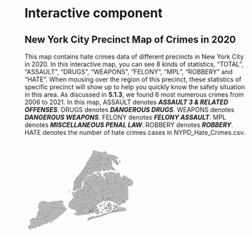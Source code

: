 
# Interactive component

## New York City Precinct Map of Crimes in 2020

This map contains hate crimes data of different precincts in New York City in 2020. In this interactive map, you can see 8 kinds of statistics, "TOTAL", "ASSAULT",  "DRUGS", "WEAPONS", "FELONY", "MPL", "ROBBERY" and "HATE". When mousing over the region of this precinct, these statistics of specific precinct will show up to help you quickly know the safety situation in this area. As discussed in **5.1.3**, we found 6 most numerous crimes from 2006 to 2021. In this map, ASSAULT denotes ***ASSAULT 3 & RELATED OFFENSES***. DRUGS denotes ***DANGEROUS DRUGS***. WEAPONS denotes ***DANGEROUS WEAPONS***. FELONY denotes ***FELONY ASSAULT***. MPL denotes ***MISCELLANEOUS PENAL LAW***. ROBBERY denotes ***ROBBERY***. HATE denotes the number of hate crimes cases in NYPD_Hate_Crimes.csv.

<script src="https://d3js.org/d3.v6.min.js"></script>
<div id="map">
<svg xmlns="&ns_svg;" xmlns:xlink="&ns_xlink;" xmlns:a="http://ns.adobe.com/AdobeSVGViewerExtensions/3.0/" width="1586" height="1276" viewBox = "200 200 2300 1700" style="overflow:visible;enable-background:new 0 0 1586 1276" xml:space="preserve">

<g id="police_precincts" inkscape:groupmode="layer" inkscape:label="police_precincts">
<g id="canvas" stroke="rgb(35,35,35)" fill="#b8b6b6" stroke-linejoin="round" stroke-width="0.80">
<g id="police_precincts_1" inkscape:label="1">
<path d="M 646,639 L 647,640 L 648,639 L 649,639 L 648,639 L 647,640 L 647,641 L 647,642 L 646,642 L 645,642 L 644,642 L 641,640 L 640,639 L 639,640 L 639,639 L 639,640 L 640,639 L 640,638 L 640,637 L 642,637 L 645,638 L 646,639 " />
<path d="M 698,633 L 701,633 L 702,633 L 701,633 L 702,633 L 703,634 L 705,635 L 707,635 L 707,634 L 708,634 L 708,635 L 707,635 L 706,635 L 705,635 L 706,636 L 707,636 L 708,636 L 706,637 L 707,637 L 708,637 L 707,637 L 707,638 L 708,638 L 707,638 L 707,641 L 706,641 L 706,642 L 705,643 L 702,644 L 700,644 L 699,645 L 698,645 L 699,646 L 702,646 L 699,646 L 697,647 L 697,648 L 697,647 L 698,646 L 698,645 L 692,648 L 691,648 L 692,649 L 693,648 L 693,649 L 690,650 L 692,649 L 691,648 L 690,649 L 689,649 L 688,650 L 687,650 L 688,651 L 686,653 L 688,651 L 687,650 L 686,650 L 686,651 L 685,651 L 684,651 L 683,651 L 682,651 L 682,650 L 681,650 L 680,650 L 680,649 L 680,648 L 679,648 L 679,647 L 680,647 L 680,646 L 681,645 L 682,645 L 682,644 L 683,644 L 683,643 L 684,643 L 684,642 L 685,642 L 685,641 L 686,641 L 686,640 L 687,640 L 687,639 L 688,639 L 689,638 L 689,637 L 690,637 L 691,636 L 692,635 L 692,634 L 693,633 L 694,633 L 695,633 L 696,633 L 697,633 L 698,633 " />
<path d="M 654,618 L 655,619 L 658,621 L 657,622 L 657,623 L 656,623 L 655,623 L 654,623 L 653,622 L 651,621 L 650,621 L 654,624 L 650,627 L 647,624 L 648,622 L 651,619 L 652,619 L 653,619 L 653,618 L 653,619 L 653,618 L 653,619 L 654,618 " />
<path d="M 732,569 L 734,569 L 735,570 L 737,571 L 735,573 L 733,575 L 732,577 L 731,578 L 730,580 L 728,581 L 727,582 L 727,583 L 726,584 L 725,585 L 724,586 L 723,587 L 723,588 L 722,588 L 721,589 L 720,590 L 719,592 L 721,594 L 723,594 L 723,595 L 722,595 L 721,596 L 720,596 L 719,597 L 720,597 L 721,597 L 722,598 L 723,598 L 724,599 L 725,599 L 727,601 L 728,601 L 729,603 L 730,604 L 731,605 L 731,606 L 730,606 L 729,606 L 729,607 L 728,607 L 729,607 L 728,608 L 730,609 L 729,610 L 728,610 L 727,609 L 726,609 L 726,610 L 727,611 L 726,611 L 724,609 L 723,610 L 724,610 L 726,612 L 725,612 L 723,610 L 722,610 L 722,611 L 721,611 L 720,612 L 719,612 L 718,613 L 719,613 L 719,614 L 720,614 L 720,615 L 721,615 L 720,615 L 719,614 L 718,614 L 718,613 L 717,613 L 716,614 L 715,615 L 713,616 L 714,618 L 716,617 L 714,618 L 715,619 L 714,619 L 712,616 L 709,617 L 709,618 L 710,618 L 710,619 L 709,619 L 709,618 L 709,619 L 709,618 L 708,618 L 708,619 L 708,618 L 707,619 L 708,619 L 708,620 L 707,620 L 707,619 L 706,619 L 707,619 L 707,620 L 706,620 L 706,619 L 705,619 L 706,619 L 706,620 L 705,620 L 705,619 L 705,620 L 704,620 L 705,619 L 705,618 L 704,618 L 704,619 L 703,619 L 703,620 L 703,619 L 702,619 L 703,619 L 703,618 L 702,618 L 702,619 L 702,618 L 701,617 L 700,617 L 699,616 L 698,615 L 698,614 L 697,614 L 697,613 L 696,613 L 697,613 L 696,613 L 697,613 L 697,612 L 696,612 L 697,612 L 696,612 L 695,612 L 695,611 L 697,611 L 696,611 L 694,611 L 693,608 L 694,607 L 694,606 L 695,606 L 694,606 L 695,606 L 696,605 L 695,605 L 695,604 L 694,604 L 695,603 L 695,601 L 695,600 L 696,600 L 696,599 L 696,598 L 696,597 L 696,596 L 697,595 L 696,596 L 699,596 L 699,595 L 699,594 L 698,594 L 697,594 L 697,595 L 697,594 L 697,593 L 697,591 L 697,590 L 698,588 L 698,587 L 698,586 L 699,584 L 700,584 L 701,584 L 702,584 L 705,584 L 706,583 L 706,582 L 705,582 L 705,581 L 704,581 L 703,581 L 701,581 L 700,581 L 699,581 L 699,580 L 703,580 L 705,580 L 706,581 L 706,580 L 701,579 L 701,578 L 705,579 L 705,578 L 704,578 L 705,578 L 706,578 L 707,578 L 707,577 L 707,575 L 707,574 L 708,573 L 708,571 L 708,570 L 707,570 L 704,569 L 702,569 L 701,569 L 702,569 L 702,568 L 703,568 L 705,568 L 707,569 L 709,569 L 709,565 L 703,565 L 703,563 L 709,564 L 710,564 L 713,564 L 714,564 L 717,564 L 721,565 L 725,565 L 726,565 L 727,566 L 728,566 L 730,567 L 731,568 L 732,569 " />
</g>
<g id="police_precincts_2" inkscape:label="5">
<path d="M 753,576 L 752,576 L 752,577 L 752,578 L 751,580 L 749,583 L 748,584 L 748,586 L 747,588 L 746,589 L 745,591 L 745,592 L 745,593 L 745,594 L 745,596 L 746,597 L 746,598 L 746,599 L 747,601 L 746,601 L 747,601 L 746,601 L 746,602 L 745,602 L 743,602 L 742,602 L 741,602 L 740,602 L 739,603 L 738,603 L 737,603 L 736,603 L 734,603 L 734,604 L 733,604 L 732,604 L 732,605 L 731,605 L 730,604 L 729,603 L 728,601 L 727,601 L 725,599 L 724,599 L 723,598 L 722,598 L 721,597 L 720,597 L 719,597 L 720,596 L 721,596 L 722,595 L 723,595 L 723,594 L 721,594 L 719,592 L 720,590 L 721,589 L 722,588 L 723,588 L 723,587 L 724,586 L 725,585 L 726,584 L 727,583 L 727,582 L 728,581 L 730,580 L 731,578 L 732,577 L 733,575 L 735,573 L 737,571 L 739,571 L 740,571 L 741,572 L 742,572 L 743,573 L 744,573 L 745,573 L 747,574 L 748,574 L 750,575 L 751,575 L 752,575 L 753,576 " />
</g>
<g id="police_precincts_3" inkscape:label="6">
<path d="M 731,545 L 737,548 L 743,550 L 747,552 L 748,552 L 749,553 L 748,554 L 748,556 L 748,557 L 747,558 L 747,559 L 746,560 L 745,561 L 745,562 L 744,563 L 743,564 L 742,565 L 741,566 L 740,567 L 739,569 L 737,571 L 735,570 L 734,569 L 732,569 L 731,568 L 730,567 L 728,566 L 727,566 L 726,565 L 725,565 L 721,565 L 717,564 L 714,564 L 713,564 L 710,564 L 709,564 L 703,563 L 704,561 L 709,561 L 709,560 L 709,559 L 710,557 L 710,556 L 709,556 L 704,556 L 710,556 L 710,555 L 710,554 L 708,554 L 710,554 L 710,553 L 710,552 L 710,550 L 710,548 L 710,547 L 711,546 L 709,546 L 711,546 L 711,545 L 711,544 L 710,544 L 709,544 L 708,544 L 708,543 L 709,543 L 709,542 L 707,541 L 706,541 L 707,541 L 709,541 L 710,541 L 712,541 L 713,541 L 713,540 L 712,540 L 707,540 L 707,539 L 712,540 L 713,539 L 713,538 L 714,538 L 715,538 L 717,539 L 720,541 L 721,541 L 726,543 L 731,545 " />
</g>
<g id="police_precincts_4" inkscape:label="71">
<path d="M 869,688 L 868,688 L 868,689 L 867,689 L 866,689 L 865,690 L 863,691 L 863,692 L 863,693 L 863,694 L 863,696 L 864,700 L 864,704 L 862,704 L 860,704 L 859,704 L 857,704 L 855,704 L 854,704 L 853,704 L 852,704 L 851,704 L 849,704 L 847,705 L 846,705 L 844,705 L 842,705 L 840,705 L 838,705 L 837,705 L 833,706 L 827,706 L 822,706 L 815,707 L 809,707 L 808,705 L 807,706 L 805,707 L 804,707 L 803,700 L 803,696 L 802,693 L 802,692 L 803,691 L 804,691 L 806,691 L 806,689 L 806,688 L 805,684 L 804,682 L 804,680 L 804,679 L 804,678 L 803,675 L 805,675 L 810,676 L 812,676 L 817,677 L 821,678 L 826,678 L 832,678 L 837,679 L 842,679 L 848,679 L 853,679 L 858,680 L 864,680 L 869,680 L 869,681 L 869,682 L 869,684 L 869,685 L 868,687 L 869,688 " />
</g>
<g id="police_precincts_5" inkscape:label="72">
<path d="M 734,674 L 735,675 L 735,676 L 736,677 L 737,679 L 738,679 L 738,680 L 742,682 L 747,684 L 751,686 L 756,688 L 761,691 L 765,693 L 769,695 L 770,695 L 774,697 L 779,699 L 780,700 L 780,701 L 781,701 L 781,702 L 781,704 L 782,705 L 782,707 L 783,709 L 784,711 L 784,713 L 784,714 L 785,714 L 786,714 L 785,714 L 785,715 L 785,716 L 786,719 L 786,720 L 784,720 L 783,721 L 782,721 L 780,721 L 779,721 L 779,720 L 776,721 L 775,721 L 773,721 L 771,721 L 769,722 L 767,722 L 766,722 L 765,722 L 763,723 L 759,724 L 753,727 L 752,728 L 747,724 L 743,722 L 738,720 L 737,720 L 737,721 L 736,722 L 735,723 L 734,724 L 733,725 L 731,726 L 730,727 L 729,728 L 728,729 L 727,730 L 726,731 L 725,732 L 724,733 L 723,735 L 721,736 L 720,737 L 719,738 L 718,739 L 717,740 L 716,741 L 715,742 L 714,743 L 712,744 L 711,745 L 711,746 L 705,745 L 700,743 L 694,742 L 694,741 L 693,741 L 692,741 L 692,740 L 691,740 L 691,739 L 690,739 L 689,738 L 689,737 L 688,737 L 688,736 L 687,736 L 686,736 L 685,737 L 683,736 L 682,736 L 681,736 L 681,735 L 680,735 L 679,735 L 678,735 L 678,734 L 677,734 L 676,734 L 676,733 L 675,733 L 674,733 L 675,732 L 672,731 L 668,729 L 668,728 L 667,729 L 668,728 L 668,729 L 669,729 L 668,728 L 669,728 L 670,727 L 672,725 L 675,727 L 675,726 L 675,727 L 676,728 L 676,727 L 676,728 L 677,727 L 679,726 L 681,724 L 674,719 L 673,719 L 674,719 L 681,723 L 682,722 L 682,723 L 683,722 L 684,721 L 682,720 L 683,719 L 682,717 L 683,715 L 682,715 L 681,714 L 682,713 L 683,714 L 682,715 L 683,715 L 684,715 L 684,714 L 682,713 L 684,714 L 685,714 L 686,714 L 687,714 L 682,711 L 687,714 L 689,715 L 690,715 L 690,714 L 690,715 L 690,714 L 688,713 L 688,712 L 690,714 L 685,710 L 686,711 L 687,711 L 688,712 L 689,712 L 690,711 L 686,708 L 688,709 L 689,709 L 690,709 L 690,708 L 689,707 L 690,708 L 691,708 L 692,708 L 693,708 L 693,709 L 694,709 L 695,709 L 695,710 L 696,709 L 692,706 L 696,708 L 698,707 L 697,707 L 693,704 L 697,706 L 698,706 L 699,706 L 699,705 L 694,702 L 695,701 L 700,704 L 701,704 L 697,701 L 696,700 L 697,700 L 702,703 L 703,702 L 697,698 L 699,697 L 701,696 L 704,697 L 707,698 L 708,699 L 709,698 L 704,694 L 705,693 L 706,693 L 711,696 L 714,698 L 716,697 L 716,696 L 711,692 L 712,691 L 714,691 L 719,693 L 720,693 L 723,694 L 722,694 L 722,693 L 721,693 L 720,692 L 719,692 L 719,691 L 720,691 L 722,692 L 723,693 L 724,693 L 723,692 L 722,692 L 721,692 L 720,691 L 721,691 L 720,691 L 719,691 L 720,690 L 719,690 L 718,689 L 716,688 L 717,688 L 718,688 L 718,689 L 718,688 L 718,689 L 718,688 L 720,689 L 719,689 L 719,690 L 720,690 L 720,689 L 719,689 L 720,689 L 720,688 L 720,689 L 720,690 L 722,691 L 723,691 L 724,692 L 724,691 L 722,690 L 722,689 L 721,688 L 721,687 L 729,691 L 730,691 L 730,690 L 731,690 L 731,689 L 732,689 L 725,685 L 726,684 L 727,684 L 728,684 L 728,683 L 729,682 L 731,683 L 732,682 L 733,681 L 733,680 L 732,681 L 732,680 L 733,680 L 733,679 L 733,678 L 733,677 L 733,676 L 734,675 L 733,675 L 733,674 L 734,674 " />
</g>
<g id="police_precincts_6" inkscape:label="7">
<path d="M 782,583 L 782,584 L 782,585 L 781,586 L 781,587 L 780,588 L 780,589 L 780,590 L 779,591 L 779,592 L 777,594 L 777,595 L 777,596 L 776,597 L 776,598 L 775,598 L 774,599 L 773,599 L 773,600 L 772,600 L 771,600 L 769,600 L 768,600 L 767,600 L 767,601 L 763,601 L 762,601 L 761,601 L 757,602 L 754,602 L 753,602 L 753,601 L 752,601 L 751,601 L 750,601 L 749,601 L 748,601 L 747,601 L 746,601 L 747,601 L 746,599 L 746,598 L 746,597 L 745,596 L 745,594 L 745,593 L 745,592 L 745,591 L 746,589 L 747,588 L 748,586 L 748,584 L 749,583 L 751,580 L 752,578 L 752,577 L 752,576 L 753,576 L 754,576 L 756,576 L 757,577 L 759,577 L 760,578 L 762,578 L 764,579 L 765,579 L 767,580 L 770,581 L 772,581 L 773,582 L 775,583 L 776,583 L 778,583 L 779,583 L 780,583 L 782,583 " />
</g>
<g id="police_precincts_7" inkscape:label="9">
<path d="M 786,568 L 785,569 L 785,570 L 785,571 L 785,572 L 785,573 L 784,574 L 784,575 L 784,576 L 783,579 L 783,580 L 783,581 L 782,582 L 782,583 L 780,583 L 779,583 L 778,583 L 776,583 L 775,583 L 773,582 L 772,581 L 770,581 L 767,580 L 765,579 L 764,579 L 762,578 L 760,578 L 759,577 L 757,577 L 756,576 L 754,576 L 753,576 L 752,575 L 751,575 L 750,575 L 748,574 L 747,574 L 745,573 L 744,573 L 743,573 L 742,572 L 741,572 L 740,571 L 739,571 L 737,571 L 739,569 L 740,567 L 741,566 L 742,565 L 743,564 L 744,563 L 745,562 L 745,561 L 746,560 L 747,559 L 747,558 L 748,557 L 748,556 L 748,554 L 749,553 L 750,553 L 752,554 L 756,556 L 760,557 L 764,559 L 765,559 L 766,560 L 768,561 L 769,561 L 771,562 L 773,563 L 774,563 L 774,564 L 775,564 L 777,564 L 777,565 L 778,565 L 782,567 L 785,568 L 786,568 " />
</g>
<g id="police_precincts_8" inkscape:label="22">
<path d="M 829,433 L 828,433 L 828,434 L 827,435 L 826,437 L 825,438 L 824,439 L 823,440 L 822,442 L 822,443 L 821,444 L 820,445 L 818,448 L 817,449 L 816,450 L 815,452 L 814,453 L 813,454 L 813,455 L 812,456 L 811,458 L 810,459 L 809,460 L 808,461 L 807,463 L 806,464 L 805,465 L 804,466 L 804,467 L 803,469 L 802,470 L 801,471 L 800,473 L 799,474 L 798,475 L 797,476 L 796,477 L 795,479 L 794,480 L 793,481 L 793,483 L 792,484 L 791,485 L 790,486 L 789,487 L 788,489 L 787,490 L 786,491 L 786,492 L 785,493 L 784,494 L 784,495 L 783,496 L 782,495 L 777,493 L 771,491 L 767,489 L 767,488 L 766,488 L 767,487 L 767,486 L 768,485 L 769,484 L 769,483 L 770,483 L 770,482 L 771,482 L 771,481 L 772,480 L 773,479 L 774,478 L 774,476 L 775,475 L 776,474 L 777,473 L 778,471 L 779,470 L 780,469 L 781,468 L 782,466 L 785,462 L 786,460 L 787,459 L 788,458 L 789,457 L 790,455 L 791,454 L 792,453 L 793,452 L 794,450 L 794,449 L 795,448 L 796,447 L 797,445 L 798,444 L 799,443 L 800,442 L 801,440 L 803,438 L 803,437 L 804,436 L 805,434 L 806,433 L 807,432 L 808,431 L 809,429 L 810,428 L 811,427 L 811,426 L 812,426 L 817,428 L 822,430 L 823,430 L 828,432 L 828,433 L 829,433 " />
</g>
<g id="police_precincts_9" inkscape:label="10">
<path d="M 728,499 L 730,499 L 735,501 L 739,503 L 740,503 L 744,505 L 746,506 L 745,507 L 744,508 L 744,509 L 743,510 L 742,511 L 741,512 L 741,513 L 740,514 L 739,516 L 738,517 L 737,518 L 736,519 L 736,520 L 735,520 L 735,521 L 734,522 L 734,523 L 739,525 L 744,527 L 744,529 L 743,530 L 742,531 L 741,532 L 740,533 L 739,535 L 738,536 L 737,537 L 737,538 L 736,539 L 735,541 L 734,542 L 733,543 L 732,544 L 731,545 L 726,543 L 721,541 L 720,541 L 717,539 L 715,538 L 714,538 L 713,538 L 713,537 L 712,537 L 712,536 L 707,536 L 707,535 L 708,535 L 712,536 L 713,535 L 714,535 L 714,534 L 714,533 L 712,533 L 712,532 L 712,533 L 711,533 L 712,533 L 711,533 L 712,533 L 712,532 L 711,532 L 711,533 L 710,533 L 711,533 L 710,533 L 710,532 L 709,532 L 709,533 L 709,532 L 708,532 L 708,533 L 708,532 L 708,531 L 710,531 L 711,531 L 712,531 L 713,532 L 713,531 L 713,530 L 709,530 L 708,530 L 709,529 L 713,530 L 713,528 L 712,528 L 709,528 L 709,527 L 713,528 L 714,526 L 713,526 L 712,526 L 709,526 L 709,525 L 712,525 L 712,523 L 713,523 L 710,521 L 713,522 L 714,521 L 714,520 L 713,519 L 714,520 L 713,519 L 714,519 L 713,519 L 714,519 L 713,519 L 714,519 L 715,519 L 714,519 L 712,518 L 714,519 L 715,519 L 715,517 L 716,517 L 716,516 L 716,515 L 717,514 L 716,514 L 717,514 L 717,513 L 718,513 L 718,512 L 719,511 L 720,510 L 720,509 L 721,509 L 722,508 L 721,508 L 721,507 L 717,506 L 718,504 L 719,504 L 722,506 L 723,505 L 723,504 L 722,504 L 723,504 L 724,505 L 724,504 L 723,504 L 724,503 L 725,502 L 726,501 L 722,499 L 727,501 L 727,500 L 728,499 L 724,497 L 728,499 " />
</g>
<g id="police_precincts_10" inkscape:label="13">
<path d="M 766,535 L 769,536 L 774,538 L 778,540 L 783,542 L 784,542 L 784,543 L 784,544 L 784,545 L 784,546 L 784,547 L 784,549 L 784,551 L 783,551 L 780,550 L 781,550 L 780,550 L 781,550 L 780,550 L 780,551 L 781,551 L 782,552 L 783,552 L 783,551 L 783,552 L 782,552 L 780,552 L 780,553 L 781,553 L 781,554 L 781,555 L 781,556 L 782,556 L 781,556 L 781,557 L 782,557 L 782,558 L 782,559 L 782,560 L 783,560 L 783,561 L 784,561 L 785,562 L 785,563 L 786,563 L 786,564 L 786,565 L 786,566 L 785,566 L 785,567 L 786,567 L 786,568 L 785,568 L 782,567 L 778,565 L 777,565 L 777,564 L 775,564 L 774,564 L 774,563 L 773,563 L 771,562 L 769,561 L 768,561 L 766,560 L 765,559 L 764,559 L 760,557 L 756,556 L 752,554 L 750,553 L 749,553 L 748,552 L 747,552 L 743,550 L 737,548 L 731,545 L 732,544 L 733,543 L 734,542 L 735,541 L 736,539 L 737,538 L 737,537 L 738,536 L 739,535 L 740,533 L 741,532 L 742,531 L 743,530 L 744,529 L 744,527 L 750,530 L 753,531 L 756,532 L 759,534 L 762,535 L 763,535 L 766,536 L 766,535 " />
</g>
<g id="police_precincts_11" inkscape:label="14">
<path d="M 780,517 L 779,518 L 778,519 L 777,521 L 776,522 L 775,523 L 772,522 L 769,520 L 768,522 L 767,523 L 766,524 L 765,525 L 765,526 L 764,528 L 767,529 L 770,530 L 769,532 L 768,533 L 767,534 L 766,535 L 766,536 L 763,535 L 762,535 L 759,534 L 756,532 L 753,531 L 750,530 L 744,527 L 739,525 L 734,523 L 734,522 L 735,521 L 735,520 L 736,520 L 736,519 L 737,518 L 738,517 L 739,516 L 740,514 L 741,513 L 741,512 L 742,511 L 743,510 L 744,509 L 744,508 L 745,507 L 746,506 L 747,505 L 748,503 L 753,506 L 756,507 L 759,508 L 764,510 L 770,513 L 773,514 L 775,515 L 776,515 L 777,516 L 778,516 L 780,517 " />
</g>
<g id="police_precincts_12" inkscape:label="17">
<path d="M 800,530 L 799,530 L 800,530 L 800,529 L 800,530 " />
<path d="M 806,522 L 806,523 L 805,523 L 806,522 " />
<path d="M 806,522 L 807,521 L 808,520 L 807,521 L 806,522 " />
<path d="M 809,518 L 808,519 L 809,518 " />
<path d="M 804,515 L 803,516 L 802,516 L 802,517 L 801,518 L 799,520 L 798,521 L 793,527 L 792,528 L 792,529 L 791,529 L 791,530 L 790,530 L 790,531 L 789,531 L 789,532 L 788,532 L 788,533 L 788,534 L 787,534 L 787,535 L 786,535 L 786,536 L 786,537 L 785,537 L 785,538 L 785,539 L 785,540 L 784,540 L 784,541 L 785,541 L 784,542 L 783,542 L 778,540 L 774,538 L 769,536 L 766,535 L 767,534 L 768,533 L 769,532 L 770,530 L 767,529 L 764,528 L 765,526 L 765,525 L 766,524 L 767,523 L 768,522 L 769,520 L 772,522 L 775,523 L 776,522 L 777,521 L 778,519 L 779,518 L 780,517 L 781,516 L 781,514 L 782,513 L 783,512 L 784,511 L 785,510 L 786,508 L 787,507 L 788,506 L 789,505 L 789,504 L 790,502 L 791,501 L 792,500 L 795,501 L 800,503 L 801,504 L 802,504 L 804,505 L 809,507 L 810,507 L 810,508 L 809,509 L 808,510 L 807,511 L 807,512 L 806,512 L 806,513 L 805,513 L 804,515 " />
</g>
<g id="police_precincts_13" inkscape:label="20">
<path d="M 790,455 L 789,457 L 788,458 L 787,459 L 786,460 L 785,462 L 782,466 L 781,468 L 780,469 L 779,470 L 778,471 L 777,473 L 776,474 L 775,475 L 774,476 L 774,478 L 773,479 L 772,480 L 771,481 L 771,482 L 770,482 L 770,483 L 769,483 L 769,484 L 768,485 L 767,486 L 767,487 L 766,488 L 765,488 L 765,487 L 761,485 L 760,486 L 755,484 L 749,482 L 744,479 L 743,479 L 742,479 L 743,478 L 743,477 L 744,477 L 745,475 L 746,475 L 746,474 L 745,474 L 746,473 L 747,471 L 748,470 L 749,470 L 750,469 L 751,468 L 752,467 L 752,466 L 751,466 L 750,466 L 749,466 L 748,466 L 747,466 L 752,466 L 752,465 L 753,464 L 753,463 L 754,463 L 754,462 L 757,458 L 757,457 L 758,457 L 759,456 L 759,455 L 757,454 L 756,455 L 757,454 L 758,453 L 758,454 L 759,455 L 760,454 L 759,454 L 758,453 L 758,454 L 758,453 L 759,453 L 758,453 L 759,453 L 759,454 L 760,454 L 760,453 L 758,453 L 759,453 L 760,453 L 762,450 L 765,446 L 766,445 L 768,446 L 769,446 L 774,448 L 776,449 L 779,451 L 784,453 L 790,455 " />
</g>
<g id="police_precincts_14" inkscape:label="18">
<path d="M 742,479 L 743,479 L 744,479 L 749,482 L 755,484 L 760,486 L 761,485 L 765,487 L 765,488 L 766,488 L 767,488 L 767,489 L 771,491 L 777,493 L 782,495 L 783,496 L 786,497 L 789,498 L 789,499 L 792,500 L 791,501 L 790,502 L 789,504 L 789,505 L 788,506 L 787,507 L 786,508 L 785,510 L 784,511 L 783,512 L 782,513 L 781,514 L 781,516 L 780,517 L 778,516 L 777,516 L 776,515 L 775,515 L 773,514 L 770,513 L 764,510 L 759,508 L 756,507 L 753,506 L 748,503 L 747,505 L 746,506 L 744,505 L 740,503 L 739,503 L 735,501 L 730,499 L 728,499 L 729,497 L 725,496 L 725,495 L 729,497 L 731,497 L 732,497 L 732,496 L 726,493 L 727,493 L 732,495 L 733,495 L 734,494 L 733,494 L 734,494 L 734,493 L 728,491 L 728,490 L 734,493 L 735,493 L 735,492 L 736,491 L 730,488 L 736,490 L 737,489 L 738,488 L 731,486 L 732,485 L 736,487 L 737,487 L 736,487 L 737,487 L 737,486 L 733,484 L 733,483 L 738,485 L 739,484 L 738,484 L 739,484 L 740,483 L 739,483 L 739,482 L 740,482 L 741,482 L 740,482 L 736,480 L 737,479 L 741,481 L 742,480 L 740,479 L 738,479 L 738,478 L 742,480 L 743,479 L 742,479 L 740,478 L 738,477 L 739,477 L 742,479 " />
</g>
<g id="police_precincts_15" inkscape:label="19">
<path d="M 837,485 L 838,485 L 837,485 " />
<path d="M 846,479 L 845,480 L 846,479 " />
<path d="M 839,460 L 840,460 L 839,462 L 839,463 L 839,464 L 840,465 L 840,466 L 842,465 L 842,466 L 842,467 L 841,467 L 841,468 L 841,469 L 842,470 L 842,471 L 842,470 L 842,471 L 843,471 L 843,473 L 842,474 L 842,475 L 841,476 L 840,477 L 839,478 L 838,479 L 837,480 L 836,481 L 834,482 L 833,483 L 832,485 L 831,486 L 830,487 L 829,488 L 828,489 L 827,490 L 826,492 L 825,493 L 824,494 L 823,495 L 821,498 L 819,500 L 816,502 L 815,503 L 814,504 L 813,505 L 812,506 L 811,506 L 811,507 L 810,507 L 809,507 L 804,505 L 802,504 L 801,504 L 800,503 L 795,501 L 792,500 L 789,499 L 789,498 L 786,497 L 783,496 L 784,495 L 784,494 L 785,493 L 786,492 L 786,491 L 787,490 L 788,489 L 789,487 L 790,486 L 791,485 L 792,484 L 793,483 L 793,481 L 794,480 L 795,479 L 796,477 L 797,476 L 798,475 L 799,474 L 800,473 L 801,471 L 802,470 L 803,469 L 804,467 L 804,466 L 805,465 L 806,464 L 807,463 L 808,461 L 809,460 L 810,459 L 811,458 L 812,456 L 813,455 L 813,454 L 814,453 L 815,452 L 816,450 L 819,452 L 822,453 L 823,453 L 825,454 L 829,455 L 833,457 L 837,459 L 838,459 L 839,460 " />
</g>
<g id="police_precincts_16" inkscape:label="23">
<path d="M 862,447 L 861,447 L 862,447 " />
<path d="M 856,443 L 855,444 L 854,445 L 853,446 L 852,447 L 854,448 L 852,448 L 852,449 L 851,449 L 851,450 L 851,451 L 850,451 L 850,452 L 849,452 L 848,454 L 847,455 L 847,456 L 846,456 L 845,456 L 845,457 L 844,457 L 843,457 L 842,458 L 841,458 L 841,459 L 840,459 L 840,460 L 839,460 L 838,459 L 837,459 L 833,457 L 829,455 L 825,454 L 823,453 L 822,453 L 819,452 L 816,450 L 817,449 L 818,448 L 820,445 L 821,444 L 822,443 L 822,442 L 823,440 L 824,439 L 825,438 L 826,437 L 827,435 L 828,434 L 828,433 L 829,433 L 829,432 L 830,432 L 831,430 L 831,429 L 832,429 L 832,428 L 833,428 L 833,427 L 835,428 L 836,428 L 838,429 L 839,429 L 839,430 L 840,430 L 841,430 L 842,431 L 846,432 L 847,433 L 848,433 L 850,434 L 851,434 L 851,435 L 852,435 L 853,435 L 854,436 L 859,438 L 858,439 L 860,440 L 860,441 L 859,441 L 858,441 L 858,442 L 857,442 L 856,443 " />
</g>
<g id="police_precincts_17" inkscape:label="24">
<path d="M 809,425 L 811,425 L 811,426 L 811,427 L 810,428 L 809,429 L 808,431 L 807,432 L 806,433 L 805,434 L 804,436 L 803,437 L 803,438 L 801,440 L 800,442 L 799,443 L 798,444 L 797,445 L 796,447 L 795,448 L 794,449 L 794,450 L 793,452 L 792,453 L 791,454 L 790,455 L 784,453 L 779,451 L 776,449 L 774,448 L 769,446 L 768,446 L 766,445 L 767,444 L 767,443 L 768,443 L 768,441 L 769,441 L 769,440 L 771,438 L 773,435 L 774,434 L 775,431 L 776,430 L 777,430 L 777,429 L 778,428 L 779,427 L 779,426 L 780,425 L 781,424 L 781,423 L 782,423 L 782,422 L 782,421 L 783,421 L 783,420 L 784,420 L 784,419 L 785,418 L 785,417 L 786,417 L 786,416 L 787,416 L 788,416 L 789,417 L 791,417 L 792,418 L 795,419 L 801,421 L 806,423 L 809,425 " />
</g>
<g id="police_precincts_18" inkscape:label="25">
<path d="M 850,464 L 851,464 L 851,463 L 851,464 L 851,465 L 850,465 L 849,465 L 848,466 L 847,466 L 848,466 L 848,465 L 848,466 L 848,465 L 849,464 L 849,463 L 850,463 L 850,464 " />
<path d="M 883,425 L 883,426 L 884,427 L 884,428 L 885,428 L 887,429 L 889,430 L 892,431 L 894,433 L 896,435 L 897,437 L 897,439 L 896,441 L 895,442 L 894,443 L 892,444 L 893,444 L 891,445 L 889,446 L 888,447 L 882,454 L 881,454 L 881,455 L 880,456 L 880,459 L 879,459 L 877,460 L 877,461 L 876,461 L 875,461 L 874,461 L 871,463 L 870,463 L 870,464 L 869,464 L 867,463 L 865,461 L 864,461 L 861,460 L 856,460 L 855,459 L 855,458 L 854,458 L 854,457 L 854,456 L 855,455 L 855,454 L 860,449 L 861,448 L 861,447 L 862,447 L 862,446 L 863,445 L 864,444 L 866,444 L 867,444 L 868,444 L 869,444 L 870,445 L 871,445 L 872,445 L 873,445 L 873,444 L 874,444 L 873,444 L 873,443 L 872,443 L 873,442 L 873,443 L 874,443 L 874,442 L 873,442 L 872,442 L 872,443 L 873,443 L 873,444 L 872,444 L 871,444 L 870,444 L 871,443 L 871,442 L 870,442 L 869,442 L 869,441 L 869,440 L 871,438 L 871,437 L 871,436 L 872,436 L 872,435 L 872,434 L 872,433 L 871,432 L 870,432 L 871,432 L 871,431 L 871,430 L 871,429 L 872,427 L 871,426 L 872,426 L 871,426 L 872,427 L 873,426 L 872,426 L 873,426 L 872,426 L 873,426 L 872,425 L 872,426 L 872,425 L 873,426 L 874,424 L 874,423 L 875,423 L 877,423 L 880,423 L 881,424 L 883,425 " />
<path d="M 859,395 L 858,397 L 858,398 L 858,399 L 858,400 L 858,401 L 858,402 L 858,403 L 858,404 L 858,405 L 858,406 L 858,407 L 857,408 L 858,409 L 858,410 L 859,412 L 859,413 L 860,413 L 860,414 L 861,414 L 861,415 L 863,416 L 863,417 L 864,417 L 864,418 L 865,418 L 865,419 L 865,420 L 866,420 L 866,421 L 866,422 L 867,423 L 867,424 L 867,425 L 868,425 L 868,426 L 868,427 L 868,428 L 868,429 L 868,430 L 868,433 L 867,435 L 867,436 L 866,436 L 866,437 L 865,437 L 865,438 L 864,438 L 863,439 L 862,439 L 861,440 L 860,440 L 858,439 L 859,438 L 854,436 L 853,435 L 852,435 L 851,435 L 851,434 L 850,434 L 848,433 L 847,433 L 846,432 L 842,431 L 841,430 L 840,430 L 839,430 L 839,429 L 838,429 L 836,428 L 835,428 L 833,427 L 834,426 L 835,424 L 836,423 L 837,422 L 838,421 L 835,419 L 836,418 L 836,417 L 837,416 L 838,415 L 841,416 L 842,414 L 843,413 L 844,412 L 845,411 L 846,410 L 847,408 L 848,407 L 848,406 L 849,405 L 850,404 L 851,402 L 852,401 L 853,400 L 854,399 L 854,398 L 855,397 L 856,395 L 857,394 L 858,393 L 858,392 L 859,391 L 859,393 L 859,394 L 859,395 " />
</g>
<g id="police_precincts_19" inkscape:label="26">
<path d="M 835,386 L 834,387 L 834,388 L 833,390 L 832,391 L 832,392 L 831,394 L 830,395 L 830,397 L 829,398 L 828,399 L 828,400 L 827,401 L 825,403 L 824,404 L 823,405 L 822,406 L 821,407 L 821,408 L 820,409 L 818,407 L 817,409 L 816,410 L 815,411 L 814,412 L 813,414 L 812,415 L 811,416 L 811,418 L 811,419 L 811,421 L 811,422 L 810,423 L 809,425 L 806,423 L 801,421 L 795,419 L 792,418 L 791,417 L 789,417 L 788,416 L 787,416 L 788,414 L 788,413 L 789,413 L 789,412 L 790,412 L 790,411 L 791,410 L 791,409 L 792,409 L 792,408 L 793,407 L 793,406 L 794,406 L 794,405 L 795,404 L 795,403 L 796,403 L 796,402 L 797,401 L 797,400 L 798,400 L 798,399 L 800,397 L 800,396 L 801,395 L 802,394 L 803,393 L 804,392 L 805,390 L 806,390 L 807,388 L 808,388 L 809,388 L 810,388 L 814,390 L 815,390 L 816,391 L 817,391 L 818,392 L 819,392 L 821,393 L 822,392 L 822,391 L 823,390 L 824,389 L 826,387 L 827,385 L 827,384 L 828,383 L 831,384 L 833,385 L 835,386 " />
</g>
<g id="police_precincts_20" inkscape:label="28">
<path d="M 844,412 L 843,413 L 842,414 L 841,416 L 838,415 L 837,416 L 836,417 L 836,418 L 835,419 L 838,421 L 837,422 L 836,423 L 835,424 L 834,426 L 833,427 L 833,428 L 832,428 L 832,429 L 831,429 L 831,430 L 830,432 L 829,432 L 829,433 L 828,433 L 828,432 L 823,430 L 822,430 L 817,428 L 812,426 L 811,426 L 811,425 L 809,425 L 810,423 L 811,422 L 811,421 L 811,419 L 811,418 L 811,416 L 812,415 L 813,414 L 814,412 L 815,411 L 816,410 L 817,409 L 818,407 L 820,409 L 821,408 L 821,407 L 822,406 L 823,405 L 824,404 L 827,405 L 828,405 L 829,406 L 830,406 L 831,406 L 832,407 L 833,407 L 838,409 L 844,412 " />
</g>
<g id="police_precincts_21" inkscape:label="30">
<path d="M 846,368 L 847,369 L 849,369 L 849,371 L 848,372 L 847,373 L 846,375 L 845,376 L 845,377 L 844,378 L 843,379 L 842,381 L 841,382 L 840,383 L 839,384 L 838,385 L 837,387 L 835,386 L 833,385 L 831,384 L 828,383 L 827,384 L 827,385 L 826,387 L 824,389 L 823,390 L 822,391 L 822,392 L 821,393 L 819,392 L 818,392 L 817,391 L 816,391 L 815,390 L 814,390 L 810,388 L 809,388 L 808,388 L 809,387 L 809,386 L 810,386 L 809,386 L 810,385 L 809,386 L 810,386 L 810,385 L 810,384 L 809,384 L 808,383 L 809,382 L 810,383 L 810,384 L 811,385 L 811,384 L 812,384 L 812,383 L 811,383 L 812,382 L 810,382 L 809,381 L 810,380 L 813,375 L 814,375 L 815,373 L 818,374 L 818,373 L 819,373 L 819,372 L 820,372 L 820,371 L 822,369 L 823,366 L 824,366 L 824,365 L 825,364 L 825,363 L 826,362 L 826,361 L 827,361 L 827,360 L 828,360 L 828,361 L 829,361 L 831,362 L 835,364 L 836,364 L 841,366 L 844,367 L 846,368 " />
</g>
<g id="police_precincts_22" inkscape:label="32">
<path d="M 857,357 L 857,358 L 857,359 L 856,359 L 856,360 L 856,361 L 856,362 L 856,363 L 856,364 L 856,365 L 856,366 L 856,367 L 856,368 L 857,369 L 857,370 L 857,371 L 857,372 L 857,373 L 857,375 L 857,376 L 857,377 L 858,378 L 858,379 L 858,380 L 858,381 L 858,382 L 858,383 L 858,384 L 858,385 L 858,386 L 858,387 L 858,388 L 858,389 L 858,390 L 859,391 L 858,392 L 858,393 L 857,394 L 856,395 L 855,397 L 854,398 L 854,399 L 853,400 L 852,401 L 851,402 L 850,404 L 849,405 L 848,406 L 848,407 L 847,408 L 846,410 L 845,411 L 844,412 L 838,409 L 833,407 L 832,407 L 831,406 L 830,406 L 829,406 L 828,405 L 827,405 L 824,404 L 825,403 L 827,401 L 828,400 L 828,399 L 829,398 L 830,397 L 830,395 L 831,394 L 832,392 L 832,391 L 833,390 L 834,388 L 834,387 L 835,386 L 837,387 L 838,385 L 839,384 L 840,383 L 841,382 L 842,381 L 843,379 L 844,378 L 845,377 L 845,376 L 846,375 L 847,373 L 848,372 L 849,371 L 849,369 L 847,369 L 846,368 L 847,368 L 847,367 L 848,366 L 848,365 L 849,364 L 849,363 L 850,363 L 852,361 L 853,360 L 854,359 L 856,359 L 856,358 L 856,357 L 857,357 " />
</g>
<g id="police_precincts_23" inkscape:label="33">
<path d="M 867,338 L 867,339 L 866,339 L 866,340 L 866,341 L 865,341 L 865,342 L 865,343 L 865,344 L 864,344 L 864,345 L 864,346 L 863,346 L 863,347 L 862,348 L 862,349 L 860,351 L 860,352 L 860,353 L 859,353 L 859,354 L 859,355 L 858,355 L 858,356 L 858,357 L 857,357 L 856,357 L 856,358 L 856,359 L 854,359 L 853,360 L 852,361 L 850,363 L 849,363 L 849,364 L 848,365 L 848,366 L 847,367 L 847,368 L 846,368 L 844,367 L 841,366 L 836,364 L 835,364 L 831,362 L 829,361 L 828,361 L 828,360 L 827,360 L 827,359 L 828,358 L 828,357 L 828,356 L 829,356 L 828,356 L 829,354 L 829,353 L 829,352 L 830,352 L 830,351 L 830,350 L 831,350 L 831,349 L 831,348 L 832,347 L 832,346 L 833,346 L 833,345 L 833,344 L 834,344 L 834,343 L 835,343 L 835,342 L 835,341 L 835,340 L 835,339 L 834,339 L 834,338 L 834,337 L 834,336 L 833,336 L 833,335 L 834,335 L 834,334 L 834,333 L 834,332 L 833,332 L 833,331 L 833,330 L 833,329 L 838,329 L 839,329 L 841,330 L 842,330 L 843,329 L 844,329 L 845,330 L 845,331 L 847,331 L 849,332 L 852,332 L 854,333 L 857,334 L 859,335 L 862,337 L 864,337 L 865,338 L 867,338 " />
</g>
<g id="police_precincts_24" inkscape:label="34">
<path d="M 867,338 L 865,338 L 864,337 L 862,337 L 859,335 L 857,334 L 854,333 L 852,332 L 849,332 L 847,331 L 845,331 L 845,330 L 844,329 L 843,329 L 842,330 L 841,330 L 839,329 L 838,329 L 833,329 L 834,328 L 834,329 L 835,329 L 835,328 L 835,329 L 835,328 L 836,328 L 836,327 L 837,327 L 838,327 L 838,326 L 839,326 L 839,327 L 839,326 L 840,326 L 841,325 L 842,324 L 843,323 L 843,322 L 844,322 L 844,321 L 845,320 L 845,319 L 846,318 L 846,317 L 847,317 L 847,316 L 848,316 L 848,315 L 849,314 L 849,313 L 850,313 L 850,312 L 851,311 L 852,310 L 852,309 L 853,309 L 853,308 L 853,307 L 854,306 L 855,305 L 857,303 L 857,302 L 858,302 L 858,301 L 859,301 L 859,300 L 859,299 L 860,299 L 860,298 L 861,297 L 860,297 L 861,297 L 861,296 L 861,295 L 861,294 L 861,295 L 861,294 L 862,294 L 861,294 L 861,293 L 862,293 L 861,293 L 861,292 L 861,293 L 862,293 L 862,292 L 862,291 L 862,290 L 862,289 L 863,289 L 863,288 L 864,287 L 864,286 L 865,286 L 866,283 L 867,282 L 867,281 L 868,281 L 869,280 L 869,279 L 870,279 L 871,279 L 872,278 L 872,277 L 873,277 L 873,278 L 874,278 L 875,278 L 875,277 L 875,278 L 876,278 L 876,277 L 877,277 L 877,278 L 878,278 L 879,278 L 880,278 L 880,279 L 881,279 L 881,280 L 880,281 L 880,282 L 880,283 L 880,284 L 881,284 L 881,285 L 882,285 L 882,286 L 883,286 L 884,286 L 885,286 L 885,285 L 886,285 L 885,285 L 885,284 L 884,284 L 884,283 L 883,283 L 883,282 L 883,281 L 884,281 L 884,282 L 885,282 L 886,282 L 887,282 L 887,283 L 887,284 L 887,285 L 888,285 L 888,286 L 888,285 L 888,286 L 888,285 L 889,285 L 889,284 L 890,284 L 889,284 L 890,283 L 890,284 L 889,284 L 890,284 L 891,284 L 891,283 L 892,283 L 893,283 L 894,283 L 895,283 L 896,283 L 896,284 L 897,284 L 898,284 L 899,284 L 899,285 L 900,285 L 901,285 L 902,286 L 903,287 L 903,288 L 904,288 L 904,289 L 903,289 L 903,290 L 903,291 L 903,292 L 903,293 L 902,293 L 902,294 L 902,295 L 901,295 L 901,296 L 901,297 L 900,297 L 900,298 L 899,298 L 900,298 L 899,299 L 898,300 L 898,301 L 897,302 L 896,302 L 895,302 L 896,303 L 895,303 L 895,302 L 894,303 L 893,303 L 894,303 L 894,304 L 894,305 L 894,306 L 894,305 L 893,306 L 892,306 L 892,307 L 891,307 L 891,308 L 890,308 L 890,309 L 889,309 L 889,310 L 888,311 L 888,312 L 887,312 L 888,312 L 887,312 L 887,313 L 886,313 L 885,313 L 884,313 L 885,313 L 886,313 L 885,313 L 884,313 L 884,312 L 883,312 L 883,311 L 882,311 L 882,312 L 882,313 L 883,313 L 882,313 L 883,313 L 883,314 L 883,315 L 883,316 L 882,316 L 882,317 L 881,317 L 881,318 L 881,319 L 881,318 L 882,318 L 882,317 L 882,318 L 881,319 L 881,320 L 880,320 L 880,321 L 879,322 L 878,323 L 877,324 L 877,325 L 876,326 L 875,326 L 875,327 L 875,328 L 874,328 L 874,329 L 873,330 L 873,331 L 872,331 L 872,332 L 871,332 L 871,333 L 870,334 L 870,335 L 869,335 L 869,336 L 867,338 " />
</g>
<g id="police_precincts_25" inkscape:label="40">
<path d="M 920,418 L 920,417 L 920,418 " />
<path d="M 919,417 L 920,417 L 919,417 " />
<path d="M 919,417 L 920,417 L 920,418 L 919,418 L 918,419 L 919,419 L 918,419 L 917,419 L 917,420 L 917,419 L 917,420 L 916,420 L 915,421 L 914,421 L 914,422 L 913,423 L 912,424 L 911,425 L 910,426 L 910,427 L 909,427 L 909,428 L 908,428 L 909,428 L 908,428 L 907,428 L 908,428 L 908,429 L 906,430 L 905,431 L 904,431 L 904,432 L 903,432 L 903,433 L 902,433 L 901,433 L 900,433 L 899,433 L 898,433 L 897,433 L 895,432 L 893,431 L 887,429 L 885,428 L 884,427 L 884,426 L 883,426 L 883,424 L 882,424 L 881,423 L 880,423 L 880,422 L 878,422 L 877,422 L 872,422 L 870,422 L 871,421 L 871,420 L 870,419 L 869,419 L 868,419 L 866,415 L 865,415 L 865,414 L 864,413 L 862,412 L 861,411 L 861,410 L 861,409 L 861,408 L 861,407 L 860,407 L 861,406 L 861,405 L 861,404 L 861,401 L 861,400 L 861,399 L 861,398 L 861,397 L 861,394 L 861,393 L 861,389 L 862,389 L 865,389 L 865,390 L 866,390 L 867,390 L 869,391 L 871,391 L 873,392 L 874,392 L 875,392 L 876,391 L 877,390 L 880,387 L 881,386 L 883,385 L 884,385 L 884,384 L 885,384 L 886,384 L 886,383 L 887,383 L 887,382 L 888,382 L 889,381 L 890,381 L 892,382 L 896,383 L 899,384 L 901,384 L 902,384 L 903,384 L 905,383 L 905,384 L 906,384 L 908,384 L 909,385 L 911,385 L 913,385 L 914,385 L 914,386 L 915,386 L 916,386 L 919,387 L 921,387 L 921,389 L 920,391 L 919,393 L 918,395 L 918,396 L 917,398 L 916,400 L 916,402 L 915,403 L 916,403 L 917,405 L 918,406 L 918,408 L 918,409 L 918,410 L 919,415 L 919,416 L 919,417 " />
</g>
<g id="police_precincts_26" inkscape:label="41">
<path d="M 927,422 L 931,425 L 928,428 L 926,429 L 926,428 L 923,428 L 924,428 L 924,425 L 925,425 L 925,423 L 927,422 " />
<path d="M 936,374 L 937,375 L 939,375 L 941,375 L 943,375 L 944,375 L 945,375 L 947,375 L 950,374 L 951,373 L 952,373 L 953,373 L 955,372 L 955,373 L 955,374 L 954,375 L 954,376 L 954,377 L 954,378 L 954,379 L 954,381 L 954,382 L 954,383 L 955,383 L 955,384 L 956,384 L 956,385 L 956,386 L 957,387 L 957,388 L 958,389 L 959,390 L 960,390 L 961,391 L 965,394 L 967,395 L 969,396 L 969,397 L 972,398 L 973,399 L 977,400 L 978,400 L 978,401 L 980,403 L 981,404 L 981,405 L 985,414 L 985,415 L 982,419 L 979,423 L 978,423 L 979,423 L 978,424 L 977,424 L 977,425 L 976,425 L 975,425 L 973,425 L 973,424 L 971,424 L 970,424 L 970,425 L 966,424 L 966,423 L 966,422 L 965,422 L 964,422 L 964,421 L 964,422 L 963,422 L 962,422 L 961,422 L 960,422 L 959,422 L 958,422 L 957,423 L 957,422 L 956,422 L 956,423 L 955,423 L 953,423 L 952,422 L 952,423 L 952,422 L 951,422 L 951,421 L 950,421 L 950,420 L 949,420 L 948,419 L 948,418 L 947,418 L 948,418 L 947,417 L 946,418 L 945,417 L 944,417 L 944,416 L 945,416 L 944,416 L 943,417 L 944,415 L 944,416 L 943,416 L 942,416 L 941,415 L 940,415 L 940,416 L 939,415 L 938,415 L 938,416 L 939,416 L 939,417 L 940,417 L 941,417 L 940,417 L 939,417 L 940,417 L 939,417 L 939,416 L 938,416 L 938,415 L 937,415 L 936,415 L 935,415 L 934,415 L 934,416 L 933,415 L 933,414 L 932,414 L 933,415 L 933,416 L 933,415 L 932,415 L 932,414 L 932,415 L 932,414 L 932,415 L 932,416 L 932,415 L 931,415 L 931,414 L 931,415 L 930,415 L 929,415 L 929,416 L 928,415 L 928,416 L 927,415 L 927,416 L 925,417 L 924,417 L 923,417 L 922,417 L 921,417 L 921,418 L 920,418 L 920,417 L 919,417 L 919,416 L 919,415 L 918,410 L 918,409 L 918,408 L 918,406 L 917,405 L 916,403 L 915,403 L 916,402 L 916,400 L 917,398 L 918,396 L 918,395 L 919,393 L 920,391 L 921,389 L 921,387 L 922,385 L 923,384 L 924,382 L 924,380 L 925,377 L 926,377 L 926,376 L 926,375 L 927,374 L 927,373 L 928,372 L 928,370 L 931,371 L 932,372 L 933,373 L 936,374 " />
</g>
<g id="police_precincts_27" inkscape:label="42">
<path d="M 961,354 L 960,355 L 960,356 L 960,357 L 959,358 L 958,359 L 958,360 L 957,361 L 956,361 L 956,362 L 955,363 L 954,364 L 954,365 L 953,366 L 953,367 L 952,367 L 952,368 L 952,369 L 952,370 L 952,371 L 951,373 L 950,374 L 947,375 L 945,375 L 944,375 L 943,375 L 941,375 L 939,375 L 937,375 L 936,374 L 933,373 L 932,372 L 931,371 L 928,370 L 928,372 L 927,373 L 927,374 L 926,375 L 926,376 L 926,377 L 925,377 L 924,380 L 924,382 L 923,384 L 922,385 L 921,387 L 919,387 L 916,386 L 915,386 L 914,386 L 914,385 L 913,385 L 911,385 L 909,385 L 908,384 L 906,384 L 905,384 L 905,383 L 903,384 L 902,384 L 901,384 L 899,384 L 896,383 L 892,382 L 890,381 L 890,380 L 891,380 L 893,379 L 892,379 L 892,378 L 893,378 L 894,377 L 896,376 L 897,375 L 900,373 L 901,371 L 902,371 L 904,368 L 905,365 L 905,364 L 906,364 L 906,363 L 907,362 L 907,361 L 908,360 L 908,359 L 909,358 L 909,357 L 910,357 L 910,356 L 910,355 L 911,355 L 911,354 L 912,353 L 913,350 L 914,348 L 915,348 L 916,346 L 917,344 L 918,342 L 918,341 L 919,341 L 921,341 L 922,341 L 922,342 L 921,343 L 923,344 L 924,342 L 925,342 L 927,342 L 929,342 L 931,342 L 932,342 L 933,343 L 934,343 L 933,343 L 933,344 L 934,344 L 934,345 L 935,345 L 937,347 L 939,348 L 943,350 L 944,351 L 946,351 L 947,350 L 948,350 L 950,351 L 950,349 L 951,349 L 954,351 L 956,352 L 957,352 L 958,353 L 959,353 L 959,354 L 960,354 L 961,354 " />
</g>
<g id="police_precincts_28" inkscape:label="43">
<path d="M 1016,357 L 1016,358 L 1017,360 L 1017,361 L 1020,361 L 1021,360 L 1023,360 L 1029,359 L 1031,359 L 1033,359 L 1035,359 L 1040,358 L 1040,359 L 1041,359 L 1040,359 L 1041,359 L 1040,359 L 1040,360 L 1041,360 L 1040,360 L 1041,360 L 1040,360 L 1041,360 L 1040,360 L 1041,360 L 1040,360 L 1040,361 L 1040,362 L 1040,363 L 1039,363 L 1038,364 L 1037,365 L 1036,366 L 1035,366 L 1035,367 L 1034,367 L 1034,368 L 1034,369 L 1034,370 L 1034,371 L 1034,372 L 1034,373 L 1035,373 L 1035,374 L 1036,376 L 1036,377 L 1037,378 L 1037,379 L 1037,380 L 1038,380 L 1038,381 L 1039,382 L 1039,384 L 1040,384 L 1039,384 L 1040,384 L 1040,385 L 1040,386 L 1040,387 L 1039,387 L 1039,388 L 1040,388 L 1039,389 L 1038,389 L 1038,390 L 1037,390 L 1036,390 L 1036,391 L 1035,391 L 1035,392 L 1036,392 L 1035,393 L 1034,394 L 1034,395 L 1033,395 L 1033,396 L 1033,397 L 1032,397 L 1032,398 L 1032,399 L 1031,399 L 1031,401 L 1030,402 L 1030,403 L 1029,404 L 1028,405 L 1028,406 L 1026,407 L 1026,406 L 1025,406 L 1025,405 L 1024,403 L 1023,402 L 1021,401 L 1020,401 L 1019,401 L 1019,400 L 1017,399 L 1016,399 L 1015,399 L 1014,399 L 1015,399 L 1015,400 L 1014,400 L 1015,400 L 1014,400 L 1014,401 L 1013,401 L 1012,400 L 1011,400 L 1011,399 L 1010,399 L 1010,400 L 1011,400 L 1012,400 L 1012,401 L 1013,401 L 1014,401 L 1015,401 L 1015,400 L 1016,400 L 1017,400 L 1017,401 L 1018,401 L 1019,401 L 1019,402 L 1020,402 L 1021,402 L 1021,403 L 1022,403 L 1022,404 L 1022,405 L 1021,405 L 1022,405 L 1022,406 L 1021,406 L 1021,407 L 1021,408 L 1020,408 L 1021,408 L 1020,408 L 1020,409 L 1021,409 L 1020,409 L 1020,410 L 1021,410 L 1020,410 L 1021,410 L 1020,410 L 1020,411 L 1021,411 L 1022,411 L 1023,411 L 1022,411 L 1021,411 L 1021,412 L 1022,412 L 1023,412 L 1023,413 L 1024,414 L 1023,414 L 1023,415 L 1024,415 L 1025,415 L 1025,416 L 1025,417 L 1024,417 L 1023,417 L 1023,418 L 1023,417 L 1022,418 L 1022,417 L 1022,418 L 1021,418 L 1021,417 L 1020,417 L 1020,418 L 1019,418 L 1018,418 L 1017,418 L 1016,418 L 1015,418 L 1013,418 L 1012,418 L 1011,418 L 1010,418 L 1009,418 L 1008,418 L 1007,418 L 1007,417 L 1008,417 L 1008,418 L 1009,418 L 1010,418 L 1009,417 L 1008,417 L 1007,417 L 1006,417 L 1007,417 L 1005,416 L 1004,416 L 1003,416 L 1003,415 L 1004,415 L 1004,416 L 1004,415 L 1004,414 L 1003,414 L 1003,415 L 1002,414 L 1002,413 L 1002,412 L 1002,413 L 1003,414 L 1004,414 L 1004,413 L 1004,411 L 1004,410 L 1003,409 L 1003,407 L 1003,408 L 1002,408 L 1001,408 L 1001,409 L 1002,409 L 1002,410 L 1002,411 L 1002,410 L 1001,409 L 1000,409 L 1000,408 L 999,408 L 997,408 L 996,408 L 992,407 L 986,406 L 984,404 L 984,403 L 982,401 L 980,399 L 979,398 L 978,398 L 975,397 L 969,396 L 967,395 L 965,394 L 961,391 L 960,390 L 959,390 L 958,389 L 957,388 L 957,387 L 956,386 L 956,385 L 956,384 L 955,384 L 955,383 L 954,383 L 954,382 L 954,381 L 954,379 L 954,378 L 954,377 L 954,376 L 954,375 L 955,374 L 955,373 L 955,372 L 953,373 L 952,373 L 951,373 L 952,371 L 952,370 L 952,369 L 952,368 L 952,367 L 953,367 L 953,366 L 954,365 L 954,364 L 955,363 L 956,362 L 956,361 L 957,361 L 958,360 L 958,359 L 959,358 L 960,357 L 960,356 L 960,355 L 961,354 L 962,355 L 963,355 L 964,355 L 965,356 L 966,356 L 967,356 L 968,356 L 970,356 L 971,357 L 973,357 L 974,357 L 975,355 L 975,354 L 978,353 L 980,352 L 981,351 L 982,351 L 983,351 L 983,350 L 984,350 L 985,350 L 986,349 L 987,349 L 989,349 L 990,348 L 992,348 L 993,348 L 994,347 L 998,347 L 1000,346 L 1004,346 L 1006,346 L 1007,346 L 1008,346 L 1010,345 L 1012,345 L 1013,345 L 1014,345 L 1014,348 L 1015,350 L 1015,352 L 1015,354 L 1016,355 L 1016,357 " />
</g>
<g id="police_precincts_29" inkscape:label="48">
<path d="M 977,348 L 977,349 L 976,350 L 976,352 L 976,353 L 975,354 L 975,355 L 974,357 L 973,357 L 971,357 L 970,356 L 968,356 L 967,356 L 966,356 L 965,356 L 964,355 L 963,355 L 962,355 L 961,354 L 960,354 L 959,354 L 959,353 L 958,353 L 957,352 L 956,352 L 954,351 L 951,349 L 950,349 L 950,351 L 948,350 L 947,350 L 946,351 L 944,351 L 943,350 L 939,348 L 937,347 L 935,345 L 934,345 L 934,344 L 933,344 L 933,343 L 934,343 L 933,343 L 932,342 L 931,342 L 929,342 L 927,342 L 925,342 L 924,342 L 923,344 L 921,343 L 922,342 L 922,341 L 921,341 L 919,341 L 919,340 L 920,339 L 921,336 L 922,335 L 922,334 L 923,334 L 923,333 L 924,332 L 925,330 L 925,329 L 927,327 L 927,326 L 928,324 L 931,321 L 931,320 L 932,319 L 932,318 L 933,318 L 933,317 L 935,313 L 936,313 L 937,311 L 938,310 L 940,308 L 941,308 L 941,307 L 943,306 L 944,305 L 947,303 L 949,301 L 951,300 L 952,299 L 954,298 L 955,297 L 956,298 L 957,299 L 957,300 L 956,300 L 956,301 L 955,301 L 955,302 L 955,303 L 956,304 L 957,305 L 958,306 L 958,307 L 959,307 L 960,308 L 962,310 L 961,313 L 961,316 L 961,317 L 960,324 L 957,334 L 968,342 L 966,344 L 968,345 L 969,345 L 972,346 L 973,347 L 974,347 L 976,348 L 977,348 " />
</g>
<g id="police_precincts_30" inkscape:label="44">
<path d="M 919,341 L 918,341 L 918,342 L 917,344 L 916,346 L 915,348 L 914,348 L 913,350 L 912,353 L 911,354 L 911,355 L 910,355 L 910,356 L 910,357 L 909,357 L 909,358 L 908,359 L 908,360 L 907,361 L 907,362 L 906,363 L 906,364 L 905,364 L 905,365 L 904,368 L 902,371 L 901,371 L 900,373 L 897,375 L 896,376 L 894,377 L 893,378 L 892,378 L 892,379 L 893,379 L 891,380 L 890,380 L 890,381 L 889,381 L 888,382 L 887,382 L 887,383 L 886,383 L 886,384 L 885,384 L 884,384 L 884,385 L 883,385 L 881,386 L 880,387 L 877,390 L 876,391 L 875,392 L 874,392 L 873,392 L 871,391 L 869,391 L 867,390 L 866,390 L 865,390 L 865,389 L 862,389 L 861,389 L 861,387 L 861,386 L 861,385 L 861,384 L 861,383 L 861,382 L 861,380 L 861,379 L 861,378 L 861,377 L 860,375 L 860,374 L 860,373 L 860,372 L 859,369 L 859,367 L 859,366 L 859,364 L 859,363 L 859,362 L 860,360 L 860,359 L 860,358 L 861,356 L 861,355 L 862,354 L 863,353 L 864,351 L 864,350 L 865,350 L 865,349 L 865,348 L 866,347 L 867,346 L 867,345 L 867,344 L 867,343 L 869,341 L 869,340 L 870,339 L 870,338 L 871,338 L 871,337 L 872,338 L 873,338 L 874,338 L 874,339 L 877,340 L 878,340 L 878,341 L 878,340 L 880,340 L 884,340 L 887,340 L 888,340 L 890,340 L 891,340 L 892,340 L 896,340 L 897,340 L 898,340 L 901,340 L 902,340 L 903,340 L 906,340 L 909,340 L 911,340 L 913,340 L 914,340 L 916,341 L 919,341 " />
</g>
<g id="police_precincts_31" inkscape:label="45">
<path d="M 1139,360 L 1137,360 L 1137,359 L 1139,359 L 1139,360 " />
<path d="M 1112,347 L 1112,348 L 1107,347 L 1103,347 L 1104,345 L 1109,345 L 1110,345 L 1112,347 " />
<path d="M 1154,321 L 1153,321 L 1153,320 L 1154,320 L 1154,321 " />
<path d="M 1150,320 L 1150,321 L 1149,321 L 1148,321 L 1148,320 L 1149,320 L 1149,319 L 1150,320 " />
<path d="M 1138,313 L 1138,314 L 1138,315 L 1138,316 L 1139,316 L 1140,316 L 1139,316 L 1138,316 L 1138,317 L 1139,317 L 1138,317 L 1138,318 L 1139,318 L 1139,319 L 1139,320 L 1139,321 L 1139,322 L 1140,322 L 1141,322 L 1139,322 L 1140,322 L 1141,322 L 1142,322 L 1142,323 L 1142,322 L 1142,323 L 1141,323 L 1140,323 L 1140,324 L 1141,324 L 1142,325 L 1142,326 L 1143,326 L 1144,327 L 1145,327 L 1146,327 L 1147,327 L 1148,327 L 1149,327 L 1149,328 L 1148,328 L 1147,328 L 1146,328 L 1147,329 L 1148,329 L 1147,329 L 1148,329 L 1148,330 L 1147,330 L 1147,331 L 1148,332 L 1149,332 L 1151,332 L 1152,332 L 1152,331 L 1152,332 L 1151,332 L 1152,332 L 1152,333 L 1152,332 L 1152,333 L 1153,333 L 1152,333 L 1151,333 L 1151,334 L 1151,333 L 1152,333 L 1151,333 L 1151,334 L 1150,334 L 1152,334 L 1152,333 L 1152,334 L 1153,333 L 1153,334 L 1152,334 L 1150,334 L 1152,334 L 1152,335 L 1153,335 L 1152,336 L 1151,336 L 1151,337 L 1153,336 L 1154,336 L 1155,336 L 1153,337 L 1153,338 L 1153,337 L 1152,337 L 1153,337 L 1151,337 L 1150,337 L 1151,338 L 1150,338 L 1150,339 L 1151,339 L 1149,339 L 1150,339 L 1151,339 L 1152,339 L 1151,339 L 1150,339 L 1151,339 L 1149,339 L 1149,340 L 1152,339 L 1149,340 L 1149,339 L 1149,340 L 1150,341 L 1149,341 L 1150,342 L 1149,342 L 1149,343 L 1150,342 L 1154,341 L 1155,342 L 1154,341 L 1155,342 L 1154,341 L 1153,341 L 1154,342 L 1153,341 L 1152,342 L 1153,343 L 1152,342 L 1151,342 L 1152,343 L 1151,342 L 1151,343 L 1151,342 L 1150,342 L 1150,343 L 1150,342 L 1149,343 L 1150,344 L 1149,343 L 1150,342 L 1149,343 L 1149,344 L 1149,343 L 1150,344 L 1149,344 L 1150,344 L 1149,344 L 1150,345 L 1150,344 L 1150,345 L 1151,345 L 1151,344 L 1151,345 L 1152,344 L 1152,343 L 1152,344 L 1153,344 L 1153,343 L 1153,344 L 1154,344 L 1154,343 L 1154,344 L 1155,344 L 1155,342 L 1155,344 L 1150,345 L 1151,345 L 1154,344 L 1151,345 L 1152,345 L 1151,345 L 1151,346 L 1153,345 L 1153,346 L 1151,346 L 1152,346 L 1153,346 L 1154,346 L 1154,345 L 1154,346 L 1154,345 L 1154,346 L 1155,345 L 1155,346 L 1155,345 L 1155,346 L 1153,346 L 1152,346 L 1152,347 L 1154,347 L 1152,348 L 1153,348 L 1152,348 L 1153,348 L 1152,348 L 1153,348 L 1152,348 L 1152,349 L 1153,349 L 1152,349 L 1153,349 L 1152,349 L 1153,349 L 1153,350 L 1153,351 L 1152,352 L 1152,353 L 1151,353 L 1152,354 L 1151,355 L 1150,355 L 1150,356 L 1150,357 L 1149,357 L 1149,356 L 1148,356 L 1147,356 L 1147,355 L 1146,356 L 1147,355 L 1146,355 L 1145,355 L 1144,355 L 1145,355 L 1145,354 L 1145,353 L 1145,352 L 1144,351 L 1143,350 L 1142,350 L 1141,350 L 1141,349 L 1141,348 L 1140,348 L 1140,349 L 1139,348 L 1140,348 L 1139,348 L 1140,348 L 1141,348 L 1140,348 L 1141,347 L 1140,347 L 1139,347 L 1139,346 L 1140,346 L 1139,346 L 1140,346 L 1139,345 L 1138,345 L 1139,345 L 1138,345 L 1138,344 L 1138,343 L 1137,344 L 1137,343 L 1136,343 L 1136,344 L 1136,343 L 1136,344 L 1136,343 L 1137,343 L 1136,343 L 1137,343 L 1136,343 L 1137,343 L 1137,342 L 1137,341 L 1136,340 L 1135,339 L 1134,339 L 1135,338 L 1134,338 L 1134,337 L 1133,338 L 1134,337 L 1133,337 L 1133,336 L 1132,336 L 1133,336 L 1133,335 L 1134,335 L 1133,334 L 1134,333 L 1134,332 L 1134,333 L 1136,332 L 1136,331 L 1136,330 L 1136,331 L 1135,331 L 1134,331 L 1135,331 L 1136,331 L 1136,330 L 1135,330 L 1136,330 L 1135,330 L 1136,330 L 1136,329 L 1134,330 L 1136,329 L 1136,328 L 1136,329 L 1136,328 L 1137,328 L 1137,327 L 1137,328 L 1137,327 L 1136,328 L 1137,328 L 1136,328 L 1135,328 L 1134,328 L 1135,328 L 1134,328 L 1135,328 L 1135,327 L 1135,328 L 1136,328 L 1136,327 L 1136,328 L 1137,327 L 1136,327 L 1134,327 L 1136,327 L 1135,327 L 1136,327 L 1135,327 L 1136,327 L 1136,326 L 1135,326 L 1135,327 L 1135,326 L 1134,326 L 1135,327 L 1134,327 L 1135,327 L 1134,327 L 1134,326 L 1134,327 L 1134,326 L 1133,327 L 1132,327 L 1131,327 L 1132,327 L 1133,327 L 1132,327 L 1136,326 L 1134,326 L 1133,326 L 1134,326 L 1133,326 L 1134,326 L 1130,327 L 1134,326 L 1133,325 L 1129,326 L 1130,326 L 1129,326 L 1133,325 L 1135,325 L 1135,324 L 1134,324 L 1134,325 L 1134,324 L 1133,325 L 1132,325 L 1131,325 L 1131,326 L 1130,325 L 1131,325 L 1134,324 L 1134,323 L 1131,324 L 1130,324 L 1131,325 L 1130,325 L 1130,324 L 1134,323 L 1131,323 L 1134,323 L 1133,323 L 1131,323 L 1133,323 L 1132,322 L 1133,322 L 1134,322 L 1132,320 L 1132,319 L 1131,319 L 1132,319 L 1132,318 L 1131,318 L 1132,318 L 1130,317 L 1132,318 L 1133,318 L 1132,317 L 1133,317 L 1132,317 L 1133,317 L 1132,317 L 1133,317 L 1132,317 L 1131,317 L 1132,317 L 1131,316 L 1130,316 L 1130,317 L 1130,316 L 1131,316 L 1132,317 L 1131,316 L 1132,317 L 1132,316 L 1131,315 L 1131,316 L 1131,315 L 1133,316 L 1132,316 L 1132,317 L 1133,317 L 1133,316 L 1134,316 L 1133,315 L 1134,315 L 1133,315 L 1134,315 L 1134,316 L 1135,315 L 1136,315 L 1136,314 L 1137,314 L 1137,313 L 1138,313 " />
<path d="M 1179,322 L 1178,323 L 1177,324 L 1176,324 L 1176,325 L 1177,329 L 1175,335 L 1176,336 L 1178,339 L 1179,339 L 1177,340 L 1175,338 L 1172,336 L 1172,335 L 1172,334 L 1173,331 L 1171,327 L 1170,327 L 1169,327 L 1170,327 L 1170,326 L 1169,326 L 1170,326 L 1169,326 L 1170,326 L 1171,326 L 1171,325 L 1170,324 L 1170,323 L 1169,323 L 1169,322 L 1169,323 L 1170,323 L 1170,322 L 1171,322 L 1170,321 L 1170,320 L 1170,319 L 1170,318 L 1170,317 L 1170,316 L 1170,315 L 1170,314 L 1170,313 L 1170,312 L 1170,311 L 1173,311 L 1176,312 L 1178,314 L 1178,316 L 1184,321 L 1179,322 " />
<path d="M 1147,310 L 1147,311 L 1147,312 L 1146,312 L 1146,313 L 1145,313 L 1144,313 L 1144,312 L 1143,312 L 1143,313 L 1142,314 L 1142,313 L 1142,314 L 1142,313 L 1141,313 L 1140,313 L 1141,313 L 1141,312 L 1142,312 L 1141,312 L 1142,312 L 1142,311 L 1143,311 L 1143,310 L 1144,310 L 1145,310 L 1146,310 L 1147,310 " />
<path d="M 1168,310 L 1168,309 L 1168,310 " />
<path d="M 1165,309 L 1164,309 L 1164,308 L 1165,308 L 1165,309 " />
<path d="M 1166,307 L 1166,308 L 1165,308 L 1165,307 L 1166,307 " />
<path d="M 1149,306 L 1150,306 L 1150,307 L 1149,307 L 1150,307 L 1149,307 L 1149,306 " />
<path d="M 1148,305 L 1148,306 L 1147,306 L 1146,306 L 1147,306 L 1147,305 L 1148,305 " />
<path d="M 1175,300 L 1176,300 L 1175,300 " />
<path d="M 1181,297 L 1180,298 L 1180,297 L 1181,297 " />
<path d="M 1171,289 L 1170,289 L 1170,288 L 1172,288 L 1173,289 L 1171,289 " />
<path d="M 1165,284 L 1165,283 L 1166,283 L 1166,284 L 1165,284 " />
<path d="M 1152,282 L 1151,282 L 1152,282 L 1151,282 L 1151,283 L 1150,283 L 1150,282 L 1151,282 L 1151,281 L 1152,281 L 1152,282 " />
<path d="M 1152,279 L 1152,280 L 1151,280 L 1151,279 L 1152,279 " />
<path d="M 1153,280 L 1153,281 L 1153,280 L 1152,280 L 1153,280 L 1153,279 L 1153,280 " />
<path d="M 1149,278 L 1148,278 L 1148,279 L 1148,278 L 1148,277 L 1149,277 L 1149,278 " />
<path d="M 1145,273 L 1146,273 L 1145,273 L 1144,273 L 1145,272 L 1145,273 " />
<path d="M 1146,271 L 1147,271 L 1147,272 L 1148,272 L 1148,273 L 1147,273 L 1147,272 L 1146,272 L 1145,272 L 1145,271 L 1146,271 " />
<path d="M 1103,261 L 1104,261 L 1105,261 L 1106,261 L 1108,260 L 1109,260 L 1108,261 L 1107,261 L 1110,262 L 1118,264 L 1122,265 L 1127,267 L 1128,267 L 1130,267 L 1129,268 L 1129,269 L 1127,271 L 1125,271 L 1126,273 L 1124,278 L 1122,280 L 1122,281 L 1122,282 L 1120,283 L 1119,283 L 1117,284 L 1117,285 L 1116,286 L 1116,287 L 1116,288 L 1115,288 L 1115,289 L 1114,289 L 1113,290 L 1112,291 L 1113,291 L 1112,291 L 1111,292 L 1112,293 L 1112,294 L 1111,294 L 1110,294 L 1109,294 L 1108,294 L 1107,294 L 1107,293 L 1106,294 L 1105,294 L 1105,293 L 1106,293 L 1105,292 L 1104,291 L 1103,291 L 1103,290 L 1103,291 L 1102,290 L 1101,290 L 1101,289 L 1101,290 L 1100,290 L 1100,289 L 1099,289 L 1099,290 L 1100,290 L 1101,290 L 1100,290 L 1100,291 L 1101,291 L 1102,291 L 1102,292 L 1101,292 L 1101,293 L 1100,293 L 1101,293 L 1100,293 L 1100,294 L 1100,293 L 1101,293 L 1101,292 L 1102,292 L 1103,292 L 1103,293 L 1104,293 L 1104,294 L 1103,294 L 1104,294 L 1104,295 L 1105,295 L 1106,295 L 1107,295 L 1108,296 L 1108,297 L 1108,298 L 1109,298 L 1109,297 L 1110,297 L 1111,297 L 1111,298 L 1111,297 L 1111,298 L 1111,299 L 1111,300 L 1112,300 L 1113,300 L 1113,299 L 1114,298 L 1114,297 L 1115,296 L 1115,295 L 1116,295 L 1117,294 L 1117,293 L 1118,293 L 1118,292 L 1118,291 L 1119,291 L 1119,290 L 1120,289 L 1120,288 L 1121,287 L 1122,287 L 1123,287 L 1127,286 L 1128,283 L 1129,280 L 1129,279 L 1130,278 L 1128,278 L 1128,277 L 1129,275 L 1130,274 L 1130,273 L 1131,273 L 1132,273 L 1133,272 L 1134,272 L 1135,272 L 1135,271 L 1134,271 L 1135,271 L 1137,270 L 1138,270 L 1138,271 L 1137,271 L 1138,272 L 1137,273 L 1136,273 L 1137,274 L 1139,275 L 1140,274 L 1141,274 L 1142,274 L 1144,274 L 1144,275 L 1145,275 L 1146,275 L 1147,275 L 1147,276 L 1147,277 L 1147,278 L 1146,279 L 1146,280 L 1146,281 L 1145,281 L 1144,281 L 1144,282 L 1143,283 L 1144,283 L 1143,283 L 1143,284 L 1142,284 L 1142,285 L 1142,286 L 1142,287 L 1143,287 L 1144,287 L 1144,286 L 1145,286 L 1145,285 L 1146,285 L 1145,285 L 1145,286 L 1145,287 L 1145,288 L 1145,289 L 1146,288 L 1146,287 L 1147,285 L 1148,285 L 1148,284 L 1149,285 L 1148,286 L 1148,287 L 1149,287 L 1149,288 L 1149,289 L 1149,290 L 1149,291 L 1148,291 L 1148,292 L 1147,292 L 1146,292 L 1146,293 L 1145,294 L 1145,295 L 1144,295 L 1145,294 L 1144,293 L 1143,293 L 1141,293 L 1140,293 L 1139,293 L 1137,294 L 1136,294 L 1135,295 L 1134,296 L 1133,297 L 1133,298 L 1132,298 L 1132,299 L 1132,300 L 1132,301 L 1132,302 L 1132,303 L 1132,304 L 1132,305 L 1133,306 L 1133,307 L 1132,309 L 1131,309 L 1130,310 L 1129,310 L 1129,311 L 1128,311 L 1128,312 L 1128,313 L 1127,313 L 1127,314 L 1127,315 L 1127,316 L 1127,317 L 1128,317 L 1128,318 L 1127,318 L 1125,318 L 1123,318 L 1123,319 L 1122,319 L 1122,320 L 1121,320 L 1121,321 L 1120,321 L 1119,321 L 1119,323 L 1119,324 L 1120,324 L 1121,325 L 1121,327 L 1120,329 L 1118,331 L 1117,331 L 1117,332 L 1117,333 L 1117,334 L 1116,334 L 1115,334 L 1115,333 L 1114,333 L 1114,332 L 1113,332 L 1113,331 L 1113,330 L 1113,329 L 1112,329 L 1112,328 L 1111,327 L 1111,326 L 1110,326 L 1109,325 L 1109,324 L 1108,321 L 1108,320 L 1109,320 L 1110,320 L 1110,319 L 1109,318 L 1109,317 L 1109,316 L 1109,315 L 1109,314 L 1109,313 L 1108,313 L 1108,312 L 1108,311 L 1108,310 L 1108,309 L 1108,308 L 1107,308 L 1106,308 L 1106,307 L 1106,308 L 1105,308 L 1106,311 L 1105,311 L 1104,311 L 1103,311 L 1102,311 L 1101,312 L 1100,311 L 1099,310 L 1098,309 L 1097,308 L 1097,307 L 1096,307 L 1095,306 L 1094,306 L 1093,306 L 1093,305 L 1092,305 L 1091,305 L 1091,304 L 1090,304 L 1090,303 L 1089,303 L 1089,304 L 1089,305 L 1088,305 L 1087,306 L 1085,309 L 1086,309 L 1087,309 L 1088,309 L 1090,310 L 1092,313 L 1093,322 L 1085,322 L 1085,323 L 1084,324 L 1084,325 L 1084,326 L 1084,327 L 1084,328 L 1084,329 L 1085,329 L 1086,329 L 1086,330 L 1085,330 L 1086,331 L 1087,332 L 1088,332 L 1087,332 L 1087,333 L 1087,334 L 1086,334 L 1086,335 L 1087,335 L 1086,335 L 1086,336 L 1086,337 L 1086,338 L 1086,337 L 1087,337 L 1088,336 L 1089,336 L 1088,336 L 1089,336 L 1088,336 L 1087,337 L 1086,337 L 1086,338 L 1087,338 L 1087,337 L 1088,337 L 1089,337 L 1089,336 L 1090,336 L 1091,336 L 1090,336 L 1089,336 L 1089,337 L 1088,337 L 1088,338 L 1089,338 L 1088,338 L 1089,338 L 1088,338 L 1088,339 L 1089,338 L 1090,338 L 1091,338 L 1090,338 L 1090,339 L 1091,338 L 1090,339 L 1091,339 L 1091,338 L 1091,339 L 1090,339 L 1091,340 L 1091,339 L 1092,339 L 1092,338 L 1092,337 L 1092,338 L 1092,339 L 1091,339 L 1091,340 L 1092,340 L 1091,340 L 1092,340 L 1092,339 L 1092,338 L 1093,338 L 1093,337 L 1093,338 L 1092,338 L 1092,339 L 1092,340 L 1093,340 L 1093,339 L 1093,340 L 1093,338 L 1094,337 L 1093,337 L 1094,337 L 1093,339 L 1093,340 L 1093,341 L 1092,341 L 1092,342 L 1092,341 L 1091,341 L 1092,341 L 1092,340 L 1091,340 L 1092,340 L 1092,341 L 1093,340 L 1092,340 L 1091,340 L 1090,340 L 1089,340 L 1089,341 L 1089,340 L 1090,340 L 1089,341 L 1090,341 L 1091,341 L 1091,342 L 1091,343 L 1090,343 L 1089,343 L 1088,343 L 1087,342 L 1087,341 L 1086,341 L 1085,341 L 1085,342 L 1084,342 L 1084,341 L 1083,341 L 1082,341 L 1082,342 L 1082,341 L 1083,341 L 1083,342 L 1084,342 L 1085,342 L 1085,343 L 1085,344 L 1086,344 L 1086,345 L 1087,345 L 1086,345 L 1087,345 L 1087,346 L 1087,347 L 1088,347 L 1087,347 L 1087,348 L 1088,348 L 1088,349 L 1088,350 L 1089,350 L 1088,350 L 1089,350 L 1088,350 L 1088,351 L 1087,352 L 1086,352 L 1086,353 L 1085,353 L 1085,354 L 1085,355 L 1085,356 L 1086,356 L 1085,356 L 1085,357 L 1086,357 L 1086,358 L 1087,357 L 1087,358 L 1086,358 L 1087,358 L 1086,358 L 1086,359 L 1086,360 L 1087,360 L 1086,360 L 1086,361 L 1086,362 L 1086,363 L 1087,364 L 1087,365 L 1087,366 L 1088,366 L 1088,367 L 1089,367 L 1088,367 L 1088,368 L 1089,368 L 1090,367 L 1089,368 L 1090,368 L 1089,368 L 1089,369 L 1090,369 L 1090,370 L 1091,370 L 1090,370 L 1091,370 L 1091,371 L 1092,371 L 1091,371 L 1092,371 L 1091,371 L 1091,372 L 1092,372 L 1092,371 L 1092,372 L 1093,372 L 1094,372 L 1095,372 L 1096,372 L 1097,372 L 1098,372 L 1098,373 L 1097,373 L 1095,373 L 1097,373 L 1094,373 L 1095,373 L 1094,373 L 1093,373 L 1092,373 L 1092,374 L 1091,374 L 1091,375 L 1090,375 L 1090,376 L 1091,376 L 1092,376 L 1091,376 L 1090,376 L 1090,377 L 1091,377 L 1090,377 L 1090,378 L 1091,378 L 1092,378 L 1093,378 L 1092,378 L 1091,378 L 1091,379 L 1090,379 L 1090,380 L 1090,381 L 1091,381 L 1091,380 L 1092,380 L 1092,379 L 1093,379 L 1093,380 L 1094,380 L 1094,379 L 1094,380 L 1095,379 L 1096,379 L 1096,378 L 1096,379 L 1097,379 L 1097,378 L 1098,378 L 1099,378 L 1099,377 L 1100,377 L 1101,377 L 1102,377 L 1103,377 L 1103,378 L 1104,379 L 1104,380 L 1104,381 L 1104,382 L 1105,382 L 1104,382 L 1104,383 L 1105,383 L 1105,384 L 1105,385 L 1106,385 L 1105,385 L 1105,386 L 1105,387 L 1106,388 L 1107,389 L 1108,390 L 1108,391 L 1109,391 L 1110,391 L 1110,392 L 1111,392 L 1112,392 L 1112,391 L 1113,391 L 1113,392 L 1114,392 L 1115,392 L 1116,392 L 1116,393 L 1117,393 L 1118,393 L 1118,394 L 1120,394 L 1121,395 L 1122,396 L 1122,397 L 1121,397 L 1120,397 L 1119,397 L 1117,399 L 1117,400 L 1116,400 L 1115,400 L 1115,401 L 1114,401 L 1114,402 L 1113,402 L 1114,403 L 1113,402 L 1112,402 L 1112,403 L 1111,403 L 1110,403 L 1110,402 L 1109,402 L 1110,402 L 1109,401 L 1108,401 L 1109,400 L 1109,401 L 1110,401 L 1110,402 L 1110,401 L 1111,401 L 1110,401 L 1110,400 L 1109,400 L 1108,399 L 1109,400 L 1110,400 L 1110,401 L 1111,401 L 1110,400 L 1109,399 L 1108,399 L 1108,398 L 1108,397 L 1107,397 L 1107,396 L 1105,396 L 1105,395 L 1104,395 L 1105,396 L 1106,396 L 1106,397 L 1107,397 L 1107,398 L 1108,398 L 1108,399 L 1108,398 L 1107,398 L 1107,397 L 1106,397 L 1105,396 L 1104,396 L 1104,395 L 1103,395 L 1104,395 L 1104,396 L 1103,395 L 1103,396 L 1104,396 L 1104,397 L 1104,396 L 1104,397 L 1106,398 L 1106,399 L 1106,400 L 1106,401 L 1106,402 L 1107,402 L 1107,403 L 1107,404 L 1108,404 L 1108,403 L 1108,404 L 1109,403 L 1109,404 L 1109,403 L 1110,404 L 1110,405 L 1111,406 L 1111,407 L 1112,407 L 1112,408 L 1113,408 L 1113,407 L 1114,406 L 1115,406 L 1114,407 L 1117,408 L 1120,408 L 1125,411 L 1129,412 L 1129,413 L 1132,414 L 1133,414 L 1133,413 L 1134,413 L 1133,413 L 1133,412 L 1134,412 L 1134,413 L 1135,413 L 1135,414 L 1135,415 L 1136,415 L 1136,416 L 1136,417 L 1135,418 L 1134,419 L 1133,419 L 1132,419 L 1131,419 L 1130,419 L 1129,419 L 1129,418 L 1128,418 L 1127,417 L 1127,416 L 1126,416 L 1125,415 L 1124,415 L 1123,415 L 1124,415 L 1123,415 L 1122,415 L 1121,414 L 1119,413 L 1116,411 L 1114,410 L 1114,409 L 1113,409 L 1112,409 L 1111,409 L 1111,410 L 1110,410 L 1109,410 L 1108,410 L 1108,409 L 1107,409 L 1107,408 L 1106,408 L 1105,408 L 1105,407 L 1104,407 L 1103,406 L 1102,405 L 1101,404 L 1100,403 L 1099,403 L 1099,402 L 1098,402 L 1097,402 L 1096,402 L 1095,402 L 1094,402 L 1093,402 L 1092,401 L 1091,401 L 1090,401 L 1091,401 L 1090,401 L 1089,401 L 1089,402 L 1089,401 L 1088,401 L 1087,401 L 1086,401 L 1086,400 L 1085,400 L 1084,400 L 1083,401 L 1082,401 L 1081,401 L 1080,401 L 1079,401 L 1078,401 L 1078,402 L 1077,402 L 1078,403 L 1076,403 L 1078,403 L 1077,402 L 1076,403 L 1077,402 L 1076,402 L 1075,402 L 1074,402 L 1074,403 L 1074,402 L 1073,403 L 1072,403 L 1071,403 L 1070,403 L 1070,404 L 1069,404 L 1068,404 L 1069,405 L 1068,404 L 1069,405 L 1068,404 L 1068,405 L 1068,404 L 1067,404 L 1068,405 L 1068,406 L 1067,404 L 1067,405 L 1068,406 L 1067,406 L 1067,405 L 1066,405 L 1065,405 L 1064,405 L 1063,405 L 1062,405 L 1061,405 L 1060,405 L 1059,405 L 1059,406 L 1058,406 L 1058,407 L 1057,407 L 1056,408 L 1055,409 L 1055,411 L 1055,412 L 1055,413 L 1055,414 L 1056,414 L 1056,415 L 1056,417 L 1055,417 L 1054,417 L 1053,417 L 1052,417 L 1051,417 L 1050,417 L 1049,417 L 1049,416 L 1047,416 L 1046,416 L 1046,415 L 1045,415 L 1044,415 L 1043,413 L 1043,412 L 1043,411 L 1042,410 L 1042,409 L 1042,408 L 1041,408 L 1041,407 L 1040,407 L 1040,406 L 1040,405 L 1039,405 L 1039,404 L 1039,403 L 1039,402 L 1039,401 L 1040,400 L 1040,399 L 1040,398 L 1040,397 L 1040,396 L 1040,395 L 1039,394 L 1039,393 L 1039,392 L 1040,392 L 1041,390 L 1042,390 L 1042,389 L 1041,389 L 1041,388 L 1041,387 L 1042,386 L 1042,385 L 1041,384 L 1042,384 L 1041,384 L 1041,383 L 1041,382 L 1040,382 L 1041,382 L 1040,382 L 1040,381 L 1040,380 L 1039,380 L 1039,379 L 1038,378 L 1038,377 L 1037,376 L 1037,375 L 1036,374 L 1036,373 L 1035,373 L 1035,372 L 1035,371 L 1035,369 L 1036,368 L 1038,366 L 1039,365 L 1041,363 L 1041,362 L 1042,362 L 1042,361 L 1042,360 L 1042,359 L 1041,359 L 1041,358 L 1041,356 L 1041,355 L 1041,354 L 1041,353 L 1041,352 L 1040,352 L 1040,351 L 1039,351 L 1039,352 L 1040,352 L 1039,352 L 1040,353 L 1040,354 L 1040,355 L 1040,356 L 1040,357 L 1040,358 L 1040,357 L 1040,358 L 1035,359 L 1033,359 L 1031,359 L 1029,359 L 1023,360 L 1021,360 L 1020,361 L 1017,361 L 1017,360 L 1016,358 L 1016,357 L 1016,355 L 1015,354 L 1015,352 L 1015,350 L 1014,348 L 1014,345 L 1016,345 L 1017,345 L 1018,344 L 1019,344 L 1020,344 L 1021,344 L 1023,344 L 1024,344 L 1025,343 L 1028,341 L 1029,340 L 1030,339 L 1031,341 L 1032,342 L 1033,343 L 1034,344 L 1035,345 L 1036,347 L 1037,348 L 1037,349 L 1041,348 L 1042,348 L 1043,348 L 1043,347 L 1044,344 L 1045,341 L 1046,339 L 1046,338 L 1046,337 L 1046,336 L 1047,333 L 1047,331 L 1047,328 L 1047,327 L 1048,326 L 1048,325 L 1048,324 L 1050,322 L 1051,320 L 1052,320 L 1053,319 L 1054,319 L 1054,318 L 1055,318 L 1055,317 L 1056,316 L 1057,316 L 1057,315 L 1058,315 L 1061,310 L 1062,310 L 1062,309 L 1062,308 L 1061,307 L 1060,306 L 1060,305 L 1059,305 L 1059,304 L 1057,302 L 1057,301 L 1054,295 L 1052,291 L 1052,290 L 1051,289 L 1051,287 L 1050,285 L 1050,283 L 1050,282 L 1050,281 L 1050,280 L 1050,279 L 1051,278 L 1051,277 L 1052,275 L 1053,274 L 1054,273 L 1055,272 L 1056,271 L 1057,270 L 1058,270 L 1058,269 L 1059,269 L 1063,267 L 1066,266 L 1067,265 L 1069,264 L 1070,264 L 1071,263 L 1072,263 L 1073,263 L 1074,263 L 1075,262 L 1077,262 L 1078,262 L 1084,260 L 1086,260 L 1087,260 L 1088,259 L 1089,259 L 1090,259 L 1091,259 L 1093,260 L 1095,260 L 1096,260 L 1097,260 L 1098,260 L 1099,260 L 1100,261 L 1101,261 L 1102,261 L 1103,261 " />
</g>
<g id="police_precincts_32" inkscape:label="46">
<path d="M 940,308 L 938,310 L 937,311 L 936,313 L 935,313 L 933,317 L 933,318 L 932,318 L 932,319 L 931,320 L 931,321 L 928,324 L 927,326 L 927,327 L 925,329 L 925,330 L 924,332 L 923,333 L 923,334 L 922,334 L 922,335 L 921,336 L 920,339 L 919,340 L 919,341 L 916,341 L 914,340 L 913,340 L 911,340 L 909,340 L 906,340 L 903,340 L 902,340 L 901,340 L 898,340 L 897,340 L 896,340 L 892,340 L 891,340 L 890,340 L 888,340 L 887,340 L 884,340 L 880,340 L 878,340 L 878,341 L 878,340 L 877,340 L 874,339 L 874,338 L 873,338 L 872,338 L 871,337 L 872,337 L 872,336 L 872,335 L 873,335 L 873,334 L 874,334 L 874,333 L 875,332 L 876,331 L 877,330 L 877,329 L 878,328 L 878,327 L 879,326 L 880,324 L 882,322 L 883,322 L 882,322 L 884,320 L 885,320 L 884,320 L 884,319 L 885,319 L 885,318 L 886,317 L 887,316 L 888,315 L 889,314 L 891,313 L 891,312 L 893,311 L 894,311 L 895,311 L 896,311 L 898,312 L 903,313 L 903,314 L 904,314 L 905,316 L 905,317 L 905,316 L 909,312 L 910,312 L 911,312 L 913,313 L 914,314 L 916,314 L 917,314 L 917,313 L 918,312 L 919,310 L 919,309 L 920,309 L 920,308 L 921,307 L 921,306 L 922,306 L 923,306 L 924,307 L 925,307 L 927,307 L 928,306 L 929,306 L 930,306 L 931,306 L 932,307 L 934,307 L 936,307 L 938,308 L 939,307 L 940,307 L 940,308 " />
</g>
<g id="police_precincts_33" inkscape:label="47">
<path d="M 1130,267 L 1128,267 L 1127,267 L 1122,265 L 1118,264 L 1110,262 L 1107,261 L 1108,261 L 1109,260 L 1111,261 L 1113,261 L 1118,263 L 1121,264 L 1122,264 L 1124,264 L 1127,265 L 1128,265 L 1129,265 L 1129,266 L 1130,266 L 1130,267 " />
<path d="M 1018,214 L 1016,216 L 1016,217 L 1014,218 L 1014,219 L 1015,220 L 1016,220 L 1017,221 L 1018,221 L 1019,220 L 1020,219 L 1022,220 L 1023,221 L 1026,222 L 1028,222 L 1029,223 L 1030,223 L 1030,224 L 1030,225 L 1030,226 L 1031,226 L 1033,226 L 1035,226 L 1037,226 L 1037,228 L 1038,228 L 1038,229 L 1038,230 L 1038,231 L 1039,232 L 1039,233 L 1041,235 L 1041,236 L 1040,238 L 1040,239 L 1042,242 L 1043,245 L 1045,246 L 1047,246 L 1049,247 L 1052,248 L 1054,248 L 1055,249 L 1057,249 L 1059,250 L 1061,250 L 1061,251 L 1063,251 L 1064,251 L 1068,253 L 1071,253 L 1073,254 L 1073,253 L 1072,253 L 1072,252 L 1072,251 L 1073,251 L 1077,252 L 1079,253 L 1081,253 L 1083,254 L 1085,254 L 1086,254 L 1086,255 L 1087,255 L 1088,255 L 1090,256 L 1093,256 L 1095,257 L 1098,258 L 1099,258 L 1100,258 L 1102,259 L 1104,259 L 1106,260 L 1107,260 L 1108,260 L 1106,261 L 1105,261 L 1104,261 L 1103,261 L 1102,261 L 1101,261 L 1100,261 L 1099,260 L 1098,260 L 1097,260 L 1096,260 L 1095,260 L 1093,260 L 1091,259 L 1090,259 L 1089,259 L 1088,259 L 1087,260 L 1086,260 L 1084,260 L 1078,262 L 1077,262 L 1075,262 L 1074,263 L 1073,263 L 1072,263 L 1071,263 L 1070,264 L 1069,264 L 1067,265 L 1066,266 L 1063,267 L 1059,269 L 1058,269 L 1058,270 L 1057,270 L 1056,271 L 1055,272 L 1054,273 L 1053,274 L 1052,275 L 1051,277 L 1051,278 L 1050,279 L 1050,280 L 1050,281 L 1050,282 L 1050,283 L 1050,285 L 1051,287 L 1051,289 L 1052,290 L 1052,291 L 1054,295 L 1057,301 L 1057,302 L 1059,304 L 1059,305 L 1060,305 L 1060,306 L 1061,307 L 1062,308 L 1062,309 L 1061,309 L 1061,308 L 1057,307 L 1056,306 L 1055,306 L 1048,301 L 1047,301 L 1046,300 L 1045,300 L 1044,299 L 1042,298 L 1041,298 L 1040,298 L 1040,297 L 1038,296 L 1037,296 L 1036,295 L 1035,295 L 1034,294 L 1033,294 L 1031,293 L 1030,292 L 1028,291 L 1027,291 L 1026,290 L 1024,289 L 1023,289 L 1020,288 L 1019,287 L 1018,287 L 1017,287 L 1015,286 L 1014,286 L 1013,285 L 1011,287 L 1010,288 L 1009,289 L 1008,291 L 1006,293 L 1004,293 L 1002,293 L 1000,293 L 998,293 L 996,293 L 994,292 L 993,292 L 991,292 L 989,292 L 988,292 L 987,292 L 986,292 L 985,292 L 984,292 L 983,292 L 982,292 L 981,292 L 978,292 L 977,292 L 977,290 L 978,289 L 978,287 L 978,286 L 979,283 L 980,281 L 980,280 L 980,279 L 981,279 L 980,279 L 979,278 L 980,276 L 981,276 L 980,276 L 980,275 L 981,272 L 980,272 L 978,272 L 976,272 L 974,272 L 972,273 L 972,272 L 973,269 L 971,269 L 970,269 L 968,269 L 966,268 L 967,266 L 967,264 L 967,259 L 966,259 L 966,258 L 966,257 L 964,253 L 962,249 L 962,248 L 962,247 L 962,246 L 962,244 L 962,243 L 963,239 L 963,238 L 964,237 L 964,236 L 964,235 L 964,234 L 965,232 L 965,230 L 965,229 L 965,228 L 966,228 L 966,226 L 966,224 L 966,222 L 966,223 L 967,223 L 969,223 L 971,224 L 972,224 L 974,225 L 976,225 L 980,226 L 986,228 L 988,229 L 990,230 L 992,230 L 995,231 L 996,231 L 997,231 L 997,232 L 998,232 L 999,232 L 1000,232 L 1001,232 L 1002,233 L 1003,232 L 1002,232 L 1002,231 L 1003,231 L 1002,230 L 1002,229 L 1003,229 L 1004,230 L 1005,229 L 1004,229 L 1005,228 L 1005,229 L 1006,228 L 1007,227 L 1006,226 L 1007,225 L 1006,225 L 1006,224 L 1007,224 L 1008,224 L 1009,224 L 1009,223 L 1008,223 L 1007,222 L 1008,222 L 1009,222 L 1010,222 L 1010,221 L 1012,220 L 1013,219 L 1013,218 L 1012,218 L 1011,218 L 1011,217 L 1013,216 L 1013,215 L 1014,215 L 1015,214 L 1015,215 L 1016,215 L 1017,214 L 1018,214 " />
</g>
<g id="police_precincts_34" inkscape:label="49">
<path d="M 1062,309 L 1062,310 L 1061,310 L 1058,315 L 1057,315 L 1057,316 L 1056,316 L 1055,317 L 1055,318 L 1054,318 L 1054,319 L 1053,319 L 1052,320 L 1051,320 L 1050,322 L 1048,324 L 1048,325 L 1048,326 L 1047,327 L 1047,328 L 1047,331 L 1047,333 L 1046,336 L 1046,337 L 1046,338 L 1046,339 L 1045,341 L 1044,344 L 1043,347 L 1043,348 L 1042,348 L 1041,348 L 1037,349 L 1037,348 L 1036,347 L 1035,345 L 1034,344 L 1033,343 L 1032,342 L 1031,341 L 1030,339 L 1029,340 L 1028,341 L 1025,343 L 1024,344 L 1023,344 L 1021,344 L 1020,344 L 1019,344 L 1018,344 L 1017,345 L 1016,345 L 1014,345 L 1013,345 L 1012,345 L 1010,345 L 1008,346 L 1007,346 L 1006,346 L 1004,346 L 1000,346 L 998,347 L 994,347 L 993,348 L 992,348 L 990,348 L 989,349 L 987,349 L 986,349 L 985,350 L 984,350 L 983,350 L 983,351 L 982,351 L 981,351 L 980,352 L 978,353 L 975,354 L 975,355 L 975,354 L 976,353 L 976,352 L 976,350 L 977,349 L 977,348 L 977,347 L 977,346 L 977,345 L 978,344 L 978,342 L 979,340 L 979,339 L 979,338 L 979,337 L 979,334 L 979,330 L 979,329 L 979,328 L 979,327 L 979,326 L 978,325 L 978,324 L 978,323 L 978,322 L 977,319 L 977,318 L 977,317 L 977,316 L 977,314 L 977,313 L 977,312 L 977,310 L 978,309 L 978,306 L 978,305 L 978,303 L 978,302 L 978,301 L 978,300 L 978,298 L 977,297 L 977,296 L 977,295 L 977,294 L 977,293 L 977,292 L 978,292 L 981,292 L 982,292 L 983,292 L 984,292 L 985,292 L 986,292 L 987,292 L 988,292 L 989,292 L 991,292 L 993,292 L 994,292 L 996,293 L 998,293 L 1000,293 L 1002,293 L 1004,293 L 1006,293 L 1008,291 L 1009,289 L 1010,288 L 1011,287 L 1013,285 L 1014,286 L 1015,286 L 1017,287 L 1018,287 L 1019,287 L 1020,288 L 1023,289 L 1024,289 L 1026,290 L 1027,291 L 1028,291 L 1030,292 L 1031,293 L 1033,294 L 1034,294 L 1035,295 L 1036,295 L 1037,296 L 1038,296 L 1040,297 L 1040,298 L 1041,298 L 1042,298 L 1044,299 L 1045,300 L 1046,300 L 1047,301 L 1048,301 L 1055,306 L 1056,306 L 1057,307 L 1061,308 L 1061,309 L 1062,309 " />
</g>
<g id="police_precincts_35" inkscape:label="50">
<path d="M 919,209 L 922,210 L 924,210 L 927,211 L 929,211 L 930,212 L 938,214 L 950,218 L 951,218 L 952,218 L 953,219 L 955,219 L 957,220 L 959,221 L 966,222 L 966,224 L 966,226 L 966,228 L 965,228 L 965,229 L 965,230 L 965,232 L 964,234 L 964,235 L 964,236 L 964,237 L 963,238 L 963,239 L 962,243 L 962,244 L 962,246 L 962,247 L 962,248 L 962,249 L 964,253 L 966,257 L 966,258 L 966,259 L 964,262 L 962,264 L 960,267 L 958,266 L 957,266 L 956,266 L 955,266 L 954,266 L 952,265 L 950,264 L 948,264 L 946,267 L 947,267 L 946,268 L 943,272 L 942,273 L 941,273 L 941,274 L 940,274 L 939,276 L 939,277 L 935,281 L 929,289 L 928,290 L 926,292 L 926,293 L 925,293 L 925,294 L 924,295 L 925,296 L 924,296 L 922,295 L 919,294 L 918,293 L 917,293 L 916,292 L 915,291 L 915,290 L 915,287 L 913,286 L 912,286 L 912,285 L 911,285 L 910,285 L 909,285 L 907,284 L 905,283 L 904,284 L 903,284 L 902,284 L 902,283 L 901,283 L 900,283 L 899,283 L 899,282 L 898,282 L 897,282 L 894,281 L 893,281 L 890,281 L 889,281 L 889,280 L 888,280 L 888,281 L 887,280 L 886,279 L 885,279 L 885,278 L 882,276 L 881,275 L 880,275 L 879,274 L 879,275 L 878,274 L 878,275 L 878,274 L 877,274 L 876,274 L 876,275 L 878,272 L 882,264 L 882,262 L 883,261 L 884,259 L 884,258 L 886,255 L 887,251 L 887,250 L 888,248 L 889,246 L 889,245 L 889,244 L 890,244 L 891,240 L 892,239 L 891,239 L 892,239 L 894,231 L 894,230 L 895,228 L 896,226 L 897,224 L 899,219 L 898,219 L 899,219 L 899,218 L 900,216 L 901,212 L 901,210 L 902,210 L 902,209 L 901,209 L 901,208 L 902,207 L 902,206 L 903,206 L 903,205 L 904,204 L 907,205 L 919,209 " />
</g>
<g id="police_precincts_36" inkscape:label="67">
<path d="M 909,714 L 907,715 L 906,716 L 904,717 L 903,718 L 902,719 L 900,720 L 899,721 L 897,722 L 896,723 L 894,724 L 893,724 L 888,729 L 886,730 L 882,733 L 879,736 L 878,736 L 877,737 L 876,738 L 875,738 L 874,739 L 873,739 L 868,742 L 863,745 L 862,745 L 859,746 L 858,747 L 856,748 L 854,749 L 852,750 L 851,751 L 850,751 L 849,751 L 848,751 L 847,752 L 846,752 L 845,752 L 844,752 L 843,753 L 842,753 L 840,753 L 838,753 L 836,753 L 836,751 L 835,747 L 833,747 L 832,747 L 831,743 L 831,738 L 829,738 L 827,738 L 825,739 L 823,739 L 821,739 L 820,739 L 820,738 L 819,738 L 819,737 L 819,736 L 819,734 L 819,730 L 818,728 L 818,726 L 816,723 L 816,720 L 816,719 L 816,717 L 816,715 L 816,714 L 816,712 L 816,711 L 815,709 L 815,707 L 822,706 L 827,706 L 833,706 L 837,705 L 838,705 L 840,705 L 842,705 L 844,705 L 846,705 L 847,705 L 849,704 L 851,704 L 852,704 L 853,704 L 854,704 L 855,704 L 857,704 L 859,704 L 860,704 L 862,704 L 864,704 L 864,700 L 863,696 L 863,694 L 863,693 L 863,692 L 863,691 L 865,690 L 866,689 L 867,689 L 868,689 L 868,688 L 869,688 L 870,687 L 871,687 L 873,686 L 874,686 L 875,686 L 876,685 L 877,685 L 879,687 L 880,687 L 881,689 L 882,690 L 883,691 L 884,691 L 885,692 L 886,693 L 887,694 L 888,695 L 889,696 L 890,697 L 891,698 L 893,700 L 894,700 L 896,702 L 897,703 L 898,704 L 900,706 L 901,707 L 902,708 L 903,708 L 903,709 L 904,710 L 906,711 L 907,712 L 908,713 L 909,714 " />
</g>
<g id="police_precincts_37" inkscape:label="52">
<path d="M 977,292 L 977,293 L 977,294 L 977,295 L 977,296 L 977,297 L 978,298 L 978,300 L 978,301 L 978,302 L 978,303 L 978,305 L 978,306 L 978,309 L 977,310 L 977,312 L 977,313 L 977,314 L 977,316 L 977,317 L 977,318 L 977,319 L 978,322 L 978,323 L 978,324 L 978,325 L 979,326 L 979,327 L 979,328 L 979,329 L 979,330 L 979,334 L 979,337 L 979,338 L 979,339 L 979,340 L 978,342 L 978,344 L 977,345 L 977,346 L 977,347 L 977,348 L 976,348 L 974,347 L 973,347 L 972,346 L 969,345 L 968,345 L 966,344 L 968,342 L 957,334 L 960,324 L 961,317 L 961,316 L 961,313 L 962,310 L 960,308 L 959,307 L 958,307 L 958,306 L 957,305 L 956,304 L 955,303 L 955,302 L 955,301 L 956,301 L 956,300 L 957,300 L 957,299 L 956,298 L 955,297 L 954,298 L 952,299 L 951,300 L 949,301 L 947,303 L 944,305 L 943,306 L 941,307 L 941,308 L 940,308 L 940,307 L 939,307 L 938,308 L 936,307 L 934,307 L 932,307 L 931,306 L 930,306 L 929,306 L 928,306 L 927,307 L 925,307 L 924,307 L 923,306 L 922,306 L 921,306 L 921,307 L 920,308 L 920,309 L 919,309 L 919,310 L 918,312 L 917,313 L 917,314 L 916,314 L 914,314 L 913,313 L 911,312 L 910,312 L 909,312 L 905,316 L 905,317 L 905,316 L 904,314 L 903,314 L 903,313 L 898,312 L 896,311 L 895,311 L 894,311 L 893,311 L 893,310 L 895,308 L 895,307 L 896,307 L 896,306 L 898,305 L 899,305 L 900,304 L 899,304 L 899,303 L 899,304 L 900,304 L 899,303 L 903,300 L 903,299 L 904,299 L 904,298 L 904,297 L 905,296 L 905,295 L 905,294 L 906,293 L 907,290 L 907,289 L 907,288 L 906,287 L 906,286 L 905,286 L 905,285 L 904,285 L 904,284 L 903,284 L 904,284 L 905,283 L 907,284 L 909,285 L 910,285 L 911,285 L 912,285 L 912,286 L 913,286 L 915,287 L 915,290 L 915,291 L 916,292 L 917,293 L 918,293 L 919,294 L 922,295 L 924,296 L 925,296 L 924,295 L 925,294 L 925,293 L 926,293 L 926,292 L 928,290 L 929,289 L 935,281 L 939,277 L 939,276 L 940,274 L 941,274 L 941,273 L 942,273 L 943,272 L 946,268 L 947,267 L 946,267 L 948,264 L 950,264 L 952,265 L 954,266 L 955,266 L 956,266 L 957,266 L 958,266 L 960,267 L 962,264 L 964,262 L 966,259 L 967,259 L 967,264 L 967,266 L 966,268 L 968,269 L 970,269 L 971,269 L 973,269 L 972,272 L 972,273 L 974,272 L 976,272 L 978,272 L 980,272 L 981,272 L 980,275 L 980,276 L 981,276 L 980,276 L 979,278 L 980,279 L 981,279 L 980,279 L 980,280 L 980,281 L 979,283 L 978,286 L 978,287 L 978,289 L 977,290 L 977,292 " />
</g>
<g id="police_precincts_38" inkscape:label="60">
<path d="M 762,821 L 764,822 L 766,823 L 768,824 L 768,825 L 769,825 L 770,825 L 770,826 L 771,826 L 772,827 L 773,827 L 774,828 L 775,828 L 776,829 L 777,830 L 779,831 L 781,832 L 780,835 L 780,836 L 781,836 L 784,836 L 785,836 L 787,835 L 789,835 L 791,835 L 793,835 L 794,835 L 797,834 L 798,834 L 800,834 L 801,834 L 803,834 L 807,833 L 807,835 L 807,836 L 807,837 L 807,839 L 807,840 L 807,842 L 808,842 L 808,843 L 808,844 L 808,845 L 810,846 L 812,846 L 813,846 L 814,846 L 815,846 L 816,846 L 816,847 L 818,848 L 817,848 L 818,848 L 818,850 L 819,852 L 819,853 L 819,854 L 819,856 L 820,856 L 820,857 L 820,858 L 820,859 L 819,860 L 820,862 L 820,863 L 819,863 L 819,862 L 817,862 L 816,862 L 815,862 L 815,863 L 813,863 L 812,863 L 811,863 L 810,863 L 810,864 L 810,863 L 809,863 L 808,863 L 807,863 L 806,863 L 804,864 L 803,864 L 802,864 L 800,864 L 799,864 L 798,864 L 796,864 L 794,864 L 794,865 L 793,865 L 792,865 L 791,865 L 790,865 L 790,866 L 790,865 L 789,865 L 788,865 L 787,865 L 786,866 L 786,867 L 786,866 L 785,866 L 784,866 L 783,866 L 782,866 L 782,867 L 782,868 L 782,867 L 782,866 L 781,866 L 780,866 L 779,867 L 778,867 L 778,868 L 778,867 L 777,867 L 775,867 L 774,867 L 774,868 L 773,868 L 774,868 L 774,867 L 773,867 L 772,867 L 771,867 L 770,867 L 770,868 L 771,868 L 770,868 L 769,868 L 769,867 L 768,867 L 767,867 L 767,868 L 766,868 L 765,868 L 766,868 L 765,868 L 764,868 L 763,868 L 762,868 L 763,870 L 764,870 L 763,871 L 763,872 L 763,871 L 762,871 L 762,870 L 763,870 L 762,868 L 758,868 L 757,868 L 757,869 L 756,869 L 755,869 L 754,869 L 753,869 L 752,869 L 751,869 L 750,869 L 749,869 L 749,870 L 748,870 L 747,870 L 746,870 L 745,870 L 744,870 L 743,870 L 742,870 L 741,870 L 740,870 L 740,871 L 740,870 L 739,870 L 738,870 L 737,870 L 736,870 L 735,870 L 734,870 L 733,870 L 732,870 L 731,870 L 730,870 L 729,870 L 728,870 L 727,870 L 727,871 L 727,870 L 726,870 L 726,869 L 726,867 L 721,865 L 718,864 L 714,863 L 713,863 L 711,863 L 710,863 L 709,863 L 708,861 L 707,860 L 707,859 L 707,858 L 706,856 L 706,855 L 706,854 L 707,853 L 707,852 L 708,852 L 708,851 L 709,851 L 710,851 L 710,850 L 711,850 L 712,850 L 713,850 L 713,849 L 714,849 L 715,849 L 715,848 L 716,848 L 718,848 L 719,848 L 721,848 L 723,848 L 725,849 L 727,849 L 728,849 L 729,849 L 730,849 L 731,849 L 732,849 L 733,849 L 733,848 L 734,848 L 735,848 L 735,849 L 735,850 L 746,853 L 747,853 L 748,853 L 749,853 L 751,853 L 752,854 L 753,854 L 754,854 L 754,853 L 755,853 L 754,853 L 755,853 L 756,852 L 756,851 L 757,850 L 758,849 L 758,848 L 756,849 L 756,850 L 755,850 L 755,851 L 755,852 L 754,852 L 753,852 L 752,851 L 751,851 L 750,850 L 748,849 L 747,849 L 747,848 L 749,843 L 750,843 L 750,842 L 748,843 L 745,844 L 745,845 L 744,845 L 743,845 L 743,846 L 742,846 L 741,846 L 741,847 L 740,847 L 739,847 L 738,847 L 737,847 L 736,847 L 735,846 L 730,845 L 730,844 L 730,843 L 731,843 L 732,842 L 733,842 L 733,841 L 734,841 L 733,841 L 732,841 L 732,840 L 731,840 L 732,840 L 731,840 L 732,839 L 733,839 L 734,839 L 738,837 L 742,835 L 739,836 L 742,835 L 742,834 L 744,833 L 745,833 L 745,832 L 747,831 L 749,830 L 749,829 L 750,829 L 753,826 L 755,824 L 756,823 L 757,822 L 759,820 L 760,821 L 762,821 " />
</g>
<g id="police_precincts_39" inkscape:label="61">
<path d="M 937,857 L 938,857 L 937,857 " />
<path d="M 938,857 L 938,856 L 938,857 " />
<path d="M 938,856 L 939,856 L 938,856 " />
<path d="M 939,856 L 940,856 L 939,856 " />
<path d="M 943,856 L 944,856 L 943,856 " />
<path d="M 942,856 L 943,856 L 942,856 " />
<path d="M 944,856 L 944,855 L 944,856 " />
<path d="M 944,855 L 945,855 L 944,855 " />
<path d="M 930,852 L 930,853 L 930,852 " />
<path d="M 929,852 L 930,852 L 929,852 " />
<path d="M 930,849 L 930,850 L 930,849 " />
<path d="M 930,849 L 930,848 L 930,847 L 930,846 L 930,845 L 930,844 L 929,844 L 929,843 L 929,844 L 930,844 L 930,845 L 930,846 L 931,846 L 931,847 L 931,848 L 930,848 L 930,849 " />
<path d="M 927,841 L 928,841 L 928,840 L 927,839 L 928,840 L 928,841 L 927,841 " />
<path d="M 926,837 L 925,836 L 926,837 " />
<path d="M 854,805 L 858,808 L 859,808 L 863,811 L 866,814 L 869,817 L 868,818 L 867,819 L 868,820 L 869,820 L 870,821 L 871,821 L 872,822 L 871,822 L 873,824 L 875,826 L 877,828 L 879,830 L 881,831 L 883,834 L 886,836 L 889,839 L 888,839 L 887,840 L 886,840 L 886,839 L 886,840 L 885,840 L 884,840 L 883,840 L 884,840 L 883,840 L 883,841 L 883,840 L 882,840 L 881,840 L 882,840 L 881,840 L 880,840 L 879,840 L 878,840 L 877,840 L 876,840 L 876,841 L 876,840 L 875,840 L 875,839 L 874,839 L 874,838 L 873,839 L 873,838 L 872,838 L 873,838 L 872,838 L 872,837 L 872,838 L 872,837 L 871,837 L 872,837 L 871,837 L 871,836 L 871,837 L 870,837 L 871,837 L 871,836 L 870,836 L 870,837 L 870,836 L 870,837 L 870,836 L 871,836 L 870,836 L 871,836 L 871,835 L 871,836 L 871,835 L 870,835 L 871,834 L 872,834 L 872,833 L 873,833 L 874,832 L 875,832 L 875,831 L 876,831 L 877,830 L 878,830 L 877,830 L 877,829 L 877,830 L 876,830 L 875,830 L 875,831 L 874,831 L 874,832 L 873,832 L 872,832 L 872,833 L 871,833 L 870,834 L 869,834 L 869,835 L 868,835 L 869,835 L 868,835 L 869,835 L 869,834 L 868,834 L 869,834 L 868,834 L 867,834 L 868,834 L 868,833 L 868,834 L 867,833 L 866,833 L 867,833 L 867,834 L 867,833 L 866,833 L 865,833 L 865,832 L 865,833 L 865,832 L 865,833 L 866,833 L 865,832 L 865,831 L 865,832 L 865,831 L 865,830 L 865,831 L 865,830 L 864,830 L 865,830 L 865,829 L 865,830 L 865,829 L 865,828 L 865,829 L 865,828 L 865,827 L 865,828 L 865,827 L 865,828 L 866,827 L 865,827 L 866,827 L 865,827 L 866,827 L 866,826 L 866,827 L 866,826 L 866,827 L 866,826 L 866,825 L 866,824 L 865,824 L 866,824 L 866,825 L 865,825 L 865,824 L 866,824 L 865,824 L 865,823 L 864,824 L 865,824 L 864,824 L 865,823 L 864,823 L 864,824 L 864,823 L 864,824 L 863,824 L 864,824 L 863,824 L 864,824 L 864,823 L 863,823 L 863,824 L 862,824 L 863,824 L 863,823 L 864,823 L 864,824 L 864,823 L 863,823 L 862,823 L 861,823 L 860,823 L 861,823 L 861,824 L 861,825 L 862,825 L 862,826 L 862,827 L 863,827 L 862,826 L 863,826 L 863,827 L 863,828 L 864,828 L 863,828 L 863,829 L 864,828 L 864,829 L 863,829 L 864,829 L 863,829 L 864,829 L 863,829 L 863,830 L 863,831 L 864,833 L 864,834 L 865,834 L 866,834 L 865,834 L 865,835 L 866,835 L 865,835 L 865,836 L 866,837 L 865,837 L 864,837 L 863,837 L 863,838 L 864,838 L 865,838 L 867,838 L 865,838 L 864,838 L 865,838 L 867,838 L 868,838 L 869,838 L 870,838 L 870,839 L 869,839 L 870,839 L 869,839 L 869,840 L 870,840 L 869,840 L 869,839 L 869,840 L 870,840 L 871,840 L 871,839 L 871,840 L 872,840 L 872,841 L 873,841 L 872,841 L 873,841 L 874,842 L 875,842 L 874,842 L 873,841 L 874,842 L 875,842 L 876,842 L 877,842 L 878,842 L 879,842 L 880,842 L 881,842 L 882,842 L 883,842 L 883,843 L 883,842 L 884,842 L 885,842 L 886,842 L 887,842 L 887,841 L 888,841 L 889,841 L 890,841 L 890,840 L 891,840 L 892,840 L 893,840 L 893,839 L 894,839 L 895,839 L 896,839 L 896,840 L 897,840 L 898,840 L 899,840 L 900,841 L 900,842 L 900,843 L 899,843 L 899,844 L 900,844 L 899,844 L 900,844 L 900,845 L 899,845 L 899,846 L 898,846 L 898,845 L 899,845 L 898,845 L 898,846 L 897,846 L 896,846 L 895,846 L 895,845 L 894,845 L 894,846 L 893,846 L 892,846 L 892,845 L 891,845 L 890,845 L 891,845 L 891,846 L 892,846 L 893,846 L 893,847 L 894,847 L 895,847 L 896,847 L 896,846 L 897,846 L 898,846 L 899,846 L 900,845 L 900,846 L 900,845 L 900,846 L 901,846 L 902,846 L 902,847 L 902,848 L 901,848 L 900,848 L 899,848 L 898,848 L 897,848 L 896,848 L 895,848 L 894,848 L 893,848 L 892,848 L 891,848 L 890,848 L 890,847 L 889,847 L 888,847 L 887,847 L 886,846 L 885,846 L 884,846 L 883,846 L 882,845 L 881,845 L 880,845 L 879,845 L 878,845 L 877,845 L 876,845 L 875,845 L 874,845 L 873,845 L 871,844 L 869,845 L 867,845 L 865,845 L 864,845 L 864,846 L 863,846 L 862,846 L 862,845 L 862,846 L 861,846 L 862,846 L 862,845 L 861,846 L 860,846 L 859,846 L 859,845 L 859,846 L 858,846 L 858,845 L 857,845 L 857,846 L 856,845 L 855,845 L 855,846 L 855,845 L 854,845 L 854,846 L 853,846 L 854,846 L 854,845 L 853,845 L 852,845 L 852,846 L 853,846 L 852,846 L 852,845 L 851,845 L 852,845 L 852,846 L 852,845 L 851,845 L 850,845 L 849,845 L 850,845 L 849,845 L 848,845 L 847,845 L 846,845 L 845,845 L 846,845 L 845,845 L 844,845 L 844,844 L 842,845 L 843,845 L 842,845 L 841,845 L 842,845 L 841,845 L 840,845 L 841,845 L 840,845 L 839,845 L 840,845 L 839,845 L 838,845 L 839,845 L 838,845 L 837,845 L 836,845 L 835,845 L 834,845 L 835,845 L 834,845 L 833,845 L 834,845 L 833,845 L 832,845 L 830,845 L 828,845 L 827,845 L 825,845 L 823,845 L 821,846 L 821,848 L 822,847 L 823,847 L 824,847 L 825,847 L 827,847 L 828,847 L 831,848 L 833,848 L 835,848 L 837,849 L 839,849 L 841,849 L 842,849 L 844,849 L 846,849 L 849,849 L 850,849 L 852,849 L 854,849 L 857,849 L 859,849 L 858,849 L 856,849 L 858,849 L 859,849 L 860,849 L 861,849 L 861,850 L 862,852 L 862,853 L 862,854 L 863,855 L 864,859 L 863,860 L 860,860 L 859,860 L 857,860 L 856,860 L 856,861 L 856,860 L 855,860 L 854,859 L 853,859 L 853,860 L 851,860 L 849,860 L 842,860 L 841,860 L 840,860 L 839,860 L 839,859 L 838,859 L 838,860 L 838,861 L 838,860 L 837,860 L 836,860 L 835,860 L 835,861 L 834,861 L 833,861 L 832,861 L 830,861 L 829,861 L 828,862 L 827,862 L 826,862 L 825,862 L 824,862 L 823,862 L 822,863 L 821,862 L 820,862 L 819,860 L 820,859 L 820,858 L 820,857 L 820,856 L 819,856 L 819,854 L 819,853 L 819,852 L 818,850 L 818,848 L 817,848 L 818,848 L 816,847 L 816,846 L 815,846 L 814,846 L 813,846 L 812,846 L 810,846 L 808,845 L 808,844 L 808,843 L 808,842 L 807,842 L 807,840 L 807,839 L 807,837 L 807,836 L 807,835 L 807,833 L 803,834 L 801,834 L 800,834 L 798,834 L 797,834 L 794,835 L 793,835 L 791,835 L 789,835 L 787,835 L 785,836 L 784,836 L 781,836 L 780,836 L 780,835 L 781,832 L 779,831 L 777,830 L 776,829 L 775,828 L 774,828 L 773,827 L 772,827 L 771,826 L 770,826 L 770,825 L 769,825 L 768,825 L 768,824 L 766,823 L 764,822 L 762,821 L 763,821 L 765,821 L 767,820 L 769,820 L 770,820 L 771,820 L 772,820 L 774,820 L 776,819 L 778,819 L 779,819 L 781,819 L 782,819 L 783,817 L 783,816 L 783,815 L 783,814 L 784,809 L 784,808 L 784,806 L 784,805 L 784,802 L 784,800 L 783,796 L 785,796 L 787,795 L 789,795 L 791,795 L 793,795 L 794,795 L 796,794 L 798,794 L 800,794 L 801,794 L 803,794 L 805,793 L 807,793 L 809,793 L 811,793 L 812,793 L 814,792 L 816,792 L 818,792 L 820,792 L 822,791 L 824,791 L 826,790 L 827,789 L 829,788 L 831,786 L 832,786 L 832,785 L 834,784 L 836,783 L 837,782 L 838,784 L 838,787 L 839,788 L 839,790 L 841,792 L 845,795 L 848,798 L 851,800 L 850,801 L 851,802 L 854,805 " />
</g>
<g id="police_precincts_40" inkscape:label="62">
<path d="M 783,796 L 784,800 L 784,802 L 784,805 L 784,806 L 784,808 L 784,809 L 783,814 L 783,815 L 783,816 L 783,817 L 782,819 L 781,819 L 779,819 L 778,819 L 776,819 L 774,820 L 772,820 L 771,820 L 770,820 L 769,820 L 767,820 L 765,821 L 763,821 L 762,821 L 760,821 L 759,820 L 757,822 L 756,823 L 755,824 L 753,826 L 750,829 L 749,829 L 749,830 L 747,831 L 745,832 L 745,833 L 744,833 L 742,834 L 740,835 L 739,835 L 740,835 L 739,835 L 735,837 L 739,835 L 740,835 L 741,834 L 740,833 L 731,838 L 731,839 L 730,839 L 730,838 L 735,835 L 733,834 L 732,834 L 734,833 L 734,832 L 733,833 L 734,832 L 733,832 L 733,831 L 733,832 L 734,832 L 734,831 L 735,830 L 736,830 L 736,829 L 735,830 L 734,830 L 736,829 L 736,828 L 734,829 L 732,830 L 731,830 L 730,830 L 730,829 L 731,829 L 731,828 L 732,828 L 733,828 L 732,827 L 732,826 L 733,826 L 734,825 L 730,827 L 729,827 L 728,825 L 727,825 L 727,824 L 726,824 L 726,823 L 725,822 L 725,821 L 724,821 L 724,820 L 723,820 L 722,819 L 721,818 L 720,817 L 716,815 L 714,814 L 713,813 L 712,813 L 712,812 L 711,812 L 710,812 L 710,811 L 709,811 L 708,811 L 708,810 L 707,810 L 706,810 L 704,809 L 702,809 L 701,809 L 700,808 L 699,808 L 698,808 L 697,808 L 696,808 L 695,808 L 694,808 L 693,807 L 694,807 L 695,806 L 696,805 L 697,803 L 699,802 L 699,801 L 701,800 L 699,799 L 698,798 L 701,795 L 705,791 L 708,788 L 709,787 L 711,786 L 712,785 L 713,784 L 714,783 L 715,782 L 716,781 L 717,780 L 718,778 L 719,777 L 721,776 L 722,775 L 723,774 L 724,773 L 725,772 L 726,771 L 728,770 L 728,769 L 730,767 L 731,766 L 732,765 L 733,764 L 734,763 L 736,762 L 736,761 L 737,762 L 741,763 L 743,764 L 742,764 L 745,766 L 750,769 L 754,771 L 758,774 L 763,777 L 764,777 L 767,779 L 771,782 L 776,784 L 779,786 L 779,787 L 780,786 L 781,786 L 782,789 L 782,791 L 783,795 L 783,796 " />
</g>
<g id="police_precincts_41" inkscape:label="63">
<path d="M 894,839 L 893,839 L 893,840 L 892,840 L 891,840 L 892,840 L 893,840 L 893,839 L 894,839 " />
<path d="M 995,844 L 994,844 L 992,844 L 991,845 L 990,846 L 989,846 L 987,848 L 986,848 L 984,848 L 983,848 L 982,847 L 982,846 L 981,845 L 981,844 L 980,842 L 980,841 L 980,840 L 979,838 L 982,833 L 985,832 L 986,830 L 988,829 L 989,828 L 992,829 L 993,829 L 994,830 L 995,830 L 996,831 L 996,832 L 996,833 L 997,834 L 998,835 L 999,836 L 998,837 L 998,838 L 998,839 L 998,840 L 997,840 L 997,841 L 996,842 L 995,843 L 995,844 " />
<path d="M 983,815 L 982,819 L 981,819 L 983,815 " />
<path d="M 885,814 L 886,814 L 887,814 L 888,814 L 889,815 L 890,815 L 890,816 L 891,816 L 892,816 L 892,817 L 893,817 L 893,818 L 894,818 L 894,819 L 895,819 L 895,820 L 896,820 L 896,821 L 897,821 L 897,822 L 897,823 L 898,823 L 898,824 L 899,824 L 898,824 L 898,825 L 899,825 L 898,825 L 898,826 L 898,827 L 898,828 L 899,828 L 898,828 L 898,829 L 897,829 L 896,829 L 895,829 L 894,829 L 894,828 L 893,828 L 893,827 L 892,827 L 892,826 L 892,825 L 891,825 L 891,824 L 890,824 L 890,823 L 889,823 L 888,823 L 888,822 L 887,822 L 888,822 L 887,822 L 887,821 L 886,821 L 885,821 L 885,820 L 884,820 L 884,819 L 883,819 L 882,819 L 882,818 L 882,817 L 881,817 L 881,816 L 881,815 L 882,815 L 882,814 L 883,814 L 884,814 L 883,814 L 884,814 L 885,814 " />
<path d="M 981,815 L 980,815 L 981,808 L 981,810 L 981,815 " />
<path d="M 1016,818 L 1015,818 L 1013,819 L 1012,819 L 1011,819 L 1011,820 L 1009,820 L 1007,820 L 1006,820 L 1005,820 L 1000,820 L 1000,818 L 998,817 L 998,816 L 996,815 L 995,813 L 994,812 L 995,811 L 997,809 L 998,808 L 999,808 L 1000,808 L 1003,809 L 1011,809 L 1011,810 L 1012,810 L 1013,810 L 1015,811 L 1015,812 L 1016,812 L 1017,813 L 1019,815 L 1017,816 L 1016,817 L 1016,818 " />
<path d="M 987,806 L 986,807 L 985,807 L 986,805 L 987,805 L 987,806 " />
<path d="M 987,797 L 984,799 L 984,797 L 986,796 L 987,797 " />
<path d="M 982,800 L 980,804 L 980,801 L 977,797 L 976,795 L 976,792 L 978,793 L 980,794 L 980,796 L 982,800 " />
<path d="M 890,753 L 891,753 L 892,753 L 892,754 L 894,755 L 895,755 L 906,760 L 908,761 L 915,764 L 916,765 L 915,764 L 914,764 L 913,763 L 914,763 L 914,764 L 915,764 L 916,764 L 916,765 L 917,765 L 918,765 L 918,766 L 919,766 L 918,765 L 917,766 L 918,766 L 919,766 L 918,766 L 919,766 L 919,767 L 919,766 L 918,767 L 919,767 L 918,767 L 918,766 L 918,767 L 918,768 L 919,768 L 919,767 L 919,768 L 920,768 L 920,769 L 921,769 L 922,769 L 922,770 L 923,771 L 924,771 L 925,771 L 926,771 L 927,771 L 928,771 L 929,771 L 930,771 L 931,771 L 931,772 L 931,773 L 932,773 L 932,774 L 932,775 L 932,776 L 931,776 L 931,777 L 931,778 L 931,779 L 930,779 L 930,780 L 931,780 L 931,781 L 930,781 L 931,781 L 931,782 L 931,783 L 932,783 L 931,783 L 932,783 L 932,784 L 931,784 L 932,784 L 932,785 L 933,785 L 934,785 L 934,786 L 935,786 L 936,786 L 937,786 L 938,786 L 939,786 L 939,787 L 940,787 L 941,787 L 941,788 L 941,789 L 940,789 L 940,790 L 940,789 L 940,790 L 939,790 L 939,789 L 939,790 L 938,790 L 937,790 L 936,790 L 936,791 L 935,791 L 936,791 L 936,792 L 936,791 L 937,791 L 938,791 L 939,791 L 939,790 L 939,791 L 939,790 L 940,790 L 941,790 L 941,789 L 942,789 L 942,790 L 943,790 L 944,790 L 944,791 L 944,792 L 943,792 L 943,793 L 942,793 L 942,794 L 941,794 L 940,794 L 940,795 L 939,795 L 940,795 L 940,794 L 939,794 L 939,795 L 939,796 L 938,796 L 939,796 L 938,796 L 939,796 L 939,797 L 938,797 L 938,798 L 938,799 L 937,799 L 937,800 L 936,800 L 935,800 L 934,800 L 934,801 L 933,801 L 932,801 L 932,802 L 931,802 L 930,802 L 929,802 L 928,802 L 927,802 L 927,803 L 926,802 L 925,802 L 924,802 L 923,802 L 923,801 L 922,801 L 922,800 L 922,799 L 922,798 L 922,797 L 922,796 L 923,796 L 923,795 L 923,794 L 923,793 L 922,792 L 921,792 L 921,791 L 921,790 L 920,790 L 919,790 L 921,792 L 921,793 L 921,792 L 919,790 L 918,790 L 919,790 L 918,790 L 918,789 L 919,790 L 919,789 L 916,787 L 912,784 L 913,784 L 912,784 L 910,782 L 911,781 L 910,782 L 910,781 L 909,781 L 910,781 L 909,781 L 910,781 L 909,781 L 909,780 L 908,780 L 908,779 L 907,779 L 907,780 L 907,779 L 906,780 L 908,781 L 907,780 L 906,781 L 907,782 L 908,783 L 908,782 L 908,783 L 907,782 L 906,781 L 907,780 L 906,780 L 906,781 L 905,781 L 906,782 L 907,783 L 908,783 L 909,783 L 910,784 L 910,785 L 911,785 L 913,788 L 914,788 L 916,789 L 915,789 L 916,789 L 916,790 L 915,790 L 916,790 L 917,791 L 918,792 L 919,792 L 919,793 L 920,794 L 920,795 L 920,796 L 920,797 L 920,798 L 920,799 L 920,801 L 921,801 L 920,801 L 921,801 L 921,802 L 920,802 L 918,802 L 916,803 L 915,803 L 914,803 L 913,803 L 913,802 L 913,801 L 912,801 L 912,800 L 912,801 L 910,801 L 910,800 L 909,801 L 908,801 L 908,800 L 907,800 L 906,800 L 905,801 L 905,802 L 906,803 L 907,803 L 907,804 L 908,805 L 907,805 L 906,805 L 903,806 L 900,806 L 899,805 L 898,805 L 897,805 L 895,803 L 895,802 L 895,803 L 894,802 L 893,801 L 892,800 L 891,800 L 892,800 L 891,799 L 892,799 L 891,798 L 892,798 L 892,796 L 891,796 L 892,795 L 891,796 L 892,796 L 891,796 L 891,795 L 891,796 L 892,795 L 891,795 L 891,794 L 892,795 L 892,794 L 892,795 L 892,793 L 893,793 L 894,792 L 895,791 L 896,790 L 895,788 L 895,787 L 895,786 L 896,785 L 897,785 L 897,784 L 896,784 L 897,784 L 896,784 L 895,784 L 895,785 L 894,785 L 893,786 L 892,787 L 893,786 L 893,787 L 893,786 L 892,787 L 893,787 L 892,787 L 893,788 L 892,787 L 893,790 L 891,791 L 892,791 L 892,792 L 891,791 L 889,793 L 890,794 L 889,795 L 890,794 L 889,796 L 889,795 L 889,796 L 888,796 L 889,797 L 888,796 L 887,797 L 889,798 L 888,798 L 887,797 L 886,797 L 888,799 L 889,799 L 888,799 L 886,797 L 886,798 L 887,799 L 888,799 L 888,800 L 889,801 L 891,802 L 891,803 L 894,805 L 895,806 L 896,807 L 897,807 L 897,808 L 897,807 L 897,808 L 898,807 L 897,808 L 898,808 L 898,807 L 898,808 L 899,807 L 899,808 L 898,808 L 898,809 L 899,808 L 898,809 L 899,809 L 900,809 L 901,809 L 901,808 L 900,808 L 901,808 L 900,808 L 899,808 L 900,808 L 899,808 L 900,808 L 901,808 L 902,808 L 903,808 L 902,808 L 901,809 L 902,809 L 903,809 L 902,809 L 901,809 L 902,809 L 903,809 L 903,808 L 904,808 L 905,808 L 906,808 L 905,808 L 904,808 L 903,808 L 903,809 L 904,809 L 905,809 L 906,809 L 906,808 L 906,809 L 904,809 L 903,809 L 904,809 L 905,809 L 906,809 L 906,810 L 907,810 L 907,809 L 908,809 L 909,809 L 909,808 L 910,808 L 911,808 L 912,808 L 913,808 L 914,808 L 915,808 L 916,808 L 917,808 L 918,808 L 918,807 L 919,807 L 920,807 L 921,807 L 922,807 L 922,806 L 923,807 L 924,806 L 925,806 L 926,806 L 927,807 L 927,806 L 927,807 L 928,807 L 928,806 L 928,807 L 929,807 L 930,807 L 931,807 L 932,807 L 933,807 L 934,807 L 935,807 L 936,806 L 937,806 L 938,806 L 939,806 L 940,806 L 941,806 L 941,805 L 942,805 L 943,805 L 944,805 L 944,804 L 945,804 L 945,803 L 946,803 L 947,803 L 948,803 L 949,803 L 950,803 L 951,803 L 952,803 L 953,803 L 954,803 L 954,802 L 955,802 L 957,804 L 957,805 L 957,806 L 956,807 L 956,808 L 956,809 L 957,809 L 957,810 L 957,811 L 958,811 L 958,812 L 958,813 L 958,814 L 959,814 L 959,815 L 959,816 L 959,817 L 959,818 L 960,818 L 960,819 L 961,819 L 961,820 L 961,821 L 961,822 L 961,823 L 963,828 L 963,829 L 964,830 L 964,831 L 964,832 L 964,833 L 964,834 L 964,835 L 965,836 L 965,837 L 966,838 L 966,839 L 969,842 L 963,851 L 959,852 L 959,853 L 958,853 L 957,853 L 956,853 L 955,854 L 954,854 L 953,854 L 952,854 L 952,855 L 951,855 L 951,854 L 951,855 L 950,855 L 949,855 L 948,855 L 947,855 L 946,855 L 945,855 L 944,855 L 944,856 L 943,856 L 942,856 L 941,855 L 941,856 L 940,856 L 939,856 L 938,856 L 938,857 L 937,857 L 936,857 L 935,857 L 934,857 L 934,858 L 933,858 L 932,858 L 932,857 L 932,856 L 932,855 L 931,855 L 931,854 L 930,853 L 930,852 L 929,852 L 929,851 L 929,850 L 930,850 L 930,849 L 930,848 L 931,848 L 931,847 L 931,846 L 930,846 L 930,845 L 930,844 L 929,844 L 929,843 L 929,842 L 928,842 L 928,841 L 927,841 L 928,841 L 928,840 L 927,839 L 927,838 L 926,837 L 925,837 L 924,838 L 924,837 L 925,837 L 926,837 L 925,836 L 924,836 L 923,836 L 922,837 L 921,837 L 922,837 L 921,837 L 922,837 L 923,836 L 924,836 L 923,836 L 922,836 L 921,836 L 921,837 L 920,837 L 919,837 L 918,837 L 917,837 L 917,838 L 916,838 L 915,838 L 914,838 L 914,837 L 912,837 L 913,837 L 912,836 L 911,836 L 910,836 L 910,837 L 911,837 L 912,838 L 911,838 L 910,838 L 909,838 L 908,838 L 907,838 L 907,839 L 906,839 L 905,839 L 904,839 L 904,840 L 903,840 L 902,840 L 901,840 L 901,839 L 901,838 L 901,837 L 901,836 L 901,835 L 901,834 L 901,833 L 901,832 L 901,831 L 902,831 L 902,830 L 901,829 L 901,828 L 901,827 L 901,826 L 901,825 L 900,825 L 900,824 L 901,824 L 901,823 L 900,823 L 900,822 L 900,821 L 899,821 L 899,820 L 898,820 L 898,819 L 897,819 L 897,818 L 896,818 L 896,817 L 896,816 L 895,816 L 895,815 L 894,815 L 894,814 L 893,814 L 892,814 L 892,813 L 892,814 L 891,814 L 891,813 L 890,813 L 890,812 L 889,812 L 888,812 L 888,811 L 887,811 L 886,811 L 887,811 L 886,811 L 885,811 L 885,810 L 884,810 L 883,810 L 883,809 L 883,810 L 882,810 L 882,809 L 883,809 L 882,809 L 881,809 L 881,810 L 881,809 L 881,810 L 880,810 L 881,810 L 880,810 L 879,810 L 879,811 L 879,812 L 878,812 L 878,813 L 877,813 L 876,813 L 875,813 L 875,812 L 874,812 L 873,812 L 873,811 L 872,811 L 871,810 L 870,810 L 870,809 L 869,809 L 869,808 L 868,808 L 868,809 L 868,808 L 867,808 L 867,807 L 867,806 L 868,806 L 868,805 L 867,805 L 866,805 L 866,806 L 866,805 L 865,805 L 865,806 L 864,806 L 864,805 L 863,805 L 863,806 L 863,807 L 862,807 L 862,808 L 863,808 L 863,809 L 864,809 L 864,810 L 865,810 L 865,811 L 865,810 L 866,810 L 867,810 L 867,811 L 867,812 L 868,812 L 869,812 L 868,812 L 869,812 L 870,812 L 870,813 L 870,812 L 871,812 L 871,813 L 872,813 L 872,814 L 873,814 L 873,815 L 874,815 L 874,816 L 875,816 L 876,816 L 876,817 L 877,817 L 877,818 L 878,818 L 878,819 L 879,819 L 879,820 L 880,820 L 880,821 L 881,821 L 881,822 L 882,822 L 882,823 L 883,823 L 884,823 L 885,823 L 885,824 L 886,824 L 887,825 L 888,825 L 888,826 L 889,826 L 889,827 L 890,827 L 890,828 L 891,828 L 891,829 L 892,829 L 892,830 L 893,830 L 893,831 L 894,831 L 895,831 L 895,832 L 896,832 L 896,833 L 896,834 L 896,833 L 896,834 L 896,835 L 895,835 L 894,835 L 893,836 L 892,836 L 891,836 L 891,837 L 890,837 L 890,838 L 889,838 L 889,839 L 886,836 L 883,834 L 881,831 L 879,830 L 877,828 L 875,826 L 873,824 L 871,822 L 872,822 L 871,821 L 870,821 L 869,820 L 868,820 L 867,819 L 868,818 L 869,817 L 866,814 L 863,811 L 859,808 L 858,808 L 854,805 L 851,802 L 850,801 L 851,800 L 848,798 L 845,795 L 841,792 L 839,790 L 839,788 L 838,787 L 838,784 L 837,782 L 837,780 L 836,775 L 835,770 L 834,766 L 833,761 L 832,757 L 834,756 L 836,756 L 838,756 L 839,756 L 838,755 L 837,755 L 836,753 L 838,753 L 840,753 L 842,753 L 843,753 L 844,752 L 845,752 L 846,752 L 847,752 L 848,751 L 849,751 L 850,751 L 851,751 L 852,750 L 854,749 L 856,748 L 858,747 L 859,746 L 862,745 L 863,745 L 868,742 L 873,739 L 874,739 L 875,738 L 876,738 L 877,737 L 878,736 L 879,736 L 882,733 L 886,730 L 886,732 L 886,733 L 886,734 L 886,735 L 886,736 L 887,738 L 887,740 L 887,741 L 887,743 L 887,744 L 887,745 L 887,746 L 888,748 L 888,750 L 888,751 L 891,752 L 890,752 L 890,753 " />
</g>
<g id="police_precincts_42" inkscape:label="66">
<path d="M 786,720 L 786,721 L 787,723 L 787,724 L 788,725 L 788,727 L 789,728 L 789,730 L 789,731 L 790,732 L 790,733 L 791,736 L 791,737 L 791,738 L 792,741 L 792,742 L 793,745 L 792,745 L 791,746 L 789,747 L 787,748 L 785,749 L 784,748 L 782,748 L 780,748 L 778,748 L 776,749 L 774,749 L 775,753 L 775,755 L 775,757 L 776,758 L 776,760 L 780,759 L 784,759 L 786,759 L 787,759 L 789,758 L 791,758 L 793,758 L 795,758 L 797,758 L 797,760 L 798,765 L 798,767 L 799,770 L 800,774 L 800,778 L 801,779 L 801,781 L 801,783 L 802,789 L 803,794 L 801,794 L 800,794 L 798,794 L 796,794 L 794,795 L 793,795 L 791,795 L 789,795 L 787,795 L 785,796 L 783,796 L 783,795 L 782,791 L 782,789 L 781,786 L 780,786 L 779,787 L 779,786 L 776,784 L 771,782 L 767,779 L 764,777 L 763,777 L 758,774 L 754,771 L 750,769 L 745,766 L 742,764 L 743,764 L 741,763 L 737,762 L 736,761 L 732,759 L 728,756 L 723,754 L 718,750 L 711,746 L 711,745 L 712,744 L 714,743 L 715,742 L 716,741 L 717,740 L 718,739 L 719,738 L 720,737 L 721,736 L 723,735 L 724,733 L 725,732 L 726,731 L 727,730 L 728,729 L 729,728 L 730,727 L 731,726 L 733,725 L 734,724 L 735,723 L 736,722 L 737,721 L 737,720 L 738,720 L 743,722 L 747,724 L 752,728 L 753,727 L 759,724 L 763,723 L 765,722 L 766,722 L 767,722 L 769,722 L 771,721 L 773,721 L 775,721 L 776,721 L 779,720 L 779,721 L 780,721 L 782,721 L 783,721 L 784,720 L 786,720 " />
</g>
<g id="police_precincts_43" inkscape:label="68">
<path d="M 667,729 L 668,728 L 668,729 L 672,731 L 675,732 L 674,733 L 675,733 L 676,733 L 676,734 L 677,734 L 678,734 L 678,735 L 679,735 L 680,735 L 681,735 L 681,736 L 682,736 L 683,736 L 685,737 L 686,736 L 687,736 L 688,736 L 688,737 L 689,737 L 689,738 L 690,739 L 691,739 L 691,740 L 692,740 L 692,741 L 693,741 L 694,741 L 694,742 L 700,743 L 705,745 L 711,746 L 718,750 L 723,754 L 728,756 L 732,759 L 736,761 L 736,762 L 734,763 L 733,764 L 732,765 L 731,766 L 730,767 L 728,769 L 728,770 L 726,771 L 725,772 L 724,773 L 723,774 L 722,775 L 721,776 L 719,777 L 718,778 L 717,780 L 716,781 L 715,782 L 714,783 L 713,784 L 712,785 L 711,786 L 709,787 L 708,788 L 705,791 L 701,795 L 698,798 L 699,799 L 701,800 L 699,801 L 699,802 L 697,803 L 696,805 L 695,806 L 694,807 L 693,807 L 692,807 L 692,806 L 691,806 L 690,806 L 689,806 L 682,805 L 674,804 L 673,804 L 671,803 L 670,802 L 669,802 L 669,801 L 668,801 L 666,799 L 665,798 L 664,798 L 664,797 L 664,796 L 663,796 L 662,796 L 662,795 L 661,795 L 661,794 L 661,793 L 660,793 L 660,792 L 660,791 L 659,791 L 659,790 L 658,790 L 656,788 L 655,787 L 655,786 L 654,785 L 653,784 L 653,783 L 652,780 L 652,779 L 652,777 L 651,777 L 651,774 L 651,773 L 650,773 L 650,772 L 651,772 L 651,771 L 650,770 L 650,769 L 650,768 L 650,767 L 650,766 L 650,765 L 650,764 L 650,763 L 651,761 L 651,759 L 651,758 L 651,757 L 651,755 L 652,755 L 652,754 L 652,753 L 653,752 L 653,751 L 654,750 L 655,747 L 657,744 L 657,743 L 658,742 L 659,740 L 659,739 L 660,738 L 656,736 L 660,737 L 660,736 L 661,736 L 661,735 L 662,735 L 662,734 L 661,734 L 661,733 L 660,733 L 660,732 L 664,728 L 665,727 L 667,729 " />
</g>
<g id="police_precincts_44" inkscape:label="69">
<path d="M 1027,803 L 1027,804 L 1028,804 L 1027,804 L 1027,805 L 1028,805 L 1028,804 L 1028,803 L 1028,804 L 1029,803 L 1029,804 L 1029,803 L 1030,803 L 1030,804 L 1029,804 L 1030,804 L 1031,803 L 1031,804 L 1030,804 L 1030,805 L 1030,806 L 1030,805 L 1029,805 L 1029,806 L 1029,805 L 1030,805 L 1030,806 L 1029,806 L 1028,806 L 1028,805 L 1028,806 L 1028,805 L 1027,805 L 1027,804 L 1026,804 L 1025,804 L 1026,804 L 1025,804 L 1024,804 L 1024,803 L 1025,803 L 1025,804 L 1025,803 L 1026,803 L 1027,803 " />
<path d="M 1024,802 L 1024,803 L 1023,803 L 1024,803 L 1023,803 L 1023,802 L 1024,802 L 1023,802 L 1024,802 " />
<path d="M 1023,801 L 1024,801 L 1024,802 L 1023,802 L 1023,801 L 1023,802 L 1023,801 " />
<path d="M 1019,789 L 1020,789 L 1021,789 L 1021,790 L 1021,791 L 1021,792 L 1021,793 L 1020,793 L 1021,793 L 1021,794 L 1020,794 L 1020,795 L 1020,794 L 1019,794 L 1019,795 L 1018,795 L 1017,795 L 1017,796 L 1016,796 L 1016,797 L 1015,797 L 1014,797 L 1014,798 L 1013,798 L 1012,798 L 1013,798 L 1013,799 L 1012,799 L 1011,799 L 1011,798 L 1010,798 L 1011,798 L 1010,798 L 1011,798 L 1011,797 L 1011,796 L 1010,796 L 1010,795 L 1010,794 L 1009,794 L 1009,793 L 1008,793 L 1008,792 L 1008,791 L 1008,792 L 1009,792 L 1009,793 L 1010,793 L 1011,793 L 1012,793 L 1013,793 L 1014,793 L 1015,793 L 1016,793 L 1017,793 L 1016,793 L 1016,792 L 1015,792 L 1015,791 L 1015,792 L 1016,792 L 1016,791 L 1016,792 L 1017,792 L 1017,791 L 1016,791 L 1017,791 L 1017,790 L 1018,790 L 1017,790 L 1018,790 L 1018,791 L 1018,790 L 1019,790 L 1018,790 L 1019,790 L 1018,790 L 1019,790 L 1019,789 " />
<path d="M 1030,786 L 1031,786 L 1032,786 L 1033,786 L 1033,787 L 1032,787 L 1033,787 L 1033,788 L 1034,787 L 1035,788 L 1036,788 L 1036,789 L 1037,789 L 1037,790 L 1036,790 L 1037,790 L 1038,790 L 1038,791 L 1038,790 L 1039,790 L 1039,789 L 1040,789 L 1041,789 L 1042,789 L 1042,790 L 1042,789 L 1042,788 L 1043,788 L 1044,788 L 1045,791 L 1044,792 L 1044,793 L 1044,794 L 1043,794 L 1043,795 L 1042,795 L 1042,796 L 1042,797 L 1042,798 L 1041,798 L 1041,797 L 1042,797 L 1041,797 L 1040,797 L 1039,797 L 1040,796 L 1039,796 L 1039,797 L 1040,797 L 1040,798 L 1041,798 L 1040,798 L 1040,799 L 1039,799 L 1038,799 L 1037,799 L 1037,800 L 1037,801 L 1038,801 L 1039,801 L 1039,802 L 1038,802 L 1037,802 L 1037,803 L 1038,803 L 1037,803 L 1037,804 L 1036,804 L 1035,804 L 1034,804 L 1034,805 L 1033,804 L 1033,805 L 1032,805 L 1031,805 L 1031,804 L 1032,804 L 1033,804 L 1034,804 L 1034,803 L 1035,803 L 1036,803 L 1035,803 L 1034,803 L 1034,804 L 1033,804 L 1033,803 L 1032,803 L 1032,802 L 1033,802 L 1033,801 L 1032,801 L 1032,800 L 1032,801 L 1032,802 L 1032,803 L 1033,803 L 1032,803 L 1033,803 L 1033,804 L 1032,804 L 1031,804 L 1031,803 L 1031,802 L 1030,802 L 1031,802 L 1031,801 L 1030,801 L 1031,801 L 1031,802 L 1032,802 L 1032,801 L 1031,801 L 1031,800 L 1031,801 L 1030,801 L 1029,801 L 1030,802 L 1030,801 L 1030,802 L 1029,802 L 1030,802 L 1029,802 L 1030,803 L 1029,803 L 1028,803 L 1028,804 L 1027,804 L 1027,803 L 1026,803 L 1025,803 L 1025,802 L 1026,802 L 1025,802 L 1026,802 L 1026,801 L 1027,801 L 1026,801 L 1026,802 L 1027,802 L 1027,801 L 1027,802 L 1027,801 L 1028,801 L 1028,800 L 1028,801 L 1028,800 L 1027,800 L 1028,800 L 1027,800 L 1027,799 L 1027,800 L 1026,800 L 1027,800 L 1026,800 L 1027,800 L 1028,800 L 1027,800 L 1027,801 L 1026,801 L 1025,801 L 1024,801 L 1023,801 L 1022,801 L 1023,801 L 1022,801 L 1021,801 L 1021,800 L 1022,800 L 1023,800 L 1024,800 L 1024,799 L 1025,799 L 1026,799 L 1026,798 L 1026,797 L 1027,797 L 1027,798 L 1028,798 L 1028,797 L 1029,797 L 1030,797 L 1029,797 L 1029,796 L 1028,797 L 1027,797 L 1028,797 L 1028,796 L 1028,795 L 1029,795 L 1028,794 L 1029,794 L 1029,793 L 1028,793 L 1029,793 L 1029,792 L 1028,792 L 1029,792 L 1029,791 L 1028,791 L 1029,791 L 1030,791 L 1030,792 L 1030,791 L 1029,791 L 1029,790 L 1030,790 L 1030,789 L 1029,789 L 1029,788 L 1029,787 L 1029,786 L 1030,786 " />
<path d="M 1017,768 L 1022,771 L 1022,772 L 1021,772 L 1020,772 L 1020,773 L 1019,772 L 1019,773 L 1019,774 L 1018,774 L 1018,773 L 1018,774 L 1017,774 L 1016,774 L 1015,774 L 1014,774 L 1013,774 L 1012,774 L 1011,774 L 1010,774 L 1010,775 L 1009,775 L 1008,775 L 1008,774 L 1007,774 L 1007,773 L 1006,773 L 1006,774 L 1006,773 L 1007,773 L 1007,772 L 1008,772 L 1007,772 L 1008,772 L 1007,772 L 1008,771 L 1009,771 L 1010,771 L 1010,770 L 1011,770 L 1011,771 L 1011,772 L 1011,773 L 1012,773 L 1013,773 L 1014,773 L 1015,773 L 1016,773 L 1017,773 L 1018,773 L 1018,772 L 1018,771 L 1018,770 L 1017,770 L 1017,769 L 1016,769 L 1016,768 L 1016,769 L 1017,769 L 1016,768 L 1017,768 " />
<path d="M 919,767 L 920,767 L 920,768 L 920,769 L 921,769 L 922,769 L 922,770 L 922,769 L 921,769 L 920,769 L 920,768 L 919,768 L 919,767 L 919,768 L 918,768 L 918,767 L 919,767 " />
<path d="M 997,767 L 996,767 L 996,768 L 995,768 L 994,768 L 994,767 L 994,766 L 995,766 L 995,767 L 995,766 L 995,767 L 996,767 L 996,766 L 997,766 L 997,767 " />
<path d="M 1005,765 L 1005,764 L 1006,764 L 1006,765 L 1005,765 " />
<path d="M 984,779 L 983,780 L 982,780 L 980,780 L 979,781 L 978,781 L 977,781 L 976,781 L 976,782 L 975,782 L 974,782 L 973,782 L 972,782 L 971,782 L 970,782 L 969,782 L 968,782 L 967,782 L 966,782 L 965,782 L 964,782 L 964,781 L 963,781 L 963,780 L 963,779 L 963,778 L 963,777 L 963,776 L 963,775 L 964,774 L 965,773 L 965,772 L 966,772 L 966,771 L 967,771 L 968,771 L 968,770 L 969,770 L 970,769 L 971,768 L 972,767 L 988,758 L 990,759 L 991,759 L 991,760 L 992,761 L 992,762 L 991,763 L 991,764 L 990,764 L 990,765 L 990,766 L 989,766 L 988,767 L 988,768 L 989,768 L 989,769 L 990,769 L 990,770 L 991,771 L 991,772 L 991,773 L 991,774 L 990,775 L 991,775 L 990,776 L 990,777 L 989,777 L 989,778 L 988,778 L 987,779 L 986,779 L 985,779 L 984,779 " />
<path d="M 966,738 L 967,738 L 966,738 " />
<path d="M 928,709 L 928,710 L 929,709 L 930,709 L 932,708 L 933,708 L 935,707 L 936,706 L 938,709 L 940,712 L 943,714 L 943,718 L 942,718 L 943,718 L 942,718 L 941,718 L 941,719 L 942,719 L 942,720 L 943,720 L 943,721 L 944,721 L 944,722 L 945,723 L 945,724 L 945,723 L 944,723 L 944,722 L 945,722 L 946,722 L 946,721 L 946,722 L 947,722 L 947,723 L 946,723 L 946,722 L 946,723 L 947,723 L 947,724 L 946,724 L 947,724 L 947,725 L 948,725 L 948,726 L 947,726 L 948,726 L 949,726 L 949,727 L 950,727 L 950,728 L 951,728 L 951,729 L 952,729 L 953,729 L 953,730 L 954,730 L 955,731 L 956,732 L 958,733 L 959,734 L 960,735 L 961,736 L 961,737 L 963,739 L 964,739 L 965,739 L 965,740 L 965,741 L 967,742 L 968,743 L 967,745 L 966,745 L 966,746 L 965,747 L 964,747 L 963,748 L 962,748 L 962,749 L 961,750 L 960,750 L 959,750 L 959,751 L 958,751 L 957,751 L 957,752 L 956,752 L 956,753 L 955,753 L 955,754 L 956,755 L 955,756 L 957,758 L 956,759 L 955,760 L 952,757 L 951,758 L 951,757 L 950,757 L 950,758 L 948,758 L 946,759 L 942,762 L 940,766 L 937,768 L 936,768 L 935,768 L 934,769 L 933,769 L 932,769 L 931,769 L 931,768 L 928,767 L 921,764 L 920,764 L 918,763 L 917,762 L 916,762 L 915,762 L 914,761 L 913,761 L 912,760 L 911,760 L 909,759 L 908,758 L 906,758 L 905,757 L 903,756 L 902,756 L 901,756 L 900,755 L 898,754 L 896,753 L 895,753 L 895,752 L 893,751 L 892,751 L 891,751 L 891,752 L 888,751 L 888,750 L 888,748 L 887,746 L 887,745 L 887,744 L 887,743 L 887,741 L 887,740 L 887,738 L 886,736 L 886,735 L 886,734 L 886,733 L 886,732 L 886,730 L 888,729 L 893,724 L 894,724 L 896,723 L 897,722 L 899,721 L 900,720 L 902,719 L 903,718 L 904,717 L 906,716 L 907,715 L 909,714 L 912,712 L 921,706 L 922,706 L 922,705 L 923,705 L 923,704 L 924,703 L 924,702 L 925,699 L 926,702 L 926,704 L 926,705 L 927,709 L 928,709 " />
</g>
<g id="police_precincts_45" inkscape:label="70">
<path d="M 815,707 L 815,709 L 816,711 L 816,712 L 816,714 L 816,715 L 816,717 L 816,719 L 816,720 L 816,723 L 818,726 L 818,728 L 819,730 L 819,734 L 819,736 L 819,737 L 819,738 L 820,738 L 820,739 L 821,739 L 823,739 L 825,739 L 827,738 L 829,738 L 831,738 L 831,743 L 832,747 L 833,747 L 835,747 L 836,751 L 836,753 L 837,755 L 838,755 L 839,756 L 838,756 L 836,756 L 834,756 L 832,757 L 833,761 L 834,766 L 835,770 L 836,775 L 837,780 L 837,782 L 836,783 L 834,784 L 832,785 L 832,786 L 831,786 L 829,788 L 827,789 L 826,790 L 824,791 L 822,791 L 820,792 L 818,792 L 816,792 L 814,792 L 812,793 L 811,793 L 809,793 L 807,793 L 805,793 L 803,794 L 802,789 L 801,783 L 801,781 L 801,779 L 800,778 L 800,774 L 799,770 L 798,767 L 798,765 L 797,760 L 797,758 L 795,758 L 793,758 L 791,758 L 789,758 L 787,759 L 786,759 L 784,759 L 780,759 L 776,760 L 776,758 L 775,757 L 775,755 L 775,753 L 774,749 L 776,749 L 778,748 L 780,748 L 782,748 L 784,748 L 785,749 L 787,748 L 789,747 L 791,746 L 792,745 L 793,745 L 792,742 L 792,741 L 791,738 L 791,737 L 791,736 L 790,733 L 790,732 L 789,731 L 789,730 L 789,728 L 788,727 L 788,725 L 787,724 L 787,723 L 786,721 L 786,720 L 786,719 L 785,716 L 785,715 L 785,714 L 786,714 L 796,710 L 800,709 L 803,707 L 804,707 L 805,707 L 807,706 L 808,705 L 809,707 L 815,707 " />
</g>
<g id="police_precincts_46" inkscape:label="73">
<path d="M 916,660 L 917,660 L 917,662 L 917,663 L 917,664 L 917,666 L 917,667 L 918,669 L 918,671 L 919,673 L 919,676 L 920,678 L 921,681 L 921,684 L 922,687 L 923,690 L 924,693 L 924,696 L 925,699 L 924,702 L 924,703 L 923,704 L 923,705 L 922,705 L 922,706 L 921,706 L 912,712 L 909,714 L 908,713 L 907,712 L 906,711 L 904,710 L 903,709 L 903,708 L 902,708 L 901,707 L 900,706 L 898,704 L 897,703 L 896,702 L 894,700 L 893,700 L 891,698 L 890,697 L 889,696 L 888,695 L 887,694 L 886,693 L 885,692 L 884,691 L 883,691 L 882,690 L 881,689 L 880,687 L 879,687 L 877,685 L 879,684 L 880,683 L 880,681 L 880,679 L 880,677 L 881,676 L 881,674 L 881,672 L 881,671 L 881,669 L 881,667 L 881,666 L 882,666 L 882,664 L 883,664 L 885,664 L 887,665 L 888,665 L 890,665 L 892,665 L 892,663 L 892,661 L 892,659 L 892,658 L 891,656 L 891,655 L 891,653 L 890,652 L 890,651 L 890,649 L 890,648 L 889,647 L 889,646 L 889,645 L 889,644 L 890,645 L 891,646 L 892,646 L 893,647 L 894,647 L 894,648 L 895,648 L 896,648 L 897,649 L 898,650 L 899,650 L 900,651 L 902,652 L 903,652 L 904,653 L 906,654 L 907,655 L 909,656 L 910,657 L 911,657 L 912,657 L 913,658 L 915,659 L 916,660 " />
</g>
<g id="police_precincts_47" inkscape:label="75">
<path d="M 1020,768 L 1021,768 L 1021,769 L 1022,769 L 1022,770 L 1022,769 L 1023,769 L 1023,770 L 1022,770 L 1022,771 L 1017,768 L 1018,768 L 1019,768 L 1019,767 L 1020,767 L 1020,768 " />
<path d="M 1028,765 L 1029,765 L 1030,765 L 1030,766 L 1031,766 L 1032,766 L 1032,767 L 1033,767 L 1034,767 L 1034,768 L 1033,768 L 1032,768 L 1031,768 L 1030,768 L 1030,769 L 1030,768 L 1029,768 L 1030,768 L 1030,767 L 1029,767 L 1029,766 L 1030,766 L 1029,766 L 1029,765 L 1028,765 L 1028,764 L 1028,765 " />
<path d="M 1039,760 L 1040,760 L 1041,760 L 1040,760 L 1040,761 L 1039,761 L 1039,762 L 1038,762 L 1038,763 L 1038,762 L 1037,762 L 1036,762 L 1036,761 L 1037,761 L 1036,761 L 1036,760 L 1035,760 L 1036,760 L 1037,760 L 1037,761 L 1038,761 L 1039,761 L 1039,760 L 1038,760 L 1039,760 " />
<path d="M 1024,758 L 1023,758 L 1023,757 L 1024,757 L 1024,758 " />
<path d="M 1047,751 L 1048,752 L 1047,752 L 1047,751 " />
<path d="M 1014,751 L 1015,751 L 1015,752 L 1015,753 L 1016,753 L 1017,753 L 1017,754 L 1016,754 L 1015,754 L 1014,754 L 1014,753 L 1013,753 L 1013,754 L 1012,754 L 1011,754 L 1011,755 L 1010,755 L 1009,755 L 1008,755 L 1007,755 L 1006,755 L 1005,755 L 1004,755 L 1004,754 L 1004,753 L 1005,753 L 1005,752 L 1004,752 L 1004,751 L 1005,751 L 1005,750 L 1006,750 L 1006,749 L 1010,749 L 1010,750 L 1010,749 L 1011,748 L 1012,748 L 1013,748 L 1013,747 L 1014,747 L 1015,748 L 1016,748 L 1016,749 L 1015,749 L 1015,750 L 1015,751 L 1014,751 " />
<path d="M 1027,745 L 1027,746 L 1026,746 L 1026,747 L 1026,748 L 1025,748 L 1025,749 L 1024,750 L 1023,750 L 1023,751 L 1022,751 L 1021,751 L 1020,751 L 1020,750 L 1020,749 L 1020,748 L 1020,747 L 1021,747 L 1021,746 L 1022,745 L 1022,744 L 1023,744 L 1023,743 L 1023,742 L 1023,741 L 1024,740 L 1024,739 L 1025,739 L 1026,738 L 1027,738 L 1028,738 L 1028,739 L 1028,740 L 1029,740 L 1029,741 L 1030,741 L 1031,741 L 1031,742 L 1030,744 L 1029,744 L 1029,745 L 1028,745 L 1027,745 " />
<path d="M 988,650 L 989,652 L 989,655 L 991,654 L 993,654 L 993,655 L 994,656 L 994,660 L 995,660 L 996,660 L 997,661 L 997,662 L 998,665 L 998,667 L 998,668 L 999,669 L 999,670 L 999,672 L 1000,675 L 1002,675 L 1004,675 L 1006,675 L 1006,677 L 1006,678 L 1007,680 L 1008,683 L 1008,686 L 1009,690 L 1008,690 L 1006,690 L 1004,690 L 1004,692 L 1003,692 L 1004,692 L 1004,693 L 1005,693 L 1004,693 L 1004,694 L 1003,694 L 1003,695 L 1003,696 L 1002,696 L 1001,696 L 1001,697 L 1000,697 L 999,697 L 998,697 L 998,698 L 999,698 L 999,697 L 1000,697 L 1001,697 L 1002,697 L 1001,697 L 1002,696 L 1003,696 L 1003,695 L 1004,695 L 1004,694 L 1005,694 L 1004,694 L 1005,694 L 1005,693 L 1004,693 L 1005,693 L 1005,694 L 1006,697 L 1003,697 L 1002,697 L 1000,698 L 999,699 L 998,699 L 995,700 L 996,702 L 995,702 L 995,703 L 995,704 L 995,705 L 996,705 L 998,706 L 999,706 L 1000,706 L 1000,707 L 1001,707 L 1001,708 L 1002,708 L 1002,709 L 1002,710 L 1003,710 L 1003,711 L 1003,712 L 1004,712 L 1005,713 L 1006,714 L 1006,715 L 1007,715 L 1006,715 L 1006,716 L 1006,717 L 1005,719 L 1005,720 L 1004,722 L 1006,729 L 1005,729 L 1004,729 L 1003,729 L 1002,729 L 1002,730 L 1001,730 L 1000,730 L 999,730 L 998,730 L 997,730 L 995,731 L 994,732 L 992,733 L 991,734 L 988,736 L 989,737 L 988,736 L 987,736 L 984,734 L 982,729 L 982,728 L 980,726 L 979,725 L 978,725 L 977,725 L 975,723 L 975,722 L 970,715 L 964,707 L 963,708 L 964,709 L 969,715 L 969,716 L 974,723 L 974,724 L 975,724 L 975,725 L 976,725 L 975,726 L 975,727 L 975,728 L 976,728 L 976,729 L 978,731 L 980,734 L 980,735 L 981,735 L 981,736 L 982,737 L 982,738 L 983,738 L 984,739 L 985,739 L 986,739 L 984,740 L 983,741 L 982,741 L 983,740 L 982,740 L 981,740 L 980,740 L 978,741 L 977,742 L 976,742 L 976,743 L 975,743 L 974,743 L 974,742 L 973,742 L 972,742 L 972,741 L 971,741 L 970,740 L 969,739 L 968,739 L 968,738 L 967,738 L 966,738 L 965,738 L 965,737 L 964,736 L 964,735 L 963,735 L 962,734 L 961,734 L 961,733 L 962,733 L 962,732 L 961,732 L 961,731 L 960,731 L 959,731 L 959,730 L 958,729 L 958,728 L 957,728 L 956,727 L 955,727 L 954,727 L 954,728 L 953,728 L 952,728 L 951,728 L 951,727 L 950,727 L 950,726 L 949,726 L 949,725 L 948,725 L 948,724 L 948,723 L 947,722 L 948,722 L 948,721 L 947,720 L 946,720 L 945,720 L 945,719 L 944,719 L 944,718 L 943,718 L 943,714 L 940,712 L 938,709 L 936,706 L 935,707 L 933,708 L 932,708 L 930,709 L 929,709 L 928,710 L 928,709 L 927,709 L 926,705 L 926,704 L 926,702 L 925,699 L 924,696 L 924,693 L 923,690 L 922,687 L 921,684 L 921,681 L 920,678 L 919,676 L 919,673 L 918,671 L 918,669 L 917,667 L 917,666 L 917,664 L 917,663 L 917,662 L 917,660 L 916,660 L 917,659 L 919,657 L 922,659 L 924,659 L 926,659 L 929,658 L 929,657 L 930,657 L 930,656 L 930,655 L 930,654 L 931,654 L 931,653 L 931,652 L 932,652 L 932,651 L 933,651 L 933,650 L 934,650 L 934,649 L 935,648 L 938,652 L 939,651 L 940,651 L 943,649 L 944,650 L 945,649 L 946,648 L 947,648 L 948,648 L 954,646 L 955,643 L 956,643 L 963,637 L 974,631 L 982,630 L 984,629 L 985,630 L 984,631 L 984,632 L 985,637 L 986,638 L 986,640 L 986,641 L 987,642 L 987,643 L 987,645 L 988,646 L 988,648 L 988,650 " />
</g>
<g id="police_precincts_48" inkscape:label="77">
<path d="M 811,659 L 816,660 L 817,660 L 819,660 L 822,661 L 823,661 L 828,661 L 830,661 L 831,662 L 833,662 L 839,662 L 840,662 L 843,662 L 844,662 L 845,662 L 847,662 L 849,663 L 851,663 L 852,663 L 854,663 L 855,663 L 860,663 L 861,663 L 864,663 L 865,663 L 866,663 L 869,664 L 870,664 L 871,664 L 872,664 L 875,664 L 876,664 L 878,664 L 880,664 L 882,664 L 882,666 L 881,666 L 881,667 L 881,669 L 881,671 L 881,672 L 881,674 L 881,676 L 880,677 L 880,679 L 880,681 L 880,683 L 879,684 L 877,685 L 876,685 L 875,686 L 874,686 L 873,686 L 871,687 L 870,687 L 869,688 L 868,687 L 869,685 L 869,684 L 869,682 L 869,681 L 869,680 L 864,680 L 858,680 L 853,679 L 848,679 L 842,679 L 837,679 L 832,678 L 826,678 L 821,678 L 817,677 L 812,676 L 810,676 L 805,675 L 803,675 L 802,674 L 801,674 L 800,674 L 799,674 L 799,673 L 798,673 L 797,673 L 796,673 L 796,672 L 795,672 L 794,672 L 793,672 L 792,672 L 791,672 L 791,671 L 791,670 L 791,669 L 790,668 L 789,667 L 790,666 L 790,665 L 791,663 L 791,661 L 792,660 L 793,658 L 793,657 L 794,655 L 793,655 L 795,655 L 796,655 L 797,656 L 799,656 L 802,657 L 805,658 L 811,659 " />
</g>
<g id="police_precincts_49" inkscape:label="76">
<path d="M 727,634 L 730,635 L 730,636 L 731,636 L 732,636 L 733,636 L 734,636 L 735,637 L 738,638 L 742,639 L 746,640 L 745,641 L 744,642 L 744,643 L 744,644 L 743,645 L 743,646 L 748,648 L 752,650 L 752,649 L 753,648 L 757,650 L 756,650 L 756,651 L 760,653 L 759,654 L 758,655 L 756,654 L 756,655 L 752,662 L 751,663 L 749,667 L 744,666 L 743,666 L 741,666 L 740,667 L 734,674 L 733,674 L 733,675 L 732,676 L 732,677 L 731,679 L 730,680 L 729,680 L 728,681 L 727,680 L 726,681 L 725,683 L 724,683 L 724,682 L 723,682 L 722,682 L 721,682 L 720,682 L 719,682 L 719,683 L 718,685 L 717,685 L 718,685 L 717,685 L 718,684 L 719,683 L 719,682 L 719,681 L 721,679 L 722,676 L 720,676 L 719,678 L 718,680 L 716,683 L 717,680 L 716,680 L 712,681 L 709,687 L 700,688 L 698,688 L 697,687 L 696,686 L 695,677 L 695,676 L 693,675 L 694,675 L 697,676 L 699,687 L 700,688 L 700,686 L 707,686 L 710,680 L 711,680 L 711,679 L 710,679 L 710,678 L 709,678 L 708,677 L 709,677 L 708,677 L 704,678 L 703,678 L 708,676 L 707,676 L 706,676 L 705,675 L 704,675 L 703,675 L 702,676 L 701,676 L 703,675 L 704,674 L 703,674 L 701,676 L 703,673 L 706,671 L 705,671 L 704,672 L 702,674 L 699,672 L 703,669 L 702,669 L 701,669 L 699,672 L 696,674 L 695,673 L 697,671 L 697,670 L 696,670 L 696,669 L 696,668 L 696,667 L 695,667 L 696,667 L 696,668 L 695,668 L 694,668 L 695,667 L 695,666 L 696,666 L 696,665 L 694,665 L 693,665 L 692,664 L 694,664 L 694,663 L 695,662 L 695,661 L 695,662 L 694,662 L 693,662 L 693,661 L 693,662 L 694,661 L 695,661 L 696,661 L 695,661 L 695,660 L 693,660 L 694,659 L 697,657 L 698,657 L 698,656 L 701,655 L 701,654 L 702,654 L 706,651 L 706,652 L 707,653 L 704,655 L 705,656 L 704,656 L 704,657 L 706,658 L 708,656 L 710,654 L 712,652 L 711,651 L 710,650 L 708,651 L 707,651 L 714,647 L 714,646 L 715,646 L 715,647 L 715,646 L 716,646 L 717,646 L 718,646 L 719,646 L 720,645 L 716,644 L 716,643 L 721,644 L 722,643 L 718,641 L 719,640 L 723,641 L 724,640 L 720,639 L 720,637 L 725,638 L 727,639 L 727,638 L 729,639 L 729,638 L 722,636 L 722,634 L 727,636 L 727,635 L 727,634 " />
</g>
<g id="police_precincts_50" inkscape:label="78">
<path d="M 793,655 L 794,655 L 793,657 L 793,658 L 792,660 L 791,661 L 791,663 L 790,665 L 790,666 L 789,667 L 790,668 L 791,669 L 791,670 L 791,671 L 791,672 L 792,672 L 793,672 L 794,672 L 795,672 L 796,672 L 796,673 L 797,673 L 798,673 L 799,673 L 799,674 L 800,674 L 801,674 L 802,674 L 803,675 L 804,678 L 804,679 L 804,680 L 804,682 L 805,684 L 806,688 L 806,689 L 806,691 L 804,691 L 803,691 L 802,692 L 802,693 L 803,696 L 803,700 L 804,707 L 803,707 L 800,709 L 796,710 L 786,714 L 785,714 L 784,714 L 784,713 L 784,711 L 783,709 L 782,707 L 782,705 L 781,704 L 781,702 L 781,701 L 780,701 L 780,700 L 779,699 L 774,697 L 770,695 L 769,695 L 765,693 L 761,691 L 756,688 L 751,686 L 747,684 L 742,682 L 738,680 L 738,679 L 737,679 L 736,677 L 735,676 L 735,675 L 734,674 L 740,667 L 741,666 L 743,666 L 744,666 L 749,667 L 751,663 L 752,662 L 756,655 L 756,654 L 758,655 L 759,654 L 760,653 L 761,652 L 762,652 L 765,653 L 764,654 L 765,655 L 766,655 L 768,656 L 769,655 L 770,654 L 771,652 L 772,651 L 772,650 L 773,649 L 775,648 L 777,648 L 779,648 L 779,651 L 781,651 L 781,653 L 783,653 L 784,653 L 785,653 L 787,654 L 789,654 L 791,655 L 793,655 " />
</g>
<g id="police_precincts_51" inkscape:label="79">
<path d="M 849,622 L 850,622 L 850,623 L 850,624 L 851,625 L 851,626 L 851,628 L 849,628 L 848,628 L 847,628 L 846,628 L 846,630 L 846,631 L 846,633 L 847,634 L 847,635 L 847,637 L 847,638 L 848,640 L 848,641 L 848,642 L 849,644 L 849,645 L 849,647 L 849,648 L 850,649 L 850,651 L 850,652 L 851,654 L 851,655 L 851,657 L 852,659 L 850,659 L 849,660 L 849,662 L 849,663 L 847,662 L 845,662 L 844,662 L 843,662 L 840,662 L 839,662 L 833,662 L 831,662 L 830,661 L 828,661 L 823,661 L 822,661 L 819,660 L 817,660 L 816,660 L 811,659 L 811,658 L 811,657 L 811,655 L 810,653 L 810,651 L 810,650 L 809,648 L 809,647 L 809,646 L 809,644 L 808,643 L 808,641 L 808,640 L 808,639 L 807,638 L 807,634 L 806,631 L 805,627 L 805,626 L 804,624 L 804,623 L 806,623 L 808,623 L 810,622 L 812,622 L 814,622 L 816,622 L 817,621 L 819,621 L 821,621 L 822,621 L 823,621 L 824,621 L 825,621 L 825,620 L 827,620 L 828,620 L 831,620 L 833,620 L 834,619 L 838,619 L 843,618 L 844,620 L 844,621 L 844,623 L 845,623 L 846,622 L 847,622 L 848,622 L 849,622 " />
</g>
<g id="police_precincts_52" inkscape:label="81">
<path d="M 892,658 L 892,659 L 892,661 L 892,663 L 892,665 L 890,665 L 888,665 L 887,665 L 885,664 L 883,664 L 882,664 L 880,664 L 878,664 L 876,664 L 875,664 L 872,664 L 871,664 L 870,664 L 869,664 L 866,663 L 865,663 L 864,663 L 861,663 L 860,663 L 855,663 L 854,663 L 852,663 L 851,663 L 849,663 L 849,662 L 849,660 L 850,659 L 852,659 L 851,657 L 851,655 L 851,654 L 850,652 L 850,651 L 850,649 L 849,648 L 849,647 L 849,645 L 849,644 L 848,642 L 848,641 L 848,640 L 847,638 L 847,637 L 847,635 L 847,634 L 846,633 L 846,631 L 846,630 L 846,628 L 847,628 L 848,628 L 849,628 L 851,628 L 851,626 L 851,625 L 850,624 L 850,623 L 850,622 L 851,623 L 852,623 L 853,624 L 854,624 L 854,625 L 856,626 L 857,626 L 858,627 L 860,628 L 861,629 L 862,629 L 863,630 L 864,630 L 865,631 L 866,632 L 868,633 L 869,633 L 870,634 L 871,634 L 872,635 L 873,635 L 874,636 L 875,636 L 877,638 L 878,638 L 879,639 L 880,639 L 881,640 L 883,641 L 884,642 L 886,643 L 887,643 L 888,644 L 889,644 L 889,645 L 889,646 L 889,647 L 890,648 L 890,649 L 890,651 L 890,652 L 891,653 L 891,655 L 891,656 L 892,658 " />
<path d="M 845,623 L 844,623 L 844,621 L 844,620 L 843,618 L 844,619 L 846,620 L 847,621 L 849,622 L 848,622 L 847,622 L 846,622 L 845,623 " />
</g>
<g id="police_precincts_53" inkscape:label="83">
<path d="M 930,654 L 930,655 L 930,656 L 930,657 L 929,657 L 929,658 L 926,659 L 924,659 L 922,659 L 919,657 L 917,659 L 916,660 L 915,659 L 913,658 L 912,657 L 911,657 L 910,657 L 909,656 L 907,655 L 906,654 L 904,653 L 903,652 L 902,652 L 900,651 L 899,650 L 898,650 L 897,649 L 896,648 L 895,648 L 894,648 L 894,647 L 893,647 L 892,646 L 891,646 L 890,645 L 889,644 L 888,644 L 887,643 L 886,643 L 884,642 L 883,641 L 881,640 L 880,639 L 879,639 L 878,638 L 877,638 L 875,636 L 874,636 L 873,635 L 872,635 L 871,634 L 870,634 L 869,633 L 868,633 L 866,632 L 865,631 L 864,630 L 863,630 L 862,629 L 861,629 L 860,628 L 858,627 L 857,626 L 856,626 L 854,625 L 854,624 L 853,624 L 852,623 L 851,623 L 850,622 L 849,622 L 847,621 L 846,620 L 844,619 L 843,618 L 846,618 L 847,618 L 848,617 L 850,617 L 851,616 L 852,616 L 856,615 L 858,615 L 859,614 L 861,614 L 863,613 L 864,613 L 865,612 L 866,612 L 868,611 L 870,610 L 872,609 L 873,609 L 874,608 L 875,607 L 876,607 L 877,606 L 878,605 L 879,604 L 880,603 L 881,602 L 882,602 L 884,603 L 885,604 L 887,605 L 888,606 L 890,606 L 890,607 L 891,607 L 892,608 L 893,609 L 894,609 L 895,610 L 897,611 L 898,612 L 900,612 L 901,613 L 899,615 L 900,616 L 902,617 L 903,618 L 901,620 L 902,621 L 905,622 L 907,623 L 908,624 L 909,625 L 910,625 L 911,625 L 911,626 L 912,626 L 913,626 L 913,627 L 914,627 L 915,628 L 916,628 L 914,629 L 913,631 L 914,632 L 915,633 L 917,634 L 918,634 L 920,635 L 920,636 L 921,636 L 920,638 L 922,641 L 923,643 L 922,644 L 930,653 L 930,654 " />
</g>
<g id="police_precincts_54" inkscape:label="84">
<path d="M 771,608 L 771,609 L 771,611 L 770,612 L 769,613 L 769,614 L 768,617 L 769,618 L 769,619 L 768,620 L 768,621 L 768,623 L 768,625 L 768,626 L 768,627 L 769,627 L 767,627 L 765,628 L 765,629 L 765,630 L 765,631 L 765,632 L 765,633 L 764,635 L 765,637 L 766,639 L 767,639 L 768,641 L 768,642 L 769,643 L 770,644 L 770,645 L 771,646 L 771,647 L 773,648 L 773,649 L 772,650 L 772,651 L 771,652 L 770,654 L 769,655 L 768,656 L 766,655 L 765,655 L 764,654 L 765,653 L 762,652 L 761,652 L 760,653 L 756,651 L 756,650 L 757,650 L 753,648 L 752,649 L 752,650 L 748,648 L 743,646 L 743,645 L 744,644 L 744,643 L 744,642 L 745,641 L 746,640 L 742,639 L 738,638 L 735,637 L 734,636 L 733,636 L 732,636 L 731,636 L 730,636 L 730,635 L 727,634 L 723,633 L 724,632 L 724,631 L 728,633 L 729,631 L 725,630 L 726,629 L 726,628 L 730,630 L 731,628 L 732,627 L 732,626 L 730,626 L 732,626 L 733,626 L 733,625 L 729,624 L 730,622 L 734,624 L 735,622 L 731,621 L 732,619 L 736,621 L 736,620 L 737,618 L 736,617 L 735,617 L 734,617 L 738,613 L 739,614 L 740,614 L 740,613 L 741,613 L 740,613 L 741,613 L 741,612 L 741,613 L 740,612 L 741,612 L 741,611 L 743,611 L 745,611 L 746,611 L 746,612 L 747,612 L 748,612 L 749,611 L 749,610 L 750,610 L 751,611 L 752,611 L 753,611 L 753,610 L 754,610 L 755,610 L 756,610 L 757,610 L 760,609 L 762,609 L 763,609 L 764,609 L 765,609 L 767,608 L 767,609 L 765,609 L 768,609 L 768,608 L 768,609 L 769,609 L 770,609 L 771,609 L 771,608 " />
</g>
<g id="police_precincts_55" inkscape:label="88">
<path d="M 784,602 L 787,606 L 788,606 L 788,607 L 788,609 L 788,610 L 793,613 L 794,612 L 792,611 L 790,610 L 790,608 L 790,606 L 792,607 L 793,609 L 793,610 L 794,612 L 795,613 L 796,613 L 797,614 L 798,615 L 799,616 L 801,617 L 802,618 L 803,619 L 804,619 L 803,621 L 803,624 L 803,623 L 804,623 L 804,624 L 805,626 L 805,627 L 806,631 L 807,634 L 807,638 L 808,639 L 808,640 L 808,641 L 808,643 L 809,644 L 809,646 L 809,647 L 809,648 L 810,650 L 810,651 L 810,653 L 811,655 L 811,657 L 811,658 L 811,659 L 805,658 L 802,657 L 799,656 L 797,656 L 796,655 L 795,655 L 793,655 L 791,655 L 789,654 L 787,654 L 785,653 L 784,653 L 783,653 L 781,653 L 781,651 L 779,651 L 779,648 L 777,648 L 775,648 L 773,649 L 773,648 L 771,647 L 771,646 L 770,645 L 770,644 L 769,643 L 768,642 L 768,641 L 767,639 L 766,639 L 765,637 L 764,635 L 765,633 L 765,632 L 765,631 L 765,630 L 765,629 L 765,628 L 767,627 L 769,627 L 768,627 L 768,626 L 768,625 L 768,623 L 768,621 L 768,620 L 769,619 L 769,618 L 768,617 L 769,614 L 769,613 L 770,612 L 771,611 L 771,609 L 772,609 L 771,609 L 772,609 L 772,608 L 773,609 L 772,608 L 773,608 L 773,609 L 772,609 L 773,609 L 772,609 L 772,610 L 773,611 L 773,612 L 774,612 L 775,612 L 774,614 L 775,614 L 775,613 L 777,611 L 775,614 L 776,615 L 777,616 L 778,614 L 777,616 L 778,616 L 780,617 L 778,620 L 777,620 L 778,620 L 778,621 L 779,620 L 780,618 L 781,617 L 781,618 L 782,618 L 782,619 L 783,619 L 784,620 L 784,619 L 783,618 L 782,618 L 782,617 L 781,617 L 783,617 L 786,619 L 786,620 L 787,620 L 784,617 L 782,615 L 783,615 L 784,615 L 789,619 L 790,619 L 785,615 L 783,613 L 784,613 L 785,614 L 790,617 L 791,617 L 791,616 L 786,613 L 784,612 L 785,612 L 786,613 L 787,613 L 787,612 L 782,610 L 780,608 L 782,609 L 784,608 L 782,607 L 780,605 L 781,604 L 783,606 L 784,607 L 785,608 L 786,609 L 787,609 L 787,607 L 787,606 L 783,603 L 784,602 " />
</g>
<g id="police_precincts_56" inkscape:label="90">
<path d="M 877,593 L 879,594 L 881,595 L 882,597 L 882,599 L 883,599 L 884,600 L 882,602 L 881,602 L 880,603 L 879,604 L 878,605 L 877,606 L 876,607 L 875,607 L 874,608 L 873,609 L 872,609 L 870,610 L 868,611 L 866,612 L 865,612 L 864,613 L 863,613 L 861,614 L 859,614 L 858,615 L 856,615 L 852,616 L 851,616 L 850,617 L 848,617 L 847,618 L 846,618 L 843,618 L 838,619 L 834,619 L 833,620 L 831,620 L 828,620 L 827,620 L 825,620 L 825,621 L 824,621 L 823,621 L 822,621 L 821,621 L 819,621 L 817,621 L 816,622 L 814,622 L 812,622 L 810,622 L 808,623 L 806,623 L 804,623 L 803,623 L 803,624 L 803,621 L 804,619 L 803,619 L 802,618 L 801,617 L 799,616 L 798,615 L 797,614 L 796,613 L 795,613 L 794,612 L 793,610 L 793,609 L 792,607 L 790,606 L 789,605 L 789,604 L 789,603 L 789,602 L 789,600 L 788,600 L 789,600 L 789,599 L 790,599 L 789,598 L 790,598 L 790,597 L 791,596 L 791,595 L 792,595 L 791,595 L 792,595 L 791,594 L 792,592 L 793,591 L 793,589 L 794,588 L 794,587 L 795,586 L 795,585 L 794,585 L 794,584 L 795,585 L 796,585 L 797,585 L 798,585 L 799,586 L 801,587 L 804,589 L 807,590 L 809,591 L 810,591 L 813,592 L 815,593 L 816,593 L 817,593 L 818,593 L 819,593 L 821,593 L 822,593 L 824,593 L 828,593 L 832,592 L 835,592 L 838,592 L 841,591 L 843,591 L 842,591 L 844,590 L 847,589 L 848,589 L 851,588 L 854,587 L 857,587 L 863,585 L 876,581 L 876,582 L 876,583 L 876,584 L 875,584 L 873,585 L 869,586 L 868,586 L 867,586 L 867,587 L 866,587 L 867,588 L 867,589 L 867,590 L 865,590 L 863,590 L 862,591 L 863,592 L 863,593 L 863,594 L 862,594 L 861,595 L 862,597 L 859,598 L 860,599 L 862,598 L 863,599 L 863,600 L 863,601 L 864,602 L 864,603 L 865,603 L 865,602 L 865,601 L 864,599 L 863,597 L 864,597 L 864,596 L 863,597 L 862,596 L 862,595 L 863,595 L 865,595 L 865,594 L 864,593 L 864,592 L 864,591 L 866,591 L 867,590 L 869,590 L 868,588 L 868,587 L 869,587 L 870,587 L 874,586 L 875,585 L 876,585 L 877,585 L 877,586 L 878,586 L 878,587 L 879,587 L 879,588 L 879,589 L 878,589 L 877,589 L 876,590 L 876,591 L 876,592 L 877,592 L 877,593 " />
</g>
<g id="police_precincts_57" inkscape:label="94">
<path d="M 876,581 L 863,585 L 857,587 L 854,587 L 851,588 L 848,589 L 847,589 L 844,590 L 842,591 L 843,591 L 841,591 L 838,592 L 835,592 L 832,592 L 828,593 L 824,593 L 822,593 L 821,593 L 819,593 L 818,593 L 817,593 L 816,593 L 815,593 L 813,592 L 810,591 L 809,591 L 807,590 L 804,589 L 801,587 L 799,586 L 798,585 L 797,585 L 796,585 L 796,584 L 797,584 L 796,583 L 795,583 L 796,583 L 797,584 L 797,583 L 798,583 L 798,582 L 798,581 L 797,580 L 798,581 L 799,581 L 800,581 L 799,581 L 800,580 L 799,580 L 798,580 L 799,579 L 799,580 L 800,580 L 798,578 L 799,578 L 800,580 L 800,579 L 800,580 L 800,579 L 801,578 L 802,577 L 803,577 L 804,574 L 803,573 L 804,574 L 804,573 L 805,572 L 804,571 L 805,571 L 806,571 L 807,571 L 810,572 L 811,573 L 812,573 L 812,572 L 811,571 L 808,571 L 807,570 L 806,570 L 805,570 L 805,569 L 805,568 L 805,567 L 806,566 L 806,564 L 806,563 L 806,562 L 805,562 L 804,562 L 803,562 L 804,562 L 805,562 L 806,562 L 805,561 L 805,560 L 805,559 L 804,559 L 802,559 L 801,559 L 801,560 L 801,559 L 802,559 L 804,559 L 805,559 L 804,557 L 804,556 L 803,555 L 804,555 L 803,555 L 803,554 L 804,554 L 804,553 L 805,552 L 806,551 L 807,550 L 807,549 L 808,549 L 808,548 L 809,548 L 810,547 L 811,547 L 811,546 L 812,546 L 813,545 L 814,545 L 816,544 L 817,544 L 817,545 L 817,544 L 818,544 L 819,544 L 820,544 L 820,545 L 821,545 L 822,545 L 823,545 L 824,545 L 826,546 L 827,546 L 828,547 L 829,547 L 830,547 L 831,548 L 832,548 L 833,548 L 834,548 L 834,549 L 834,550 L 833,551 L 833,552 L 833,553 L 834,553 L 834,552 L 834,551 L 834,550 L 835,550 L 836,549 L 837,549 L 837,550 L 837,549 L 837,550 L 836,551 L 837,551 L 837,550 L 838,550 L 840,551 L 841,551 L 842,551 L 842,552 L 843,552 L 843,553 L 844,553 L 844,554 L 845,555 L 844,555 L 845,555 L 845,556 L 846,558 L 847,559 L 847,560 L 849,561 L 849,562 L 850,562 L 852,563 L 852,564 L 853,564 L 854,564 L 855,564 L 856,565 L 857,565 L 858,565 L 859,565 L 860,565 L 861,565 L 861,566 L 861,565 L 862,565 L 862,566 L 863,566 L 864,566 L 865,566 L 866,566 L 866,567 L 867,567 L 868,567 L 868,568 L 869,568 L 869,569 L 870,570 L 870,572 L 871,574 L 874,581 L 876,581 " />
</g>
<g id="police_precincts_58" inkscape:label="100">
<path d="M 1066,831 L 1066,832 L 1065,832 L 1064,832 L 1064,833 L 1064,832 L 1063,832 L 1063,831 L 1064,831 L 1063,831 L 1064,831 L 1064,830 L 1065,830 L 1064,830 L 1064,829 L 1065,829 L 1066,829 L 1066,828 L 1067,828 L 1068,828 L 1068,829 L 1067,829 L 1066,829 L 1066,830 L 1066,831 " />
<path d="M 1055,825 L 1057,829 L 1052,834 L 1051,834 L 1050,834 L 1049,833 L 1048,833 L 1047,833 L 1046,833 L 1045,833 L 1045,832 L 1044,832 L 1043,832 L 1043,831 L 1042,830 L 1042,831 L 1043,831 L 1042,831 L 1041,831 L 1041,830 L 1040,830 L 1039,830 L 1038,829 L 1039,830 L 1038,829 L 1037,829 L 1036,828 L 1035,828 L 1035,827 L 1034,826 L 1033,825 L 1033,822 L 1038,818 L 1044,819 L 1046,821 L 1047,821 L 1047,822 L 1048,823 L 1049,823 L 1049,824 L 1050,824 L 1050,825 L 1051,825 L 1055,825 " />
<path d="M 1143,807 L 1143,808 L 1142,808 L 1141,808 L 1141,809 L 1141,810 L 1140,810 L 1140,811 L 1139,812 L 1138,812 L 1138,813 L 1137,813 L 1136,813 L 1136,814 L 1135,814 L 1135,815 L 1135,816 L 1135,817 L 1134,817 L 1134,818 L 1134,819 L 1134,820 L 1134,821 L 1134,822 L 1134,823 L 1135,823 L 1135,822 L 1135,821 L 1135,820 L 1134,820 L 1135,820 L 1135,821 L 1135,822 L 1135,823 L 1136,823 L 1136,822 L 1136,821 L 1135,821 L 1135,820 L 1136,820 L 1135,820 L 1136,821 L 1136,822 L 1136,823 L 1137,823 L 1137,822 L 1136,822 L 1136,821 L 1136,820 L 1137,820 L 1136,820 L 1136,821 L 1137,822 L 1137,823 L 1137,822 L 1137,823 L 1137,822 L 1138,822 L 1138,821 L 1138,820 L 1137,820 L 1137,819 L 1138,819 L 1137,819 L 1138,819 L 1138,818 L 1138,817 L 1139,818 L 1140,823 L 1138,824 L 1138,826 L 1138,827 L 1138,828 L 1138,831 L 1139,834 L 1138,837 L 1137,837 L 1136,837 L 1135,837 L 1134,837 L 1133,837 L 1132,837 L 1132,838 L 1131,838 L 1130,838 L 1129,838 L 1128,838 L 1127,838 L 1127,839 L 1126,839 L 1125,839 L 1124,839 L 1123,839 L 1119,840 L 1118,840 L 1117,840 L 1116,840 L 1116,841 L 1115,841 L 1114,841 L 1113,841 L 1112,841 L 1112,842 L 1111,842 L 1110,842 L 1109,842 L 1108,842 L 1107,842 L 1106,843 L 1105,843 L 1104,843 L 1103,843 L 1102,843 L 1102,844 L 1101,844 L 1100,844 L 1099,844 L 1098,844 L 1095,844 L 1093,844 L 1092,845 L 1091,845 L 1090,845 L 1089,845 L 1088,845 L 1088,846 L 1087,846 L 1086,846 L 1085,846 L 1084,847 L 1083,847 L 1082,847 L 1081,847 L 1080,848 L 1079,848 L 1077,848 L 1077,849 L 1076,849 L 1074,849 L 1073,849 L 1073,850 L 1072,850 L 1071,850 L 1070,850 L 1070,851 L 1069,851 L 1068,851 L 1067,851 L 1066,852 L 1065,852 L 1064,852 L 1064,853 L 1063,853 L 1062,853 L 1061,853 L 1060,854 L 1059,854 L 1058,854 L 1057,854 L 1056,854 L 1056,855 L 1055,855 L 1054,855 L 1053,855 L 1052,856 L 1051,856 L 1050,857 L 1049,857 L 1048,857 L 1048,858 L 1047,858 L 1046,858 L 1045,859 L 1044,859 L 1043,859 L 1043,860 L 1042,860 L 1040,860 L 1039,861 L 1037,862 L 1036,862 L 1034,863 L 1032,863 L 1031,864 L 1029,864 L 1028,865 L 1026,865 L 1025,866 L 1023,867 L 1022,867 L 1021,867 L 1020,868 L 1019,868 L 1018,868 L 1017,869 L 1016,869 L 1015,870 L 1014,870 L 1013,870 L 1012,870 L 1012,871 L 1011,871 L 1010,871 L 1009,871 L 1009,872 L 1008,872 L 1007,872 L 1006,872 L 1006,873 L 1005,873 L 1004,873 L 1004,874 L 1003,874 L 1002,874 L 1001,874 L 1001,875 L 999,876 L 997,876 L 997,877 L 996,877 L 995,877 L 996,877 L 995,877 L 994,876 L 994,877 L 993,877 L 992,877 L 991,877 L 990,877 L 990,878 L 989,878 L 988,878 L 989,879 L 988,878 L 987,878 L 987,879 L 986,879 L 985,879 L 985,880 L 984,879 L 983,879 L 983,880 L 982,880 L 981,880 L 981,881 L 980,881 L 981,881 L 981,882 L 981,881 L 980,881 L 979,881 L 978,881 L 978,882 L 977,882 L 977,883 L 977,882 L 976,882 L 975,882 L 974,882 L 974,883 L 973,883 L 972,883 L 971,883 L 971,884 L 971,883 L 971,884 L 970,884 L 969,884 L 968,885 L 967,885 L 966,885 L 966,886 L 965,886 L 964,886 L 963,886 L 963,887 L 962,887 L 961,887 L 960,887 L 959,887 L 959,888 L 958,888 L 958,889 L 958,888 L 957,888 L 956,888 L 956,889 L 955,889 L 954,889 L 953,889 L 953,890 L 952,890 L 951,890 L 950,890 L 950,891 L 949,891 L 948,891 L 947,891 L 946,891 L 946,892 L 945,892 L 944,892 L 944,893 L 944,892 L 943,892 L 942,892 L 942,893 L 941,893 L 940,893 L 939,893 L 939,894 L 938,894 L 937,894 L 936,894 L 935,894 L 935,895 L 934,895 L 933,895 L 934,895 L 934,896 L 933,896 L 933,895 L 932,895 L 931,895 L 931,896 L 930,896 L 929,896 L 928,896 L 927,896 L 926,896 L 925,896 L 924,896 L 924,897 L 924,896 L 923,897 L 922,897 L 922,896 L 921,896 L 920,896 L 919,896 L 918,896 L 917,897 L 916,897 L 915,897 L 914,897 L 913,898 L 912,898 L 911,898 L 910,898 L 910,899 L 909,899 L 908,899 L 907,900 L 901,902 L 892,905 L 891,906 L 889,907 L 888,907 L 886,908 L 873,913 L 870,914 L 868,915 L 865,916 L 861,918 L 858,919 L 857,919 L 856,919 L 855,919 L 855,920 L 854,920 L 853,920 L 852,921 L 851,921 L 850,922 L 849,922 L 848,922 L 848,923 L 847,923 L 846,923 L 845,925 L 846,913 L 846,910 L 846,908 L 846,907 L 846,906 L 846,905 L 846,904 L 846,903 L 847,902 L 847,901 L 848,900 L 848,899 L 849,899 L 849,898 L 853,896 L 854,896 L 855,895 L 856,895 L 857,895 L 858,895 L 859,895 L 860,895 L 861,895 L 862,894 L 863,894 L 868,890 L 869,890 L 870,890 L 870,889 L 871,889 L 871,888 L 872,888 L 873,887 L 874,887 L 875,887 L 875,886 L 876,886 L 877,886 L 879,886 L 880,886 L 881,886 L 883,886 L 884,886 L 885,885 L 885,886 L 886,885 L 887,885 L 890,885 L 891,884 L 892,884 L 893,883 L 894,883 L 894,882 L 895,882 L 896,882 L 897,881 L 898,881 L 900,880 L 901,880 L 901,879 L 900,879 L 901,879 L 901,880 L 902,880 L 903,880 L 904,880 L 904,881 L 905,880 L 905,881 L 904,881 L 905,881 L 905,882 L 906,882 L 907,882 L 908,882 L 909,882 L 908,882 L 908,883 L 909,884 L 910,884 L 911,885 L 912,885 L 913,885 L 914,885 L 915,885 L 915,884 L 916,884 L 917,884 L 918,884 L 918,883 L 919,884 L 919,885 L 920,885 L 921,885 L 922,884 L 923,884 L 924,884 L 924,883 L 931,880 L 932,879 L 933,878 L 933,877 L 932,876 L 932,877 L 933,877 L 933,876 L 934,876 L 935,875 L 936,874 L 937,874 L 938,874 L 938,873 L 938,874 L 939,874 L 940,874 L 941,874 L 942,874 L 943,874 L 944,875 L 945,875 L 946,875 L 946,874 L 947,874 L 947,875 L 947,874 L 948,874 L 949,874 L 950,874 L 951,874 L 952,873 L 953,874 L 954,873 L 953,874 L 954,874 L 953,874 L 954,875 L 954,874 L 954,875 L 955,874 L 954,874 L 955,874 L 956,874 L 955,873 L 956,874 L 957,874 L 958,874 L 958,873 L 959,873 L 960,873 L 961,873 L 962,873 L 963,873 L 964,873 L 965,873 L 966,873 L 967,873 L 968,873 L 968,872 L 969,872 L 970,872 L 970,871 L 971,871 L 972,871 L 973,870 L 974,870 L 976,869 L 977,868 L 987,863 L 988,863 L 990,862 L 992,861 L 994,860 L 995,859 L 1000,857 L 1001,856 L 1003,855 L 1004,854 L 1006,854 L 1007,853 L 1009,852 L 1010,851 L 1011,850 L 1013,850 L 1014,849 L 1016,848 L 1018,848 L 1019,847 L 1022,847 L 1023,847 L 1024,847 L 1026,848 L 1028,848 L 1029,848 L 1030,848 L 1032,848 L 1033,848 L 1035,848 L 1037,848 L 1039,848 L 1041,848 L 1041,847 L 1042,847 L 1042,846 L 1043,846 L 1044,846 L 1046,846 L 1048,846 L 1056,843 L 1057,843 L 1058,843 L 1059,843 L 1060,843 L 1060,842 L 1062,842 L 1062,841 L 1062,840 L 1063,840 L 1065,839 L 1068,838 L 1069,838 L 1072,837 L 1073,837 L 1074,838 L 1075,838 L 1076,838 L 1077,837 L 1078,837 L 1079,837 L 1079,836 L 1080,836 L 1080,835 L 1081,835 L 1082,835 L 1083,834 L 1083,833 L 1083,834 L 1083,833 L 1083,834 L 1084,833 L 1085,833 L 1086,833 L 1087,832 L 1088,832 L 1088,831 L 1089,831 L 1090,831 L 1091,830 L 1091,829 L 1091,830 L 1092,830 L 1092,829 L 1093,829 L 1093,830 L 1093,829 L 1094,829 L 1095,829 L 1095,828 L 1094,828 L 1095,828 L 1094,828 L 1095,828 L 1094,827 L 1095,826 L 1095,827 L 1095,828 L 1095,829 L 1096,829 L 1096,828 L 1096,827 L 1095,827 L 1095,826 L 1095,827 L 1096,827 L 1095,827 L 1096,827 L 1096,828 L 1097,828 L 1098,828 L 1097,826 L 1098,826 L 1098,827 L 1098,826 L 1098,825 L 1099,825 L 1099,826 L 1100,826 L 1101,826 L 1101,827 L 1102,827 L 1103,827 L 1103,828 L 1104,828 L 1105,828 L 1105,829 L 1105,830 L 1106,830 L 1106,831 L 1106,830 L 1106,829 L 1105,829 L 1105,828 L 1106,828 L 1106,829 L 1107,829 L 1108,829 L 1108,830 L 1108,829 L 1109,829 L 1109,828 L 1108,828 L 1107,828 L 1106,828 L 1106,827 L 1105,827 L 1104,827 L 1104,826 L 1103,826 L 1102,826 L 1102,825 L 1101,825 L 1102,825 L 1102,824 L 1101,824 L 1102,824 L 1101,824 L 1102,824 L 1102,823 L 1103,823 L 1103,822 L 1104,822 L 1104,821 L 1105,821 L 1105,822 L 1106,822 L 1107,822 L 1108,822 L 1108,823 L 1109,824 L 1109,825 L 1109,826 L 1109,827 L 1110,827 L 1110,826 L 1110,827 L 1111,827 L 1112,827 L 1112,826 L 1112,825 L 1112,824 L 1112,825 L 1111,825 L 1111,824 L 1111,825 L 1112,824 L 1111,824 L 1110,824 L 1111,824 L 1110,824 L 1111,824 L 1112,824 L 1112,823 L 1111,823 L 1110,823 L 1110,824 L 1110,823 L 1111,823 L 1110,823 L 1111,823 L 1110,823 L 1111,823 L 1111,822 L 1110,822 L 1111,822 L 1110,822 L 1109,822 L 1110,822 L 1108,821 L 1108,820 L 1108,819 L 1107,819 L 1107,818 L 1108,818 L 1108,817 L 1109,817 L 1109,816 L 1110,816 L 1111,815 L 1112,815 L 1113,815 L 1114,815 L 1114,814 L 1115,814 L 1116,814 L 1117,814 L 1118,814 L 1119,814 L 1120,814 L 1121,814 L 1123,814 L 1125,814 L 1126,814 L 1127,814 L 1128,814 L 1129,814 L 1129,813 L 1130,813 L 1131,813 L 1132,813 L 1132,812 L 1133,812 L 1134,812 L 1134,811 L 1135,811 L 1135,810 L 1136,810 L 1137,810 L 1137,809 L 1138,809 L 1138,808 L 1139,808 L 1139,807 L 1140,807 L 1141,807 L 1143,807 " />
<path d="M 1097,813 L 1097,814 L 1097,815 L 1096,815 L 1096,816 L 1095,816 L 1094,816 L 1095,816 L 1094,816 L 1093,816 L 1093,815 L 1092,814 L 1091,813 L 1091,812 L 1090,812 L 1090,811 L 1089,811 L 1089,810 L 1088,810 L 1088,809 L 1088,808 L 1088,807 L 1088,806 L 1088,805 L 1089,805 L 1089,804 L 1091,804 L 1091,805 L 1092,805 L 1093,805 L 1093,806 L 1094,806 L 1095,806 L 1096,807 L 1097,807 L 1097,808 L 1097,809 L 1098,809 L 1097,810 L 1098,810 L 1097,810 L 1097,811 L 1098,811 L 1098,812 L 1097,812 L 1097,813 " />
<path d="M 1116,799 L 1117,799 L 1117,800 L 1117,799 L 1118,800 L 1119,800 L 1120,800 L 1121,800 L 1120,801 L 1120,802 L 1119,802 L 1118,802 L 1118,803 L 1117,803 L 1117,802 L 1117,803 L 1118,803 L 1118,802 L 1118,803 L 1118,802 L 1119,802 L 1120,802 L 1121,802 L 1121,803 L 1120,803 L 1120,804 L 1119,804 L 1119,803 L 1118,803 L 1118,804 L 1118,803 L 1118,804 L 1117,804 L 1116,804 L 1116,803 L 1116,804 L 1117,804 L 1118,804 L 1119,804 L 1120,804 L 1121,804 L 1121,803 L 1121,802 L 1120,802 L 1121,802 L 1120,802 L 1120,801 L 1121,801 L 1122,801 L 1123,801 L 1124,801 L 1124,802 L 1124,803 L 1123,803 L 1124,803 L 1124,804 L 1123,804 L 1123,805 L 1123,804 L 1122,804 L 1122,805 L 1121,805 L 1122,805 L 1121,805 L 1120,805 L 1119,805 L 1118,805 L 1118,804 L 1117,804 L 1117,805 L 1116,805 L 1116,804 L 1116,805 L 1115,805 L 1115,804 L 1115,805 L 1115,804 L 1115,805 L 1114,805 L 1114,804 L 1114,805 L 1113,805 L 1112,805 L 1112,804 L 1112,805 L 1112,804 L 1111,804 L 1110,804 L 1110,805 L 1110,804 L 1109,804 L 1110,804 L 1110,803 L 1109,803 L 1110,803 L 1110,802 L 1109,802 L 1110,802 L 1110,801 L 1111,801 L 1111,800 L 1112,800 L 1113,800 L 1114,800 L 1114,799 L 1115,799 L 1116,799 L 1116,800 L 1115,800 L 1115,801 L 1115,800 L 1115,801 L 1115,800 L 1115,801 L 1116,801 L 1116,800 L 1115,800 L 1116,800 L 1116,799 " />
<path d="M 1123,796 L 1124,796 L 1124,797 L 1123,798 L 1124,798 L 1124,799 L 1123,799 L 1124,799 L 1124,798 L 1125,797 L 1125,798 L 1125,799 L 1125,800 L 1126,800 L 1126,801 L 1126,802 L 1125,803 L 1124,803 L 1124,802 L 1125,802 L 1125,801 L 1125,800 L 1124,800 L 1124,801 L 1123,801 L 1122,801 L 1122,800 L 1121,800 L 1120,800 L 1120,799 L 1120,800 L 1120,799 L 1119,799 L 1119,800 L 1119,799 L 1118,799 L 1117,799 L 1116,799 L 1115,799 L 1114,799 L 1114,800 L 1113,800 L 1114,800 L 1114,799 L 1113,799 L 1113,800 L 1112,800 L 1111,800 L 1110,800 L 1110,801 L 1109,801 L 1109,800 L 1110,800 L 1110,799 L 1111,799 L 1111,798 L 1112,798 L 1113,798 L 1113,797 L 1114,797 L 1114,796 L 1115,796 L 1116,796 L 1117,796 L 1118,796 L 1119,796 L 1120,796 L 1120,795 L 1121,795 L 1122,795 L 1123,796 " />
<path d="M 1064,794 L 1064,795 L 1064,794 L 1064,795 L 1065,795 L 1066,795 L 1067,795 L 1067,796 L 1067,797 L 1066,797 L 1067,797 L 1067,798 L 1067,797 L 1067,798 L 1066,798 L 1066,797 L 1066,798 L 1066,797 L 1065,797 L 1065,798 L 1066,798 L 1067,798 L 1067,799 L 1068,799 L 1067,799 L 1068,799 L 1068,800 L 1068,801 L 1068,802 L 1069,802 L 1069,803 L 1069,804 L 1069,803 L 1068,803 L 1068,804 L 1068,803 L 1067,803 L 1066,803 L 1065,803 L 1064,803 L 1063,803 L 1063,802 L 1062,802 L 1061,802 L 1061,801 L 1060,801 L 1060,800 L 1060,799 L 1061,799 L 1060,799 L 1061,799 L 1062,798 L 1063,798 L 1063,797 L 1064,797 L 1064,796 L 1064,795 L 1063,795 L 1064,795 L 1064,794 " />
<path d="M 1055,794 L 1055,795 L 1056,795 L 1056,796 L 1057,796 L 1056,796 L 1057,796 L 1056,796 L 1056,797 L 1056,796 L 1057,796 L 1057,797 L 1058,797 L 1059,797 L 1058,797 L 1059,797 L 1059,798 L 1059,797 L 1059,798 L 1059,799 L 1059,800 L 1059,801 L 1058,801 L 1058,802 L 1057,802 L 1057,803 L 1056,803 L 1055,803 L 1054,803 L 1053,803 L 1052,803 L 1051,803 L 1050,803 L 1049,803 L 1049,802 L 1048,802 L 1049,800 L 1049,799 L 1050,799 L 1050,798 L 1051,797 L 1052,796 L 1053,796 L 1053,795 L 1054,795 L 1054,794 L 1055,794 " />
<path d="M 1044,793 L 1044,792 L 1044,793 " />
<path d="M 1045,792 L 1044,792 L 1045,791 L 1044,788 L 1045,788 L 1046,788 L 1046,789 L 1047,789 L 1047,790 L 1046,790 L 1046,791 L 1045,791 L 1045,792 " />
<path d="M 1093,774 L 1092,774 L 1092,773 L 1093,773 L 1093,774 " />
<path d="M 1055,766 L 1055,767 L 1054,767 L 1054,768 L 1054,769 L 1053,769 L 1053,770 L 1053,771 L 1053,770 L 1053,771 L 1052,771 L 1052,772 L 1051,772 L 1050,772 L 1049,772 L 1050,772 L 1049,772 L 1049,771 L 1050,771 L 1050,770 L 1049,770 L 1049,769 L 1050,769 L 1051,769 L 1051,770 L 1051,769 L 1052,769 L 1053,769 L 1053,768 L 1053,767 L 1054,767 L 1054,766 L 1053,766 L 1054,766 L 1053,767 L 1054,767 L 1053,767 L 1052,767 L 1053,767 L 1052,767 L 1052,766 L 1053,766 L 1054,766 L 1054,765 L 1055,765 L 1055,766 " />
<path d="M 1093,764 L 1093,765 L 1093,766 L 1094,767 L 1094,768 L 1093,768 L 1093,767 L 1093,768 L 1092,769 L 1092,770 L 1091,769 L 1092,767 L 1091,766 L 1090,765 L 1090,764 L 1089,764 L 1089,763 L 1090,763 L 1091,763 L 1091,762 L 1092,762 L 1093,762 L 1092,762 L 1093,762 L 1094,762 L 1094,763 L 1093,764 " />
<path d="M 1089,757 L 1088,760 L 1087,759 L 1086,757 L 1085,755 L 1086,754 L 1087,754 L 1088,755 L 1089,757 " />
<path d="M 1047,751 L 1048,751 L 1049,751 L 1049,752 L 1048,752 L 1047,751 " />
<path d="M 1072,738 L 1073,744 L 1073,745 L 1074,746 L 1074,747 L 1074,748 L 1074,749 L 1075,749 L 1075,750 L 1075,751 L 1076,755 L 1076,756 L 1077,757 L 1077,758 L 1078,758 L 1078,759 L 1079,760 L 1082,761 L 1082,762 L 1082,763 L 1083,764 L 1085,765 L 1086,766 L 1085,766 L 1084,767 L 1082,766 L 1081,768 L 1081,769 L 1083,770 L 1083,771 L 1084,771 L 1085,770 L 1087,771 L 1087,773 L 1087,774 L 1085,775 L 1084,775 L 1084,776 L 1083,776 L 1083,778 L 1083,779 L 1082,779 L 1083,780 L 1083,781 L 1084,782 L 1084,783 L 1085,784 L 1085,785 L 1086,785 L 1087,785 L 1088,785 L 1089,785 L 1089,784 L 1090,785 L 1089,785 L 1089,786 L 1088,786 L 1088,785 L 1087,785 L 1087,786 L 1088,787 L 1088,788 L 1087,788 L 1087,787 L 1086,787 L 1086,788 L 1086,789 L 1086,790 L 1086,791 L 1087,791 L 1087,792 L 1087,793 L 1088,792 L 1089,792 L 1089,791 L 1089,792 L 1087,794 L 1088,795 L 1088,796 L 1088,797 L 1088,798 L 1088,799 L 1087,799 L 1087,800 L 1086,800 L 1087,800 L 1087,801 L 1087,800 L 1086,800 L 1086,801 L 1086,802 L 1085,803 L 1083,803 L 1083,805 L 1083,807 L 1083,809 L 1081,810 L 1081,813 L 1081,814 L 1080,816 L 1080,818 L 1079,818 L 1078,819 L 1077,819 L 1077,820 L 1077,821 L 1077,822 L 1076,822 L 1076,823 L 1075,823 L 1074,823 L 1073,823 L 1072,823 L 1070,823 L 1068,822 L 1067,823 L 1066,822 L 1065,823 L 1064,823 L 1063,823 L 1062,823 L 1061,823 L 1060,823 L 1058,823 L 1056,823 L 1055,824 L 1054,824 L 1053,824 L 1052,824 L 1051,823 L 1050,822 L 1049,821 L 1050,820 L 1051,819 L 1052,819 L 1052,818 L 1054,817 L 1056,817 L 1057,817 L 1057,818 L 1058,818 L 1058,817 L 1059,817 L 1060,816 L 1060,817 L 1061,817 L 1062,817 L 1063,817 L 1063,816 L 1064,816 L 1064,815 L 1065,815 L 1066,815 L 1066,814 L 1067,814 L 1067,815 L 1067,816 L 1068,816 L 1069,816 L 1070,816 L 1070,815 L 1071,815 L 1070,815 L 1069,815 L 1069,816 L 1069,815 L 1069,814 L 1070,814 L 1070,815 L 1069,815 L 1070,815 L 1070,814 L 1071,813 L 1072,813 L 1073,813 L 1074,813 L 1075,813 L 1074,812 L 1073,812 L 1072,812 L 1070,812 L 1070,811 L 1071,811 L 1071,810 L 1071,809 L 1071,808 L 1072,808 L 1072,807 L 1073,807 L 1073,806 L 1073,805 L 1073,804 L 1073,803 L 1073,802 L 1073,801 L 1074,800 L 1075,800 L 1075,799 L 1076,799 L 1076,798 L 1078,796 L 1078,795 L 1078,794 L 1079,794 L 1079,793 L 1078,792 L 1077,790 L 1077,789 L 1076,789 L 1076,790 L 1076,791 L 1076,792 L 1077,792 L 1077,793 L 1077,794 L 1077,795 L 1076,795 L 1076,796 L 1075,796 L 1075,795 L 1075,794 L 1074,793 L 1073,793 L 1072,792 L 1071,791 L 1070,790 L 1071,790 L 1070,789 L 1069,789 L 1069,788 L 1069,787 L 1068,787 L 1068,786 L 1067,786 L 1067,785 L 1066,786 L 1065,786 L 1065,787 L 1064,787 L 1064,786 L 1063,787 L 1063,786 L 1064,786 L 1064,785 L 1063,785 L 1062,785 L 1061,785 L 1060,785 L 1059,784 L 1058,784 L 1057,784 L 1056,784 L 1055,784 L 1054,784 L 1052,785 L 1051,785 L 1050,785 L 1049,785 L 1048,785 L 1048,784 L 1048,783 L 1047,783 L 1047,784 L 1047,783 L 1046,783 L 1046,784 L 1046,783 L 1045,783 L 1044,783 L 1044,782 L 1045,782 L 1046,782 L 1047,781 L 1048,781 L 1048,780 L 1049,780 L 1049,779 L 1049,778 L 1049,777 L 1048,777 L 1049,777 L 1049,776 L 1048,776 L 1048,775 L 1048,774 L 1049,774 L 1049,775 L 1050,775 L 1050,774 L 1049,774 L 1049,773 L 1050,773 L 1050,774 L 1050,775 L 1051,774 L 1051,775 L 1052,775 L 1051,775 L 1051,774 L 1050,774 L 1051,774 L 1051,773 L 1052,773 L 1052,772 L 1053,772 L 1053,771 L 1054,771 L 1055,771 L 1056,770 L 1055,770 L 1055,771 L 1054,771 L 1054,770 L 1054,771 L 1054,770 L 1053,770 L 1054,770 L 1054,769 L 1055,769 L 1056,769 L 1056,770 L 1056,769 L 1057,769 L 1058,769 L 1058,770 L 1058,769 L 1059,768 L 1058,768 L 1059,768 L 1059,767 L 1059,768 L 1059,767 L 1060,767 L 1060,766 L 1059,766 L 1059,767 L 1058,767 L 1058,768 L 1058,769 L 1057,769 L 1057,768 L 1058,768 L 1057,767 L 1058,767 L 1057,767 L 1058,767 L 1058,766 L 1058,767 L 1057,767 L 1057,768 L 1058,768 L 1057,768 L 1057,769 L 1056,769 L 1056,768 L 1055,768 L 1056,768 L 1056,769 L 1055,769 L 1055,768 L 1055,767 L 1056,767 L 1056,766 L 1057,766 L 1057,765 L 1056,765 L 1056,764 L 1057,764 L 1057,763 L 1058,763 L 1058,762 L 1057,762 L 1057,761 L 1056,761 L 1056,760 L 1055,760 L 1055,761 L 1054,761 L 1054,760 L 1055,760 L 1054,760 L 1054,759 L 1055,758 L 1055,759 L 1055,758 L 1056,758 L 1056,757 L 1055,757 L 1056,757 L 1056,758 L 1055,758 L 1054,758 L 1053,758 L 1053,759 L 1053,758 L 1053,757 L 1054,757 L 1055,756 L 1055,755 L 1055,754 L 1056,752 L 1056,751 L 1057,750 L 1057,749 L 1056,749 L 1056,748 L 1056,747 L 1055,747 L 1055,746 L 1055,745 L 1054,745 L 1054,744 L 1054,743 L 1053,742 L 1053,741 L 1052,738 L 1053,738 L 1055,738 L 1060,741 L 1061,742 L 1063,744 L 1065,744 L 1066,744 L 1067,744 L 1068,744 L 1069,743 L 1070,743 L 1070,738 L 1069,737 L 1070,736 L 1072,738 " />
</g>
<g id="police_precincts_59" inkscape:label="101">
<path d="M 1181,785 L 1182,785 L 1182,786 L 1183,786 L 1184,786 L 1184,787 L 1184,788 L 1184,789 L 1184,790 L 1185,790 L 1186,790 L 1187,790 L 1188,790 L 1188,791 L 1189,791 L 1191,790 L 1192,791 L 1193,792 L 1192,793 L 1192,794 L 1190,795 L 1191,795 L 1192,794 L 1193,793 L 1194,792 L 1195,792 L 1194,793 L 1195,793 L 1196,793 L 1197,793 L 1198,793 L 1199,793 L 1200,793 L 1201,793 L 1202,793 L 1203,793 L 1204,793 L 1207,792 L 1213,790 L 1215,790 L 1217,790 L 1217,789 L 1218,790 L 1219,789 L 1219,790 L 1221,790 L 1222,790 L 1222,791 L 1224,793 L 1225,796 L 1226,797 L 1226,798 L 1226,799 L 1230,802 L 1232,804 L 1234,805 L 1235,806 L 1236,807 L 1236,808 L 1236,810 L 1236,816 L 1236,817 L 1235,818 L 1235,819 L 1235,818 L 1235,819 L 1235,818 L 1234,818 L 1233,818 L 1233,819 L 1232,819 L 1233,819 L 1233,820 L 1232,820 L 1232,819 L 1231,819 L 1230,819 L 1229,819 L 1230,819 L 1231,819 L 1232,819 L 1231,820 L 1232,820 L 1233,820 L 1233,819 L 1234,819 L 1233,819 L 1234,818 L 1234,819 L 1235,819 L 1234,819 L 1235,819 L 1236,818 L 1236,819 L 1236,821 L 1236,823 L 1236,824 L 1235,824 L 1235,823 L 1235,824 L 1235,823 L 1234,823 L 1234,824 L 1234,823 L 1233,823 L 1233,824 L 1233,823 L 1232,823 L 1231,823 L 1230,823 L 1229,823 L 1228,823 L 1227,823 L 1226,823 L 1225,823 L 1224,823 L 1223,823 L 1222,823 L 1221,824 L 1220,824 L 1219,824 L 1218,824 L 1218,825 L 1217,825 L 1216,825 L 1216,826 L 1215,826 L 1214,826 L 1214,827 L 1213,827 L 1212,828 L 1211,828 L 1211,829 L 1210,829 L 1210,830 L 1209,830 L 1208,830 L 1207,830 L 1206,830 L 1205,830 L 1204,830 L 1203,830 L 1202,830 L 1201,830 L 1200,830 L 1199,830 L 1198,830 L 1198,829 L 1197,829 L 1196,829 L 1195,829 L 1194,829 L 1193,829 L 1192,829 L 1191,829 L 1189,829 L 1188,829 L 1187,829 L 1186,829 L 1185,830 L 1184,830 L 1183,830 L 1182,830 L 1181,830 L 1180,830 L 1179,831 L 1178,831 L 1178,830 L 1177,830 L 1176,830 L 1176,831 L 1175,831 L 1174,831 L 1173,831 L 1172,831 L 1171,831 L 1170,831 L 1169,831 L 1168,831 L 1167,831 L 1166,831 L 1166,832 L 1165,832 L 1164,832 L 1163,832 L 1163,831 L 1163,832 L 1162,832 L 1161,832 L 1160,832 L 1159,832 L 1158,832 L 1158,833 L 1157,833 L 1156,833 L 1155,833 L 1154,833 L 1153,833 L 1152,834 L 1151,834 L 1150,834 L 1149,834 L 1148,835 L 1147,835 L 1146,835 L 1145,835 L 1144,835 L 1144,836 L 1143,836 L 1142,836 L 1141,836 L 1140,836 L 1139,837 L 1138,837 L 1139,834 L 1138,831 L 1138,828 L 1138,827 L 1138,826 L 1138,824 L 1140,823 L 1139,818 L 1138,817 L 1138,816 L 1139,816 L 1140,815 L 1141,815 L 1141,814 L 1142,814 L 1142,813 L 1143,813 L 1143,812 L 1144,812 L 1143,812 L 1144,811 L 1144,812 L 1144,811 L 1145,811 L 1145,810 L 1146,810 L 1146,809 L 1147,809 L 1148,809 L 1148,808 L 1149,808 L 1149,807 L 1149,806 L 1149,805 L 1148,805 L 1148,804 L 1148,803 L 1148,802 L 1149,802 L 1149,801 L 1150,801 L 1150,800 L 1151,800 L 1151,799 L 1152,799 L 1152,798 L 1153,798 L 1155,797 L 1155,796 L 1156,795 L 1157,795 L 1158,794 L 1159,794 L 1160,794 L 1161,794 L 1162,794 L 1163,794 L 1164,794 L 1165,794 L 1165,795 L 1166,795 L 1166,796 L 1167,796 L 1166,796 L 1166,797 L 1166,796 L 1165,797 L 1166,797 L 1166,798 L 1165,798 L 1165,797 L 1165,796 L 1164,796 L 1164,795 L 1163,795 L 1164,796 L 1165,797 L 1165,798 L 1166,798 L 1165,798 L 1166,798 L 1166,799 L 1166,800 L 1166,801 L 1165,801 L 1165,802 L 1165,803 L 1165,804 L 1166,804 L 1166,805 L 1165,805 L 1164,805 L 1164,806 L 1163,806 L 1163,807 L 1163,808 L 1163,807 L 1164,807 L 1163,807 L 1163,808 L 1162,808 L 1162,809 L 1161,809 L 1161,810 L 1160,810 L 1160,811 L 1159,811 L 1158,811 L 1159,811 L 1159,812 L 1158,812 L 1157,812 L 1156,812 L 1156,811 L 1155,811 L 1155,812 L 1154,812 L 1154,813 L 1153,813 L 1153,814 L 1152,814 L 1152,815 L 1151,815 L 1152,816 L 1152,817 L 1153,817 L 1154,818 L 1155,818 L 1155,819 L 1156,818 L 1157,818 L 1157,817 L 1158,817 L 1158,816 L 1159,816 L 1160,816 L 1160,815 L 1160,814 L 1161,814 L 1161,813 L 1162,812 L 1162,811 L 1163,811 L 1163,810 L 1164,810 L 1165,810 L 1165,809 L 1165,810 L 1165,811 L 1166,811 L 1165,811 L 1166,811 L 1165,811 L 1166,811 L 1165,811 L 1166,811 L 1166,812 L 1166,813 L 1167,813 L 1167,814 L 1167,815 L 1166,815 L 1167,815 L 1167,816 L 1168,816 L 1168,817 L 1169,817 L 1170,817 L 1171,817 L 1172,817 L 1172,816 L 1173,816 L 1174,816 L 1175,816 L 1176,816 L 1177,816 L 1177,817 L 1178,817 L 1179,817 L 1179,816 L 1178,816 L 1177,816 L 1176,816 L 1175,815 L 1174,815 L 1173,815 L 1173,814 L 1172,814 L 1173,813 L 1172,813 L 1172,812 L 1173,812 L 1173,811 L 1173,810 L 1173,809 L 1174,809 L 1174,808 L 1174,807 L 1174,806 L 1174,804 L 1174,803 L 1175,803 L 1175,802 L 1174,802 L 1175,802 L 1175,801 L 1175,800 L 1175,799 L 1175,798 L 1175,797 L 1176,797 L 1176,796 L 1177,795 L 1176,795 L 1176,794 L 1175,794 L 1175,793 L 1174,793 L 1173,793 L 1172,793 L 1172,792 L 1171,792 L 1171,791 L 1170,791 L 1169,791 L 1168,791 L 1168,792 L 1169,792 L 1169,793 L 1168,792 L 1168,791 L 1167,791 L 1167,790 L 1167,789 L 1167,790 L 1167,789 L 1167,788 L 1167,787 L 1168,787 L 1168,786 L 1169,786 L 1169,787 L 1169,786 L 1170,786 L 1171,786 L 1172,786 L 1173,786 L 1174,786 L 1175,786 L 1176,786 L 1177,786 L 1177,785 L 1178,785 L 1179,785 L 1180,785 L 1181,785 " />
<path d="M 1174,775 L 1173,774 L 1174,775 " />
</g>
<g id="police_precincts_60" inkscape:label="102">
<path d="M 1084,612 L 1084,613 L 1085,614 L 1085,615 L 1086,616 L 1086,617 L 1086,618 L 1087,619 L 1087,620 L 1088,620 L 1088,621 L 1089,622 L 1089,623 L 1090,624 L 1090,625 L 1091,626 L 1092,628 L 1093,629 L 1093,630 L 1094,631 L 1094,632 L 1095,633 L 1096,634 L 1096,635 L 1096,636 L 1094,636 L 1092,636 L 1091,637 L 1089,637 L 1087,638 L 1086,638 L 1084,639 L 1082,639 L 1080,640 L 1078,640 L 1076,641 L 1074,641 L 1072,642 L 1070,643 L 1068,643 L 1067,644 L 1065,644 L 1064,644 L 1062,645 L 1060,645 L 1059,646 L 1057,646 L 1056,647 L 1054,647 L 1052,648 L 1051,648 L 1049,649 L 1047,649 L 1045,650 L 1043,650 L 1042,651 L 1040,651 L 1038,652 L 1037,652 L 1035,653 L 1033,653 L 1032,654 L 1031,654 L 1030,654 L 1029,654 L 1028,654 L 1027,655 L 1025,655 L 1024,656 L 1023,656 L 1022,656 L 1020,657 L 1018,657 L 1017,658 L 1016,658 L 1015,658 L 1013,659 L 1012,659 L 1008,659 L 1007,659 L 1006,659 L 1005,659 L 1004,660 L 1002,660 L 1000,660 L 998,660 L 996,660 L 995,660 L 994,660 L 994,656 L 993,655 L 993,654 L 991,654 L 989,655 L 989,652 L 988,650 L 988,648 L 988,646 L 987,645 L 987,643 L 987,642 L 986,641 L 986,640 L 986,638 L 985,637 L 984,632 L 984,631 L 985,630 L 984,629 L 982,626 L 980,624 L 983,621 L 983,617 L 983,614 L 984,614 L 985,614 L 987,614 L 988,614 L 990,614 L 992,614 L 994,613 L 995,613 L 996,613 L 998,614 L 1000,614 L 1001,614 L 1002,614 L 1003,614 L 1004,614 L 1003,618 L 1004,618 L 1006,618 L 1007,618 L 1007,617 L 1008,616 L 1010,616 L 1010,615 L 1016,615 L 1015,614 L 1013,612 L 1013,611 L 1011,610 L 1010,609 L 1009,607 L 1011,607 L 1015,606 L 1018,605 L 1019,604 L 1021,604 L 1022,604 L 1023,604 L 1025,604 L 1027,604 L 1028,604 L 1029,604 L 1029,603 L 1030,603 L 1031,603 L 1032,603 L 1033,602 L 1034,602 L 1037,601 L 1038,600 L 1039,600 L 1040,600 L 1043,599 L 1047,598 L 1047,597 L 1048,597 L 1048,596 L 1049,596 L 1050,596 L 1050,595 L 1051,595 L 1052,595 L 1052,594 L 1053,594 L 1054,593 L 1055,593 L 1056,592 L 1057,592 L 1058,592 L 1059,591 L 1060,591 L 1061,591 L 1061,590 L 1062,589 L 1062,588 L 1063,588 L 1064,587 L 1065,587 L 1066,587 L 1066,588 L 1066,589 L 1066,590 L 1067,590 L 1068,591 L 1069,592 L 1069,593 L 1070,593 L 1070,594 L 1071,595 L 1071,596 L 1072,596 L 1072,597 L 1073,597 L 1074,598 L 1076,600 L 1077,600 L 1077,601 L 1078,602 L 1079,604 L 1080,605 L 1080,606 L 1081,607 L 1082,608 L 1082,609 L 1083,610 L 1083,611 L 1084,612 " />
</g>
<g id="police_precincts_61" inkscape:label="103">
<path d="M 1211,606 L 1209,606 L 1208,606 L 1207,606 L 1206,607 L 1204,607 L 1203,608 L 1202,608 L 1201,608 L 1200,608 L 1199,608 L 1198,608 L 1197,608 L 1195,607 L 1194,607 L 1193,607 L 1192,607 L 1191,607 L 1190,607 L 1187,609 L 1186,610 L 1184,610 L 1183,611 L 1181,612 L 1179,613 L 1178,614 L 1176,615 L 1175,616 L 1172,617 L 1170,619 L 1169,619 L 1168,619 L 1168,620 L 1167,620 L 1165,621 L 1163,622 L 1162,622 L 1160,623 L 1159,624 L 1157,625 L 1156,625 L 1154,626 L 1153,626 L 1152,627 L 1151,627 L 1150,627 L 1150,628 L 1148,629 L 1144,630 L 1143,631 L 1142,631 L 1141,631 L 1140,632 L 1138,633 L 1136,633 L 1134,634 L 1133,635 L 1132,635 L 1131,635 L 1131,636 L 1130,636 L 1128,637 L 1127,637 L 1126,638 L 1125,638 L 1125,639 L 1123,639 L 1120,641 L 1117,644 L 1114,646 L 1113,646 L 1112,647 L 1111,648 L 1110,648 L 1108,648 L 1107,649 L 1105,649 L 1104,649 L 1103,648 L 1103,647 L 1102,645 L 1101,644 L 1100,642 L 1100,641 L 1098,639 L 1098,638 L 1097,637 L 1096,635 L 1096,634 L 1095,633 L 1094,632 L 1094,631 L 1093,630 L 1093,629 L 1092,628 L 1091,626 L 1090,625 L 1090,624 L 1089,623 L 1089,622 L 1088,621 L 1088,620 L 1087,620 L 1087,619 L 1086,618 L 1086,617 L 1086,616 L 1085,615 L 1085,614 L 1084,613 L 1084,612 L 1085,612 L 1087,612 L 1089,611 L 1092,610 L 1094,610 L 1096,609 L 1098,609 L 1099,608 L 1100,608 L 1104,607 L 1108,606 L 1111,605 L 1113,604 L 1115,604 L 1116,604 L 1118,603 L 1119,603 L 1120,602 L 1121,602 L 1122,602 L 1124,601 L 1125,601 L 1127,601 L 1129,600 L 1130,599 L 1132,598 L 1134,598 L 1136,597 L 1137,597 L 1139,596 L 1140,597 L 1141,597 L 1142,597 L 1143,597 L 1144,596 L 1145,596 L 1147,596 L 1148,595 L 1150,595 L 1151,595 L 1152,594 L 1154,594 L 1155,594 L 1156,594 L 1158,593 L 1159,593 L 1161,592 L 1163,592 L 1164,592 L 1164,591 L 1166,591 L 1168,591 L 1169,590 L 1171,590 L 1172,589 L 1174,588 L 1176,588 L 1178,587 L 1180,586 L 1181,586 L 1184,584 L 1185,583 L 1187,583 L 1189,582 L 1190,581 L 1192,581 L 1193,580 L 1195,579 L 1195,580 L 1197,582 L 1199,585 L 1202,588 L 1204,591 L 1205,593 L 1206,594 L 1206,595 L 1207,597 L 1208,600 L 1210,603 L 1211,605 L 1211,606 " />
</g>
<g id="police_precincts_62" inkscape:label="104">
<path d="M 947,554 L 950,561 L 951,564 L 951,565 L 952,565 L 953,565 L 955,565 L 957,565 L 959,565 L 960,564 L 961,564 L 962,564 L 963,564 L 965,563 L 966,563 L 967,562 L 969,562 L 970,561 L 971,561 L 972,561 L 973,561 L 974,561 L 977,563 L 979,563 L 979,564 L 979,565 L 980,566 L 980,567 L 980,568 L 981,569 L 982,571 L 983,573 L 984,574 L 985,575 L 986,576 L 987,577 L 988,578 L 989,579 L 990,581 L 991,581 L 992,582 L 993,583 L 994,585 L 995,586 L 996,586 L 996,587 L 997,587 L 997,588 L 998,588 L 999,589 L 1000,590 L 1001,591 L 1001,592 L 1002,592 L 1002,593 L 1002,594 L 1002,595 L 1001,597 L 1001,598 L 1001,599 L 1002,599 L 1002,600 L 1002,601 L 1002,602 L 1002,603 L 1002,605 L 1002,606 L 1003,607 L 1003,608 L 1004,608 L 1004,609 L 1005,609 L 1006,608 L 1009,607 L 1010,609 L 1011,610 L 1013,611 L 1013,612 L 1015,614 L 1016,615 L 1010,615 L 1010,616 L 1008,616 L 1007,617 L 1007,618 L 1006,618 L 1004,618 L 1003,618 L 1004,614 L 1003,614 L 1002,614 L 1001,614 L 1000,614 L 998,614 L 996,613 L 995,613 L 994,613 L 992,614 L 990,614 L 988,614 L 987,614 L 985,614 L 984,614 L 983,614 L 983,617 L 983,621 L 980,624 L 982,626 L 984,629 L 982,630 L 974,631 L 963,637 L 956,643 L 955,643 L 954,646 L 948,648 L 947,648 L 946,648 L 945,649 L 944,650 L 943,649 L 940,651 L 939,651 L 938,652 L 935,648 L 934,649 L 934,650 L 933,650 L 933,651 L 932,651 L 932,652 L 931,652 L 931,653 L 931,654 L 930,654 L 930,653 L 922,644 L 923,643 L 922,641 L 920,638 L 921,636 L 920,636 L 920,635 L 918,634 L 917,634 L 915,633 L 914,632 L 913,631 L 914,629 L 916,628 L 915,628 L 914,627 L 913,627 L 913,626 L 912,626 L 911,626 L 911,625 L 910,625 L 909,625 L 908,624 L 907,623 L 905,622 L 902,621 L 901,620 L 903,618 L 902,617 L 900,616 L 899,615 L 901,613 L 900,612 L 898,612 L 897,611 L 895,610 L 894,609 L 893,609 L 892,608 L 891,607 L 890,607 L 890,606 L 888,606 L 887,605 L 885,604 L 884,603 L 882,602 L 884,600 L 883,599 L 882,599 L 882,597 L 881,595 L 879,594 L 877,593 L 878,593 L 878,592 L 877,591 L 877,590 L 878,590 L 880,589 L 881,589 L 884,589 L 883,589 L 882,589 L 882,588 L 881,588 L 881,587 L 880,587 L 880,586 L 879,586 L 879,585 L 878,585 L 879,585 L 878,585 L 878,584 L 878,583 L 877,583 L 877,582 L 878,582 L 878,581 L 878,580 L 877,580 L 877,579 L 877,578 L 876,578 L 876,577 L 875,577 L 875,576 L 876,576 L 876,575 L 876,574 L 877,574 L 878,574 L 879,574 L 880,574 L 881,574 L 882,574 L 882,575 L 883,575 L 884,575 L 884,574 L 883,574 L 882,574 L 882,573 L 881,573 L 880,573 L 879,573 L 878,573 L 877,573 L 876,573 L 881,572 L 885,573 L 885,574 L 884,575 L 885,576 L 887,576 L 889,577 L 892,577 L 893,577 L 896,576 L 897,576 L 898,575 L 899,575 L 900,575 L 902,573 L 904,571 L 905,570 L 907,570 L 907,569 L 908,568 L 909,567 L 910,567 L 911,566 L 913,565 L 914,564 L 916,562 L 919,558 L 922,554 L 923,553 L 924,553 L 924,552 L 925,552 L 926,552 L 927,552 L 928,552 L 930,552 L 931,552 L 933,552 L 934,552 L 935,552 L 935,553 L 936,553 L 937,553 L 938,553 L 939,553 L 940,553 L 941,553 L 943,553 L 945,553 L 946,553 L 947,554 " />
</g>
<g id="police_precincts_63" inkscape:label="105">
<path d="M 1255,686 L 1255,687 L 1256,688 L 1256,689 L 1256,691 L 1255,691 L 1255,692 L 1256,694 L 1256,695 L 1257,696 L 1258,697 L 1259,699 L 1259,700 L 1259,701 L 1260,701 L 1260,702 L 1260,703 L 1260,704 L 1260,707 L 1261,708 L 1261,710 L 1261,712 L 1258,713 L 1257,713 L 1254,714 L 1253,715 L 1252,715 L 1251,715 L 1250,716 L 1248,716 L 1246,716 L 1244,716 L 1242,717 L 1241,717 L 1239,718 L 1237,718 L 1235,719 L 1234,720 L 1230,722 L 1230,723 L 1230,724 L 1230,725 L 1229,730 L 1229,731 L 1229,733 L 1230,735 L 1228,735 L 1230,738 L 1232,741 L 1233,744 L 1234,744 L 1233,745 L 1232,745 L 1231,745 L 1230,745 L 1229,745 L 1230,745 L 1229,745 L 1228,745 L 1228,744 L 1228,743 L 1229,743 L 1229,742 L 1230,742 L 1230,741 L 1231,741 L 1230,740 L 1231,741 L 1230,740 L 1229,739 L 1228,739 L 1227,739 L 1226,739 L 1225,740 L 1225,739 L 1225,738 L 1226,738 L 1225,738 L 1225,737 L 1225,738 L 1225,739 L 1224,739 L 1224,740 L 1223,741 L 1222,741 L 1222,742 L 1221,742 L 1220,742 L 1219,742 L 1220,741 L 1221,741 L 1221,740 L 1222,740 L 1222,739 L 1223,739 L 1222,739 L 1222,740 L 1221,740 L 1220,740 L 1220,741 L 1219,741 L 1219,742 L 1219,741 L 1219,740 L 1224,736 L 1225,733 L 1224,733 L 1219,727 L 1218,727 L 1218,726 L 1217,726 L 1217,725 L 1216,725 L 1215,724 L 1213,723 L 1212,723 L 1210,722 L 1209,721 L 1208,720 L 1207,720 L 1205,719 L 1204,718 L 1198,715 L 1193,712 L 1186,708 L 1185,707 L 1183,706 L 1182,706 L 1181,705 L 1180,704 L 1179,704 L 1178,704 L 1177,703 L 1175,702 L 1174,701 L 1169,699 L 1168,698 L 1167,698 L 1166,697 L 1161,695 L 1156,693 L 1154,692 L 1146,690 L 1144,690 L 1140,689 L 1139,689 L 1138,689 L 1136,689 L 1136,687 L 1137,687 L 1137,686 L 1137,685 L 1141,684 L 1142,684 L 1143,684 L 1144,684 L 1147,684 L 1148,684 L 1151,683 L 1152,683 L 1155,683 L 1157,683 L 1160,683 L 1163,683 L 1166,683 L 1170,683 L 1172,683 L 1173,683 L 1174,683 L 1180,684 L 1183,684 L 1196,685 L 1198,685 L 1198,686 L 1198,685 L 1199,683 L 1200,682 L 1200,680 L 1201,678 L 1201,677 L 1201,676 L 1201,675 L 1201,674 L 1201,673 L 1201,671 L 1202,670 L 1202,667 L 1202,666 L 1203,665 L 1203,664 L 1204,662 L 1205,661 L 1206,660 L 1206,659 L 1207,659 L 1207,658 L 1208,657 L 1208,656 L 1209,656 L 1210,654 L 1210,653 L 1211,651 L 1211,650 L 1213,648 L 1213,647 L 1214,646 L 1215,644 L 1216,643 L 1218,640 L 1220,637 L 1223,634 L 1223,633 L 1222,631 L 1222,629 L 1221,627 L 1220,626 L 1219,625 L 1219,623 L 1218,622 L 1218,621 L 1217,619 L 1216,618 L 1216,617 L 1215,615 L 1215,614 L 1214,613 L 1213,612 L 1213,610 L 1212,609 L 1212,608 L 1211,606 L 1211,605 L 1210,603 L 1208,600 L 1207,597 L 1206,595 L 1206,594 L 1205,593 L 1204,591 L 1202,588 L 1199,585 L 1197,582 L 1195,580 L 1195,579 L 1196,578 L 1198,577 L 1199,576 L 1201,575 L 1202,574 L 1204,573 L 1203,571 L 1202,571 L 1202,570 L 1201,570 L 1200,569 L 1201,569 L 1202,569 L 1203,568 L 1205,568 L 1205,567 L 1206,567 L 1207,566 L 1208,566 L 1209,565 L 1210,565 L 1211,564 L 1212,564 L 1212,563 L 1214,562 L 1215,561 L 1217,560 L 1218,558 L 1219,558 L 1220,557 L 1221,556 L 1222,555 L 1223,555 L 1223,554 L 1224,554 L 1226,552 L 1227,551 L 1228,551 L 1228,550 L 1229,549 L 1230,549 L 1230,548 L 1231,547 L 1232,546 L 1233,545 L 1233,544 L 1234,544 L 1235,542 L 1237,541 L 1238,540 L 1239,539 L 1241,537 L 1242,537 L 1243,536 L 1245,535 L 1245,534 L 1246,534 L 1249,532 L 1251,532 L 1251,531 L 1252,531 L 1252,530 L 1253,530 L 1253,529 L 1254,528 L 1254,527 L 1254,526 L 1255,526 L 1255,525 L 1255,524 L 1256,523 L 1256,522 L 1257,522 L 1257,521 L 1258,520 L 1259,520 L 1259,519 L 1260,519 L 1261,518 L 1262,518 L 1263,517 L 1264,517 L 1264,516 L 1265,516 L 1265,515 L 1266,515 L 1266,514 L 1267,513 L 1267,512 L 1268,512 L 1268,511 L 1268,510 L 1269,510 L 1269,509 L 1270,509 L 1270,508 L 1271,508 L 1271,507 L 1272,507 L 1273,506 L 1274,506 L 1275,506 L 1275,505 L 1276,505 L 1277,505 L 1278,505 L 1279,505 L 1280,505 L 1280,504 L 1281,504 L 1282,504 L 1283,504 L 1284,504 L 1284,505 L 1285,505 L 1286,506 L 1289,508 L 1295,511 L 1300,514 L 1303,516 L 1304,517 L 1306,518 L 1307,519 L 1307,522 L 1307,525 L 1308,529 L 1308,533 L 1309,536 L 1309,541 L 1310,544 L 1309,545 L 1308,546 L 1307,547 L 1306,550 L 1305,550 L 1305,551 L 1303,553 L 1303,554 L 1302,555 L 1301,557 L 1300,558 L 1300,559 L 1298,561 L 1297,562 L 1296,564 L 1295,566 L 1293,566 L 1290,567 L 1289,567 L 1282,568 L 1281,568 L 1279,569 L 1278,569 L 1277,569 L 1276,569 L 1275,569 L 1274,570 L 1270,571 L 1269,571 L 1268,571 L 1267,572 L 1266,572 L 1265,572 L 1264,572 L 1263,573 L 1262,573 L 1261,573 L 1260,573 L 1259,574 L 1257,575 L 1256,575 L 1255,575 L 1254,576 L 1253,576 L 1252,576 L 1252,577 L 1251,577 L 1252,580 L 1253,582 L 1253,583 L 1254,585 L 1255,587 L 1255,588 L 1257,596 L 1257,597 L 1258,599 L 1258,601 L 1258,602 L 1258,605 L 1258,609 L 1258,611 L 1258,614 L 1258,616 L 1258,617 L 1258,618 L 1258,622 L 1259,623 L 1259,624 L 1259,625 L 1259,626 L 1259,638 L 1259,639 L 1259,641 L 1259,642 L 1260,645 L 1260,646 L 1260,650 L 1260,652 L 1260,653 L 1260,655 L 1260,656 L 1260,657 L 1260,658 L 1260,659 L 1260,661 L 1260,662 L 1259,663 L 1258,665 L 1258,666 L 1258,667 L 1257,668 L 1257,669 L 1257,670 L 1256,675 L 1256,676 L 1256,678 L 1256,679 L 1255,680 L 1255,681 L 1255,683 L 1255,684 L 1255,685 L 1255,686 " />
</g>
<g id="police_precincts_64" inkscape:label="106">
<path d="M 1058,706 L 1059,706 L 1058,706 " />
<path d="M 1066,720 L 1065,719 L 1064,718 L 1063,718 L 1062,718 L 1061,718 L 1061,717 L 1060,717 L 1059,716 L 1059,715 L 1058,714 L 1057,714 L 1057,713 L 1057,712 L 1056,711 L 1056,710 L 1056,709 L 1057,708 L 1058,707 L 1059,707 L 1058,707 L 1059,707 L 1059,706 L 1060,705 L 1061,705 L 1061,704 L 1061,705 L 1060,705 L 1059,706 L 1059,705 L 1058,705 L 1058,706 L 1058,707 L 1058,706 L 1058,707 L 1057,708 L 1056,708 L 1056,709 L 1055,709 L 1055,708 L 1055,707 L 1056,707 L 1056,706 L 1057,705 L 1058,704 L 1059,704 L 1060,704 L 1060,703 L 1061,703 L 1061,702 L 1061,701 L 1060,701 L 1059,701 L 1059,700 L 1060,700 L 1059,699 L 1059,698 L 1059,697 L 1059,698 L 1059,699 L 1059,700 L 1058,700 L 1059,700 L 1059,701 L 1060,701 L 1061,702 L 1060,702 L 1060,703 L 1059,703 L 1058,703 L 1058,704 L 1057,704 L 1057,705 L 1056,705 L 1056,706 L 1055,707 L 1055,706 L 1054,705 L 1054,703 L 1053,702 L 1055,704 L 1054,701 L 1055,701 L 1057,700 L 1056,700 L 1055,700 L 1053,701 L 1052,701 L 1053,703 L 1053,705 L 1054,707 L 1054,708 L 1055,710 L 1055,711 L 1055,712 L 1056,713 L 1056,714 L 1057,715 L 1057,716 L 1057,718 L 1056,720 L 1050,720 L 1049,720 L 1048,720 L 1048,719 L 1048,718 L 1047,718 L 1047,714 L 1046,711 L 1045,708 L 1044,705 L 1043,701 L 1043,698 L 1042,695 L 1042,694 L 1043,694 L 1043,693 L 1043,692 L 1042,692 L 1040,693 L 1040,695 L 1040,696 L 1041,698 L 1042,702 L 1042,705 L 1043,705 L 1043,708 L 1044,711 L 1045,715 L 1046,718 L 1047,725 L 1046,725 L 1044,725 L 1043,725 L 1042,725 L 1041,725 L 1041,726 L 1040,726 L 1039,726 L 1037,726 L 1028,728 L 1021,728 L 1016,724 L 1016,723 L 1016,722 L 1016,721 L 1016,720 L 1016,719 L 1017,719 L 1017,718 L 1018,718 L 1019,718 L 1018,718 L 1018,717 L 1019,717 L 1019,716 L 1020,716 L 1019,716 L 1019,715 L 1020,715 L 1021,715 L 1021,714 L 1021,715 L 1021,714 L 1022,714 L 1021,714 L 1021,713 L 1020,713 L 1019,713 L 1018,713 L 1018,714 L 1017,714 L 1017,715 L 1016,715 L 1015,715 L 1014,715 L 1013,715 L 1012,715 L 1011,715 L 1011,714 L 1010,714 L 1009,714 L 1008,714 L 1008,713 L 1008,712 L 1008,711 L 1007,711 L 1006,711 L 1005,711 L 1004,711 L 1004,710 L 1004,709 L 1003,709 L 1003,708 L 1002,707 L 1002,706 L 1001,706 L 1000,705 L 999,704 L 998,704 L 999,704 L 1000,704 L 1000,703 L 1001,703 L 1001,702 L 1001,701 L 1002,701 L 1002,700 L 1001,700 L 1000,700 L 1000,699 L 1001,699 L 1000,699 L 1000,700 L 999,700 L 999,699 L 1000,699 L 1000,698 L 999,698 L 999,699 L 998,700 L 999,700 L 999,701 L 1000,701 L 1000,700 L 1001,700 L 1001,701 L 1000,701 L 1000,702 L 1000,703 L 1000,702 L 1000,703 L 999,703 L 998,703 L 998,702 L 998,701 L 996,702 L 995,700 L 998,699 L 999,699 L 1000,698 L 1002,697 L 1003,697 L 1006,697 L 1005,694 L 1005,693 L 1004,693 L 1005,693 L 1005,694 L 1004,694 L 1005,694 L 1004,694 L 1004,695 L 1003,695 L 1003,696 L 1002,696 L 1001,697 L 1002,697 L 1001,697 L 1000,697 L 999,697 L 999,698 L 998,698 L 998,697 L 999,697 L 1000,697 L 1001,697 L 1001,696 L 1002,696 L 1003,696 L 1003,695 L 1003,694 L 1004,694 L 1004,693 L 1005,693 L 1004,693 L 1004,692 L 1003,692 L 1004,692 L 1004,690 L 1006,690 L 1008,690 L 1009,690 L 1008,686 L 1008,683 L 1007,680 L 1006,678 L 1006,677 L 1006,675 L 1004,675 L 1002,675 L 1000,675 L 999,672 L 999,670 L 999,669 L 998,668 L 998,667 L 998,665 L 997,662 L 997,661 L 996,660 L 998,660 L 1000,660 L 1002,660 L 1004,660 L 1005,659 L 1006,659 L 1007,659 L 1008,659 L 1012,659 L 1013,659 L 1015,658 L 1016,658 L 1017,658 L 1018,657 L 1020,657 L 1022,656 L 1023,656 L 1024,656 L 1025,655 L 1027,655 L 1028,654 L 1029,654 L 1030,654 L 1031,654 L 1032,654 L 1033,653 L 1035,653 L 1037,652 L 1038,652 L 1040,651 L 1042,651 L 1043,650 L 1045,650 L 1047,649 L 1049,649 L 1051,648 L 1052,648 L 1054,647 L 1056,647 L 1057,646 L 1059,646 L 1060,645 L 1062,645 L 1064,644 L 1065,644 L 1067,644 L 1068,643 L 1070,643 L 1072,642 L 1074,641 L 1076,641 L 1078,640 L 1080,640 L 1082,639 L 1084,639 L 1086,638 L 1087,638 L 1089,637 L 1091,637 L 1092,636 L 1094,636 L 1096,636 L 1096,635 L 1097,637 L 1098,638 L 1098,639 L 1100,641 L 1100,642 L 1101,644 L 1102,645 L 1103,647 L 1103,648 L 1104,649 L 1104,650 L 1104,651 L 1105,651 L 1105,652 L 1105,653 L 1106,654 L 1106,655 L 1107,656 L 1107,657 L 1108,659 L 1108,660 L 1109,660 L 1109,661 L 1110,662 L 1110,663 L 1110,664 L 1111,664 L 1111,666 L 1112,666 L 1112,667 L 1113,668 L 1113,669 L 1113,670 L 1114,670 L 1114,671 L 1114,672 L 1114,673 L 1114,674 L 1114,675 L 1114,676 L 1114,677 L 1114,678 L 1114,679 L 1114,680 L 1114,681 L 1114,682 L 1114,683 L 1114,684 L 1113,685 L 1113,686 L 1113,687 L 1112,688 L 1111,687 L 1110,687 L 1109,687 L 1108,687 L 1107,687 L 1106,688 L 1105,688 L 1104,690 L 1102,695 L 1102,696 L 1100,696 L 1098,695 L 1097,695 L 1095,695 L 1093,694 L 1093,692 L 1091,692 L 1088,692 L 1082,692 L 1075,690 L 1072,690 L 1070,690 L 1067,690 L 1062,690 L 1060,689 L 1060,688 L 1056,688 L 1054,687 L 1055,690 L 1057,693 L 1058,696 L 1059,697 L 1062,702 L 1062,705 L 1065,715 L 1066,720 " />
</g>
<g id="police_precincts_65" inkscape:label="107">
<path d="M 1200,569 L 1201,570 L 1202,570 L 1202,571 L 1203,571 L 1204,573 L 1202,574 L 1201,575 L 1199,576 L 1198,577 L 1196,578 L 1195,579 L 1193,580 L 1192,581 L 1190,581 L 1189,582 L 1187,583 L 1185,583 L 1184,584 L 1181,586 L 1180,586 L 1178,587 L 1176,588 L 1174,588 L 1172,589 L 1171,590 L 1169,590 L 1168,591 L 1166,591 L 1164,591 L 1164,592 L 1163,592 L 1161,592 L 1159,593 L 1158,593 L 1156,594 L 1155,594 L 1154,594 L 1152,594 L 1151,595 L 1150,595 L 1148,595 L 1147,596 L 1145,596 L 1144,596 L 1143,597 L 1142,597 L 1141,597 L 1140,597 L 1139,596 L 1137,597 L 1136,597 L 1134,598 L 1132,598 L 1130,599 L 1129,600 L 1127,601 L 1125,601 L 1124,601 L 1122,602 L 1121,602 L 1120,602 L 1119,603 L 1118,603 L 1116,604 L 1115,604 L 1113,604 L 1111,605 L 1108,606 L 1104,607 L 1100,608 L 1099,608 L 1098,609 L 1096,609 L 1094,610 L 1092,610 L 1089,611 L 1087,612 L 1085,612 L 1084,612 L 1083,611 L 1083,610 L 1082,609 L 1082,608 L 1081,607 L 1080,606 L 1080,605 L 1079,604 L 1078,602 L 1077,601 L 1077,600 L 1076,600 L 1074,598 L 1073,597 L 1072,597 L 1072,596 L 1071,596 L 1071,595 L 1070,594 L 1070,593 L 1069,593 L 1069,592 L 1068,591 L 1067,590 L 1066,590 L 1066,589 L 1066,588 L 1066,587 L 1066,586 L 1066,585 L 1066,584 L 1066,583 L 1066,582 L 1066,581 L 1066,580 L 1066,579 L 1065,579 L 1065,578 L 1064,576 L 1063,576 L 1063,575 L 1062,574 L 1061,573 L 1060,573 L 1060,572 L 1059,572 L 1058,571 L 1057,570 L 1056,570 L 1056,569 L 1055,569 L 1055,568 L 1054,568 L 1054,567 L 1053,566 L 1052,564 L 1052,563 L 1051,562 L 1051,561 L 1050,560 L 1050,559 L 1049,558 L 1049,557 L 1048,557 L 1048,555 L 1047,554 L 1047,553 L 1047,552 L 1046,550 L 1046,549 L 1046,548 L 1046,547 L 1046,546 L 1046,545 L 1045,544 L 1045,543 L 1045,541 L 1044,541 L 1044,540 L 1044,539 L 1044,538 L 1044,537 L 1044,536 L 1045,536 L 1046,536 L 1047,536 L 1047,537 L 1051,537 L 1053,538 L 1055,538 L 1057,538 L 1057,539 L 1056,541 L 1056,542 L 1056,543 L 1058,547 L 1060,548 L 1063,548 L 1063,545 L 1064,546 L 1065,545 L 1066,545 L 1067,544 L 1069,544 L 1069,543 L 1069,542 L 1068,541 L 1068,539 L 1069,539 L 1071,540 L 1072,540 L 1073,540 L 1074,541 L 1076,541 L 1077,542 L 1078,542 L 1080,543 L 1081,543 L 1082,543 L 1083,543 L 1083,544 L 1085,544 L 1086,544 L 1086,545 L 1087,545 L 1088,545 L 1090,545 L 1091,545 L 1094,545 L 1096,545 L 1098,545 L 1101,546 L 1104,546 L 1106,546 L 1108,546 L 1110,546 L 1113,546 L 1118,546 L 1120,546 L 1121,546 L 1122,546 L 1123,546 L 1124,546 L 1125,546 L 1126,546 L 1127,545 L 1129,545 L 1130,544 L 1131,544 L 1132,544 L 1134,543 L 1137,542 L 1139,542 L 1140,542 L 1141,541 L 1142,541 L 1144,540 L 1147,540 L 1149,539 L 1151,539 L 1152,538 L 1153,538 L 1155,538 L 1156,537 L 1158,537 L 1159,537 L 1160,537 L 1162,537 L 1164,536 L 1166,536 L 1167,536 L 1168,536 L 1168,535 L 1169,535 L 1170,535 L 1172,535 L 1172,534 L 1174,533 L 1176,533 L 1176,532 L 1177,532 L 1179,531 L 1179,532 L 1180,533 L 1180,534 L 1181,535 L 1182,536 L 1183,536 L 1184,538 L 1186,541 L 1187,544 L 1189,548 L 1189,550 L 1189,553 L 1187,553 L 1185,554 L 1187,556 L 1186,557 L 1184,557 L 1183,557 L 1184,558 L 1185,559 L 1186,560 L 1187,561 L 1188,561 L 1188,562 L 1189,563 L 1191,564 L 1193,565 L 1195,566 L 1197,567 L 1198,568 L 1199,569 L 1200,569 " />
</g>
<g id="police_precincts_66" inkscape:label="108">
<path d="M 806,524 L 807,523 L 806,524 " />
<path d="M 810,521 L 811,520 L 810,521 " />
<path d="M 851,524 L 852,524 L 853,523 L 854,524 L 853,525 L 852,525 L 852,526 L 853,526 L 855,524 L 858,523 L 860,522 L 863,521 L 873,520 L 876,520 L 880,520 L 881,520 L 881,521 L 882,521 L 883,521 L 883,522 L 884,522 L 884,524 L 885,524 L 894,522 L 898,521 L 899,521 L 905,520 L 904,518 L 903,518 L 904,518 L 909,517 L 910,517 L 911,517 L 912,517 L 914,517 L 916,516 L 918,516 L 919,516 L 920,516 L 921,516 L 923,516 L 925,515 L 926,515 L 926,516 L 927,516 L 927,517 L 928,518 L 928,519 L 929,520 L 929,521 L 929,522 L 930,522 L 932,526 L 934,530 L 937,533 L 939,537 L 940,538 L 941,540 L 941,541 L 943,544 L 943,545 L 944,546 L 945,549 L 946,551 L 947,554 L 946,553 L 945,553 L 943,553 L 941,553 L 940,553 L 939,553 L 938,553 L 937,553 L 936,553 L 935,553 L 935,552 L 934,552 L 933,552 L 931,552 L 930,552 L 928,552 L 927,552 L 926,552 L 925,552 L 924,552 L 924,553 L 923,553 L 922,554 L 919,558 L 916,562 L 914,564 L 913,565 L 911,566 L 910,567 L 909,567 L 908,568 L 907,569 L 907,570 L 905,570 L 904,571 L 902,573 L 900,575 L 899,575 L 898,575 L 897,576 L 896,576 L 893,577 L 892,577 L 889,577 L 887,576 L 885,576 L 884,575 L 885,574 L 885,573 L 881,572 L 876,573 L 876,572 L 875,572 L 874,572 L 873,571 L 873,570 L 872,570 L 871,569 L 870,568 L 870,567 L 869,567 L 869,566 L 868,566 L 868,565 L 867,565 L 866,565 L 865,565 L 864,565 L 863,564 L 862,564 L 858,564 L 857,564 L 855,563 L 854,563 L 853,563 L 852,562 L 851,561 L 850,561 L 849,560 L 848,559 L 848,558 L 848,557 L 847,557 L 847,556 L 846,556 L 846,555 L 847,555 L 846,555 L 846,554 L 846,553 L 845,553 L 845,552 L 844,551 L 843,551 L 843,550 L 842,550 L 841,550 L 841,549 L 840,549 L 839,549 L 838,548 L 837,548 L 836,548 L 835,548 L 835,547 L 836,547 L 837,547 L 837,546 L 838,546 L 839,546 L 842,545 L 841,545 L 842,545 L 842,544 L 844,544 L 845,543 L 846,542 L 845,542 L 846,541 L 847,540 L 847,539 L 848,538 L 849,538 L 849,537 L 848,537 L 847,537 L 847,536 L 846,537 L 847,537 L 846,539 L 845,541 L 844,542 L 843,543 L 842,544 L 841,544 L 841,545 L 840,545 L 839,545 L 838,545 L 837,546 L 836,546 L 835,546 L 833,547 L 827,545 L 826,544 L 825,544 L 824,544 L 823,544 L 822,543 L 821,543 L 820,543 L 819,543 L 818,543 L 817,543 L 816,543 L 815,543 L 814,543 L 813,543 L 813,544 L 812,544 L 811,544 L 811,545 L 810,545 L 809,545 L 808,546 L 807,546 L 805,546 L 804,546 L 804,545 L 803,545 L 803,543 L 804,543 L 805,543 L 805,542 L 806,542 L 805,542 L 805,541 L 804,541 L 805,540 L 806,540 L 806,539 L 805,539 L 806,539 L 805,539 L 806,538 L 806,537 L 807,536 L 808,536 L 809,536 L 808,535 L 809,535 L 808,535 L 807,535 L 808,535 L 809,535 L 809,534 L 808,534 L 809,534 L 810,534 L 809,534 L 810,534 L 810,533 L 809,533 L 810,533 L 811,533 L 810,533 L 810,532 L 809,532 L 810,532 L 810,531 L 810,532 L 811,532 L 811,531 L 810,531 L 810,530 L 811,530 L 811,529 L 813,527 L 812,526 L 812,527 L 812,526 L 813,526 L 813,527 L 814,525 L 818,527 L 819,527 L 821,528 L 821,527 L 818,526 L 815,525 L 816,525 L 816,524 L 816,525 L 815,524 L 816,524 L 816,525 L 816,524 L 815,524 L 816,524 L 817,524 L 817,523 L 817,524 L 819,522 L 818,522 L 819,521 L 820,520 L 820,519 L 821,518 L 822,518 L 822,517 L 823,516 L 824,515 L 825,515 L 825,514 L 826,513 L 827,513 L 829,514 L 832,515 L 833,516 L 834,516 L 836,517 L 838,518 L 839,518 L 841,519 L 842,520 L 843,520 L 844,521 L 846,521 L 847,522 L 848,522 L 849,523 L 850,523 L 851,524 " />
</g>
<g id="police_precincts_67" inkscape:label="109">
<path d="M 1173,461 L 1173,462 L 1171,463 L 1170,463 L 1167,465 L 1164,467 L 1163,468 L 1162,469 L 1160,469 L 1158,469 L 1156,470 L 1155,470 L 1150,472 L 1148,472 L 1148,473 L 1147,473 L 1146,473 L 1145,473 L 1144,474 L 1143,474 L 1141,474 L 1139,475 L 1138,475 L 1136,476 L 1135,476 L 1133,477 L 1132,477 L 1131,477 L 1131,479 L 1131,481 L 1132,482 L 1132,483 L 1132,484 L 1131,486 L 1131,487 L 1131,490 L 1130,495 L 1130,498 L 1130,500 L 1129,501 L 1129,502 L 1129,503 L 1130,506 L 1130,508 L 1130,509 L 1131,513 L 1131,517 L 1129,517 L 1127,516 L 1127,518 L 1127,520 L 1127,521 L 1127,522 L 1127,524 L 1127,525 L 1127,526 L 1127,528 L 1127,529 L 1127,531 L 1127,532 L 1127,533 L 1127,534 L 1127,535 L 1126,535 L 1126,536 L 1125,536 L 1125,537 L 1124,538 L 1123,539 L 1122,539 L 1122,542 L 1122,543 L 1124,545 L 1124,546 L 1123,546 L 1122,546 L 1121,546 L 1120,546 L 1118,546 L 1113,546 L 1110,546 L 1108,546 L 1106,546 L 1104,546 L 1101,546 L 1098,545 L 1096,545 L 1094,545 L 1091,545 L 1090,545 L 1088,545 L 1087,545 L 1086,545 L 1086,544 L 1085,544 L 1083,544 L 1083,543 L 1082,543 L 1081,543 L 1080,543 L 1078,542 L 1077,542 L 1076,541 L 1074,541 L 1073,540 L 1072,540 L 1071,540 L 1069,539 L 1068,539 L 1068,541 L 1069,542 L 1069,543 L 1069,544 L 1067,544 L 1066,545 L 1065,545 L 1064,546 L 1063,545 L 1063,548 L 1060,548 L 1058,547 L 1056,543 L 1056,542 L 1056,541 L 1057,539 L 1057,538 L 1055,538 L 1053,538 L 1051,537 L 1047,537 L 1047,536 L 1047,535 L 1048,535 L 1048,533 L 1048,532 L 1049,531 L 1050,529 L 1049,529 L 1049,528 L 1050,527 L 1050,526 L 1050,525 L 1050,524 L 1049,523 L 1048,522 L 1047,520 L 1044,515 L 1043,515 L 1043,514 L 1043,513 L 1043,512 L 1042,510 L 1042,509 L 1042,508 L 1046,502 L 1046,499 L 1045,499 L 1044,495 L 1042,493 L 1041,493 L 1041,492 L 1040,492 L 1040,491 L 1041,491 L 1040,490 L 1040,491 L 1039,491 L 1039,492 L 1038,492 L 1037,492 L 1038,492 L 1037,492 L 1036,492 L 1036,493 L 1036,492 L 1036,493 L 1035,493 L 1034,493 L 1033,493 L 1032,493 L 1031,493 L 1031,494 L 1030,493 L 1029,493 L 1028,492 L 1027,492 L 1026,492 L 1025,492 L 1025,491 L 1024,491 L 1024,490 L 1024,489 L 1023,489 L 1023,488 L 1024,488 L 1024,487 L 1023,487 L 1022,486 L 1023,486 L 1023,485 L 1023,484 L 1023,483 L 1022,483 L 1022,482 L 1021,482 L 1021,481 L 1020,481 L 1018,481 L 1020,481 L 1021,481 L 1020,481 L 1020,480 L 1021,480 L 1022,479 L 1022,478 L 1022,477 L 1022,476 L 1022,475 L 1022,474 L 1022,473 L 1022,471 L 1022,470 L 1022,469 L 1021,469 L 1021,468 L 1021,469 L 1021,468 L 1020,468 L 1021,468 L 1021,467 L 1021,466 L 1021,467 L 1020,467 L 1019,467 L 1018,467 L 1017,467 L 1018,467 L 1019,467 L 1020,467 L 1021,466 L 1020,466 L 1016,466 L 1016,467 L 1016,466 L 1020,466 L 1021,466 L 1021,465 L 1020,465 L 1019,465 L 1019,466 L 1017,466 L 1017,465 L 1017,466 L 1019,465 L 1020,465 L 1021,465 L 1021,464 L 1020,463 L 1018,463 L 1020,463 L 1021,462 L 1022,462 L 1021,462 L 1022,461 L 1021,461 L 1020,461 L 1019,461 L 1018,461 L 1017,461 L 1016,461 L 1015,461 L 1014,461 L 1014,462 L 1013,462 L 1012,462 L 1011,462 L 1010,462 L 1010,461 L 1010,459 L 1009,459 L 1008,459 L 1007,459 L 1007,460 L 1008,460 L 1007,460 L 1007,459 L 1006,459 L 1006,458 L 1005,458 L 1004,458 L 1005,458 L 1005,457 L 1005,456 L 1004,456 L 1004,455 L 1003,455 L 1002,455 L 1002,456 L 1002,455 L 1003,455 L 1003,454 L 1004,454 L 1004,453 L 1003,453 L 1004,453 L 1004,452 L 1005,452 L 1006,452 L 1006,453 L 1007,453 L 1007,452 L 1008,452 L 1008,451 L 1009,451 L 1010,451 L 1010,450 L 1011,450 L 1011,451 L 1012,451 L 1012,450 L 1012,451 L 1012,450 L 1013,450 L 1014,450 L 1015,450 L 1015,449 L 1014,449 L 1013,449 L 1012,449 L 1011,449 L 1011,448 L 1011,447 L 1012,446 L 1012,445 L 1013,445 L 1014,445 L 1014,444 L 1015,444 L 1015,443 L 1014,443 L 1014,442 L 1013,442 L 1013,441 L 1013,440 L 1013,439 L 1013,438 L 1014,438 L 1015,438 L 1015,437 L 1016,437 L 1016,438 L 1017,438 L 1018,438 L 1018,439 L 1019,439 L 1020,439 L 1021,439 L 1021,440 L 1022,440 L 1022,439 L 1022,438 L 1023,437 L 1022,437 L 1022,436 L 1023,436 L 1023,435 L 1024,435 L 1025,435 L 1026,435 L 1027,435 L 1027,434 L 1028,434 L 1028,435 L 1029,435 L 1029,434 L 1029,435 L 1029,436 L 1030,436 L 1031,437 L 1032,437 L 1033,437 L 1033,436 L 1034,436 L 1033,434 L 1034,436 L 1035,435 L 1034,433 L 1035,435 L 1036,435 L 1036,436 L 1037,436 L 1037,435 L 1037,434 L 1038,433 L 1039,433 L 1039,431 L 1041,431 L 1043,430 L 1044,430 L 1043,430 L 1041,431 L 1039,431 L 1039,432 L 1040,433 L 1041,433 L 1043,433 L 1045,438 L 1045,439 L 1046,440 L 1046,441 L 1046,442 L 1046,443 L 1045,443 L 1044,444 L 1044,445 L 1045,445 L 1046,445 L 1045,445 L 1044,445 L 1045,445 L 1045,446 L 1045,447 L 1045,448 L 1045,447 L 1046,447 L 1047,447 L 1048,447 L 1048,448 L 1049,448 L 1050,448 L 1051,448 L 1051,449 L 1052,449 L 1053,449 L 1054,449 L 1055,449 L 1055,448 L 1056,448 L 1056,447 L 1055,447 L 1055,446 L 1055,445 L 1055,444 L 1056,444 L 1056,443 L 1057,443 L 1058,443 L 1059,443 L 1060,443 L 1061,443 L 1061,442 L 1062,442 L 1062,441 L 1060,440 L 1062,441 L 1063,441 L 1063,440 L 1063,439 L 1063,438 L 1063,437 L 1063,436 L 1062,436 L 1062,435 L 1061,435 L 1062,435 L 1061,435 L 1061,434 L 1060,433 L 1059,434 L 1060,434 L 1059,434 L 1060,434 L 1060,433 L 1059,433 L 1059,434 L 1058,434 L 1059,434 L 1058,434 L 1058,433 L 1059,434 L 1059,433 L 1058,433 L 1059,433 L 1060,433 L 1061,434 L 1062,434 L 1062,433 L 1063,433 L 1064,433 L 1065,433 L 1065,432 L 1064,432 L 1064,431 L 1065,431 L 1066,431 L 1066,432 L 1067,432 L 1068,432 L 1069,432 L 1069,431 L 1070,431 L 1070,430 L 1071,430 L 1070,429 L 1071,430 L 1072,430 L 1071,429 L 1072,430 L 1072,429 L 1073,429 L 1073,428 L 1073,429 L 1073,428 L 1074,429 L 1074,428 L 1074,427 L 1075,427 L 1076,426 L 1077,426 L 1077,425 L 1077,426 L 1078,426 L 1078,425 L 1079,425 L 1079,426 L 1080,426 L 1081,426 L 1081,427 L 1082,427 L 1082,428 L 1083,428 L 1084,428 L 1084,429 L 1085,428 L 1084,429 L 1085,429 L 1085,428 L 1085,429 L 1086,429 L 1086,430 L 1086,429 L 1086,430 L 1087,430 L 1088,430 L 1088,431 L 1089,431 L 1090,431 L 1090,432 L 1091,431 L 1091,432 L 1090,433 L 1091,433 L 1091,432 L 1092,432 L 1092,431 L 1093,431 L 1093,430 L 1093,431 L 1094,431 L 1094,432 L 1095,432 L 1096,432 L 1097,432 L 1098,432 L 1098,433 L 1099,433 L 1100,433 L 1101,433 L 1102,433 L 1103,434 L 1104,434 L 1105,433 L 1105,434 L 1106,434 L 1107,434 L 1106,434 L 1107,434 L 1108,434 L 1108,433 L 1109,433 L 1109,434 L 1108,434 L 1109,434 L 1109,433 L 1109,434 L 1109,433 L 1109,434 L 1110,434 L 1110,433 L 1110,434 L 1110,433 L 1110,434 L 1110,433 L 1110,432 L 1111,432 L 1110,433 L 1111,433 L 1111,434 L 1112,434 L 1113,434 L 1114,434 L 1115,434 L 1116,434 L 1117,434 L 1118,434 L 1119,434 L 1119,435 L 1120,435 L 1121,435 L 1121,436 L 1122,436 L 1123,436 L 1123,435 L 1124,435 L 1123,436 L 1124,436 L 1125,436 L 1125,437 L 1126,437 L 1126,436 L 1126,437 L 1127,437 L 1128,437 L 1127,437 L 1128,437 L 1128,438 L 1128,439 L 1128,440 L 1127,440 L 1127,441 L 1127,442 L 1126,442 L 1126,443 L 1127,443 L 1127,444 L 1127,445 L 1128,445 L 1128,446 L 1128,447 L 1129,447 L 1129,448 L 1129,447 L 1130,447 L 1129,448 L 1130,448 L 1131,448 L 1131,449 L 1131,448 L 1132,448 L 1133,447 L 1135,446 L 1136,445 L 1137,445 L 1138,445 L 1139,446 L 1140,445 L 1141,446 L 1144,445 L 1148,445 L 1149,444 L 1150,444 L 1147,443 L 1151,443 L 1152,444 L 1153,444 L 1153,443 L 1154,442 L 1154,440 L 1152,439 L 1152,440 L 1152,439 L 1154,440 L 1154,439 L 1154,438 L 1153,438 L 1153,437 L 1152,437 L 1150,437 L 1149,437 L 1150,437 L 1151,437 L 1152,436 L 1152,435 L 1156,434 L 1156,433 L 1157,433 L 1158,433 L 1159,433 L 1160,433 L 1161,434 L 1163,434 L 1163,435 L 1165,436 L 1165,437 L 1166,437 L 1166,438 L 1167,438 L 1167,439 L 1167,440 L 1168,441 L 1168,442 L 1169,442 L 1169,443 L 1170,443 L 1170,444 L 1170,445 L 1170,446 L 1171,446 L 1171,447 L 1172,447 L 1172,448 L 1173,449 L 1173,450 L 1172,450 L 1172,451 L 1171,451 L 1170,451 L 1167,452 L 1166,452 L 1167,452 L 1166,452 L 1165,451 L 1162,449 L 1163,450 L 1165,452 L 1166,452 L 1166,453 L 1167,453 L 1167,454 L 1170,457 L 1171,459 L 1172,460 L 1173,461 " />
</g>
<g id="police_precincts_68" inkscape:label="110">
<path d="M 1047,536 L 1046,536 L 1045,536 L 1044,536 L 1044,537 L 1044,538 L 1044,539 L 1044,540 L 1044,541 L 1045,541 L 1045,543 L 1045,544 L 1046,545 L 1046,546 L 1046,547 L 1046,548 L 1046,549 L 1046,550 L 1047,552 L 1047,553 L 1047,554 L 1048,555 L 1048,557 L 1049,557 L 1049,558 L 1050,559 L 1050,560 L 1051,561 L 1051,562 L 1052,563 L 1052,564 L 1053,566 L 1052,566 L 1051,567 L 1049,567 L 1048,568 L 1047,568 L 1046,569 L 1045,570 L 1044,570 L 1043,569 L 1043,568 L 1042,567 L 1042,566 L 1041,565 L 1040,564 L 1038,562 L 1037,561 L 1036,560 L 1035,559 L 1034,558 L 1034,557 L 1032,556 L 1031,554 L 1031,553 L 1031,552 L 1030,552 L 1030,551 L 1030,550 L 1030,549 L 1030,548 L 1030,547 L 1030,546 L 1029,545 L 1029,544 L 1029,543 L 1028,543 L 1027,544 L 1026,544 L 1025,545 L 1024,545 L 1023,546 L 1021,546 L 1018,547 L 1017,548 L 1016,548 L 1014,548 L 1013,549 L 1012,549 L 1011,549 L 1010,549 L 1009,549 L 1008,550 L 1007,550 L 1005,550 L 1004,551 L 1003,551 L 1002,551 L 1001,552 L 999,552 L 998,553 L 995,553 L 992,554 L 991,555 L 989,555 L 988,556 L 987,556 L 986,556 L 985,557 L 984,557 L 983,557 L 982,558 L 980,558 L 979,558 L 978,559 L 977,559 L 976,560 L 974,560 L 973,560 L 972,561 L 971,561 L 970,561 L 969,562 L 967,562 L 966,563 L 965,563 L 963,564 L 962,564 L 961,564 L 960,564 L 959,565 L 957,565 L 955,565 L 953,565 L 952,565 L 951,565 L 951,564 L 950,561 L 947,554 L 946,551 L 945,549 L 944,546 L 943,545 L 943,544 L 941,541 L 941,540 L 940,538 L 939,537 L 937,533 L 934,530 L 936,530 L 939,530 L 940,529 L 942,529 L 944,529 L 946,529 L 947,529 L 948,529 L 949,528 L 951,528 L 953,528 L 955,528 L 957,528 L 958,528 L 960,527 L 962,527 L 963,527 L 964,527 L 965,527 L 966,527 L 967,527 L 968,526 L 969,526 L 970,526 L 971,526 L 973,526 L 974,526 L 975,526 L 976,526 L 977,526 L 978,525 L 979,525 L 981,525 L 983,525 L 985,525 L 986,525 L 988,524 L 993,524 L 996,524 L 998,523 L 999,523 L 1003,522 L 1009,520 L 1011,520 L 1015,518 L 1016,518 L 1016,517 L 1015,517 L 1015,516 L 1015,515 L 1015,514 L 1015,513 L 1015,512 L 1015,511 L 1015,510 L 1015,509 L 1014,508 L 1014,507 L 1013,507 L 1011,507 L 1011,506 L 1010,506 L 1010,505 L 1010,506 L 1010,505 L 1009,505 L 1009,504 L 1008,504 L 1007,504 L 1006,503 L 1005,503 L 1004,502 L 1003,502 L 1003,501 L 1002,501 L 1002,500 L 1001,500 L 1002,500 L 1003,499 L 1003,500 L 1004,499 L 1003,500 L 1004,500 L 1004,499 L 1005,499 L 1005,498 L 1004,498 L 1004,497 L 1004,498 L 1004,497 L 1005,498 L 1006,498 L 1007,496 L 1007,497 L 1006,497 L 1006,498 L 1007,499 L 1008,499 L 1007,499 L 1006,499 L 1006,498 L 1005,498 L 1005,499 L 1004,499 L 1005,500 L 1006,500 L 1007,500 L 1007,501 L 1007,500 L 1006,500 L 1005,500 L 1004,499 L 1004,500 L 1007,502 L 1008,502 L 1010,503 L 1011,503 L 1011,504 L 1012,504 L 1013,504 L 1014,504 L 1015,504 L 1014,504 L 1015,504 L 1016,504 L 1015,504 L 1016,505 L 1017,505 L 1018,505 L 1019,505 L 1020,505 L 1021,504 L 1022,504 L 1020,502 L 1017,503 L 1016,504 L 1016,503 L 1021,502 L 1022,503 L 1022,504 L 1023,504 L 1024,503 L 1027,501 L 1029,500 L 1029,499 L 1030,499 L 1031,499 L 1031,498 L 1032,498 L 1033,498 L 1032,497 L 1033,497 L 1032,497 L 1033,497 L 1034,497 L 1034,496 L 1034,495 L 1035,495 L 1036,494 L 1037,494 L 1039,494 L 1040,494 L 1041,494 L 1041,493 L 1042,493 L 1044,495 L 1045,499 L 1046,499 L 1046,502 L 1042,508 L 1042,509 L 1042,510 L 1043,512 L 1043,513 L 1043,514 L 1043,515 L 1044,515 L 1047,520 L 1048,522 L 1049,523 L 1050,524 L 1050,525 L 1050,526 L 1050,527 L 1049,528 L 1049,529 L 1050,529 L 1049,531 L 1048,532 L 1048,533 L 1048,535 L 1047,535 L 1047,536 " />
</g>
<g id="police_precincts_69" inkscape:label="111">
<path d="M 1224,467 L 1224,468 L 1223,468 L 1223,467 L 1224,467 " />
<path d="M 1221,466 L 1222,466 L 1221,466 L 1220,466 L 1220,467 L 1219,467 L 1219,466 L 1219,465 L 1220,465 L 1221,466 " />
<path d="M 1216,464 L 1217,464 L 1217,465 L 1218,466 L 1218,467 L 1218,468 L 1219,468 L 1219,467 L 1219,468 L 1220,468 L 1220,469 L 1221,469 L 1221,470 L 1222,470 L 1222,471 L 1222,470 L 1222,469 L 1221,469 L 1221,468 L 1222,468 L 1222,467 L 1222,468 L 1223,468 L 1222,468 L 1223,469 L 1224,469 L 1224,470 L 1223,470 L 1222,470 L 1223,471 L 1222,471 L 1223,472 L 1223,471 L 1223,470 L 1224,470 L 1223,470 L 1224,470 L 1224,469 L 1225,469 L 1224,469 L 1224,468 L 1225,468 L 1226,469 L 1230,471 L 1231,472 L 1232,472 L 1232,473 L 1234,473 L 1234,474 L 1235,474 L 1237,475 L 1239,476 L 1244,480 L 1246,481 L 1248,482 L 1249,483 L 1251,484 L 1253,485 L 1254,486 L 1256,487 L 1258,488 L 1260,490 L 1264,492 L 1265,493 L 1267,494 L 1268,495 L 1269,495 L 1270,495 L 1271,496 L 1278,501 L 1282,504 L 1283,504 L 1284,504 L 1283,504 L 1282,504 L 1281,504 L 1280,504 L 1280,505 L 1279,505 L 1278,505 L 1277,505 L 1276,505 L 1275,505 L 1275,506 L 1274,506 L 1273,506 L 1272,507 L 1271,507 L 1271,508 L 1270,508 L 1270,509 L 1269,509 L 1269,510 L 1268,510 L 1268,511 L 1268,512 L 1267,512 L 1267,513 L 1266,514 L 1266,515 L 1265,515 L 1265,516 L 1264,516 L 1264,517 L 1263,517 L 1262,518 L 1261,518 L 1260,519 L 1259,519 L 1259,520 L 1258,520 L 1257,521 L 1257,522 L 1256,522 L 1256,523 L 1255,524 L 1255,525 L 1255,526 L 1254,526 L 1254,527 L 1254,528 L 1253,529 L 1253,530 L 1252,530 L 1252,531 L 1251,531 L 1251,532 L 1249,532 L 1246,534 L 1245,534 L 1245,535 L 1243,536 L 1242,537 L 1241,537 L 1239,539 L 1238,540 L 1237,541 L 1235,542 L 1234,544 L 1233,544 L 1233,545 L 1232,546 L 1231,547 L 1230,548 L 1230,549 L 1229,549 L 1228,550 L 1228,551 L 1227,551 L 1226,552 L 1224,554 L 1223,554 L 1223,555 L 1222,555 L 1221,556 L 1220,557 L 1219,558 L 1218,558 L 1217,560 L 1215,561 L 1214,562 L 1212,563 L 1212,564 L 1211,564 L 1210,565 L 1209,565 L 1208,566 L 1207,566 L 1206,567 L 1205,567 L 1205,568 L 1203,568 L 1202,569 L 1201,569 L 1200,569 L 1199,569 L 1198,568 L 1197,567 L 1195,566 L 1193,565 L 1191,564 L 1189,563 L 1188,562 L 1188,561 L 1187,561 L 1186,560 L 1185,559 L 1184,558 L 1183,557 L 1184,557 L 1186,557 L 1187,556 L 1185,554 L 1187,553 L 1189,553 L 1189,550 L 1189,548 L 1187,544 L 1186,541 L 1184,538 L 1183,536 L 1182,536 L 1181,535 L 1180,534 L 1180,533 L 1179,532 L 1179,531 L 1177,532 L 1176,532 L 1176,533 L 1174,533 L 1172,534 L 1172,535 L 1170,535 L 1169,535 L 1168,535 L 1168,536 L 1167,536 L 1166,536 L 1164,536 L 1162,537 L 1160,537 L 1159,537 L 1158,537 L 1156,537 L 1155,538 L 1153,538 L 1152,538 L 1151,539 L 1149,539 L 1147,540 L 1144,540 L 1142,541 L 1141,541 L 1140,542 L 1139,542 L 1137,542 L 1134,543 L 1132,544 L 1131,544 L 1130,544 L 1129,545 L 1127,545 L 1126,546 L 1125,546 L 1124,546 L 1124,545 L 1122,543 L 1122,542 L 1122,539 L 1123,539 L 1124,538 L 1125,537 L 1125,536 L 1126,536 L 1126,535 L 1127,535 L 1127,534 L 1127,533 L 1127,532 L 1127,531 L 1127,529 L 1127,528 L 1127,526 L 1127,525 L 1127,524 L 1127,522 L 1127,521 L 1127,520 L 1127,518 L 1127,516 L 1129,517 L 1131,517 L 1131,513 L 1130,509 L 1130,508 L 1130,506 L 1129,503 L 1129,502 L 1129,501 L 1130,500 L 1130,498 L 1130,495 L 1131,490 L 1131,487 L 1131,486 L 1132,484 L 1132,483 L 1132,482 L 1131,481 L 1131,479 L 1131,477 L 1132,477 L 1133,477 L 1135,476 L 1136,476 L 1138,475 L 1139,475 L 1141,474 L 1143,474 L 1144,474 L 1145,473 L 1146,473 L 1147,473 L 1148,473 L 1148,472 L 1150,472 L 1155,470 L 1156,470 L 1158,469 L 1160,469 L 1162,469 L 1163,468 L 1164,467 L 1167,465 L 1170,463 L 1171,463 L 1173,462 L 1173,461 L 1175,463 L 1176,464 L 1177,465 L 1177,466 L 1178,466 L 1178,467 L 1180,466 L 1180,465 L 1181,466 L 1180,466 L 1181,466 L 1180,466 L 1178,467 L 1179,468 L 1179,469 L 1179,470 L 1180,471 L 1180,472 L 1181,473 L 1182,473 L 1182,474 L 1182,475 L 1183,476 L 1184,477 L 1185,478 L 1186,479 L 1187,480 L 1190,482 L 1191,484 L 1192,485 L 1193,485 L 1193,486 L 1194,486 L 1195,487 L 1196,488 L 1196,489 L 1197,490 L 1198,490 L 1198,491 L 1199,491 L 1199,490 L 1199,491 L 1200,491 L 1201,491 L 1201,492 L 1202,492 L 1203,492 L 1204,492 L 1205,493 L 1205,494 L 1206,494 L 1206,495 L 1207,495 L 1207,496 L 1208,496 L 1209,496 L 1209,497 L 1209,498 L 1210,498 L 1210,499 L 1211,500 L 1211,501 L 1212,501 L 1213,501 L 1214,502 L 1215,502 L 1216,502 L 1216,503 L 1217,503 L 1217,504 L 1218,504 L 1218,505 L 1219,505 L 1220,505 L 1220,506 L 1220,507 L 1220,508 L 1221,508 L 1221,509 L 1221,508 L 1222,508 L 1222,509 L 1223,509 L 1223,510 L 1224,510 L 1223,511 L 1224,511 L 1224,510 L 1223,510 L 1223,509 L 1222,509 L 1222,508 L 1221,508 L 1220,508 L 1220,507 L 1221,507 L 1221,506 L 1220,506 L 1220,505 L 1219,505 L 1218,504 L 1218,503 L 1217,503 L 1217,502 L 1216,502 L 1216,501 L 1215,501 L 1214,501 L 1213,501 L 1212,501 L 1212,500 L 1211,500 L 1211,499 L 1210,499 L 1210,498 L 1210,497 L 1209,496 L 1208,496 L 1208,495 L 1207,495 L 1207,494 L 1206,494 L 1206,493 L 1206,492 L 1205,492 L 1205,491 L 1204,491 L 1204,490 L 1203,490 L 1203,489 L 1204,489 L 1204,488 L 1204,487 L 1205,487 L 1204,487 L 1204,486 L 1204,485 L 1203,483 L 1203,482 L 1202,482 L 1203,482 L 1203,481 L 1204,481 L 1205,481 L 1205,480 L 1206,480 L 1206,479 L 1207,479 L 1207,478 L 1206,478 L 1206,477 L 1206,476 L 1205,476 L 1205,475 L 1205,474 L 1204,474 L 1204,473 L 1203,472 L 1204,472 L 1204,471 L 1204,470 L 1203,470 L 1204,470 L 1204,469 L 1205,469 L 1205,468 L 1205,467 L 1205,466 L 1206,466 L 1206,465 L 1207,464 L 1207,463 L 1208,463 L 1208,462 L 1209,462 L 1209,461 L 1210,461 L 1211,461 L 1211,460 L 1212,460 L 1213,461 L 1213,462 L 1214,462 L 1215,462 L 1215,463 L 1216,464 " />
</g>
<g id="police_precincts_70" inkscape:label="112">
<path d="M 1053,566 L 1054,567 L 1054,568 L 1055,568 L 1055,569 L 1056,569 L 1056,570 L 1057,570 L 1058,571 L 1059,572 L 1060,572 L 1060,573 L 1061,573 L 1062,574 L 1063,575 L 1063,576 L 1064,576 L 1065,578 L 1065,579 L 1066,579 L 1066,580 L 1066,581 L 1066,582 L 1066,583 L 1066,584 L 1066,585 L 1066,586 L 1066,587 L 1065,587 L 1064,587 L 1063,588 L 1062,588 L 1062,589 L 1061,590 L 1061,591 L 1060,591 L 1059,591 L 1058,592 L 1057,592 L 1056,592 L 1055,593 L 1054,593 L 1053,594 L 1052,594 L 1052,595 L 1051,595 L 1050,595 L 1050,596 L 1049,596 L 1048,596 L 1048,597 L 1047,597 L 1047,598 L 1043,599 L 1040,600 L 1039,600 L 1038,600 L 1037,601 L 1034,602 L 1033,602 L 1032,603 L 1031,603 L 1030,603 L 1029,603 L 1029,604 L 1028,604 L 1027,604 L 1025,604 L 1023,604 L 1022,604 L 1021,604 L 1019,604 L 1018,605 L 1015,606 L 1011,607 L 1009,607 L 1006,608 L 1005,609 L 1004,609 L 1004,608 L 1003,608 L 1003,607 L 1002,606 L 1002,605 L 1002,603 L 1002,602 L 1002,601 L 1002,600 L 1002,599 L 1001,599 L 1001,598 L 1001,597 L 1002,595 L 1002,594 L 1002,593 L 1002,592 L 1001,592 L 1001,591 L 1000,590 L 999,589 L 998,588 L 997,588 L 997,587 L 996,587 L 996,586 L 995,586 L 994,585 L 993,583 L 992,582 L 991,581 L 990,581 L 989,579 L 988,578 L 987,577 L 986,576 L 985,575 L 984,574 L 983,573 L 982,571 L 981,569 L 980,568 L 980,567 L 980,566 L 979,565 L 979,564 L 979,563 L 977,563 L 974,561 L 973,561 L 972,561 L 973,560 L 974,560 L 976,560 L 977,559 L 978,559 L 979,558 L 980,558 L 982,558 L 983,557 L 984,557 L 985,557 L 986,556 L 987,556 L 988,556 L 989,555 L 991,555 L 992,554 L 995,553 L 998,553 L 999,552 L 1001,552 L 1002,551 L 1003,551 L 1004,551 L 1005,550 L 1007,550 L 1008,550 L 1009,549 L 1010,549 L 1011,549 L 1012,549 L 1013,549 L 1014,548 L 1016,548 L 1017,548 L 1018,547 L 1021,546 L 1023,546 L 1024,545 L 1025,545 L 1026,544 L 1027,544 L 1028,543 L 1029,543 L 1029,544 L 1029,545 L 1030,546 L 1030,547 L 1030,548 L 1030,549 L 1030,550 L 1030,551 L 1030,552 L 1031,552 L 1031,553 L 1031,554 L 1032,556 L 1034,557 L 1034,558 L 1035,559 L 1036,560 L 1037,561 L 1038,562 L 1040,564 L 1041,565 L 1042,566 L 1042,567 L 1043,568 L 1043,569 L 1044,570 L 1045,570 L 1046,569 L 1047,568 L 1048,568 L 1049,567 L 1051,567 L 1052,566 L 1053,566 " />
</g>
<g id="police_precincts_71" inkscape:label="113">
<path d="M 1146,778 L 1147,778 L 1146,778 L 1147,778 L 1147,779 L 1147,780 L 1147,781 L 1148,781 L 1148,782 L 1149,782 L 1149,783 L 1150,783 L 1151,783 L 1151,784 L 1151,783 L 1151,784 L 1152,784 L 1152,783 L 1152,784 L 1153,784 L 1154,785 L 1154,786 L 1153,786 L 1154,786 L 1154,787 L 1153,787 L 1152,787 L 1152,788 L 1151,788 L 1150,789 L 1149,789 L 1149,790 L 1148,790 L 1147,790 L 1146,790 L 1145,791 L 1144,792 L 1143,792 L 1142,792 L 1141,792 L 1141,793 L 1140,793 L 1139,793 L 1139,794 L 1138,794 L 1138,795 L 1137,795 L 1136,795 L 1136,796 L 1135,796 L 1135,797 L 1134,797 L 1134,798 L 1133,798 L 1133,797 L 1134,797 L 1134,796 L 1133,796 L 1133,795 L 1133,794 L 1132,794 L 1133,794 L 1134,794 L 1135,794 L 1136,794 L 1137,794 L 1137,793 L 1136,792 L 1136,791 L 1136,790 L 1137,790 L 1136,789 L 1137,789 L 1137,788 L 1138,788 L 1139,788 L 1140,787 L 1140,788 L 1141,788 L 1141,787 L 1142,787 L 1143,786 L 1144,786 L 1145,786 L 1145,785 L 1145,783 L 1146,783 L 1146,782 L 1145,781 L 1145,780 L 1145,779 L 1144,778 L 1143,777 L 1143,776 L 1143,775 L 1144,775 L 1144,774 L 1145,774 L 1146,774 L 1145,775 L 1145,776 L 1145,777 L 1146,777 L 1146,778 " />
<path d="M 1119,764 L 1120,764 L 1120,765 L 1121,765 L 1121,766 L 1120,766 L 1120,765 L 1119,765 L 1119,764 L 1119,765 L 1118,765 L 1117,765 L 1117,766 L 1116,766 L 1116,767 L 1116,766 L 1117,766 L 1118,766 L 1119,767 L 1119,768 L 1119,769 L 1117,772 L 1117,773 L 1117,774 L 1117,775 L 1116,775 L 1115,775 L 1114,775 L 1114,774 L 1114,773 L 1113,773 L 1113,774 L 1113,775 L 1114,775 L 1114,776 L 1114,777 L 1114,778 L 1114,779 L 1113,780 L 1113,781 L 1112,782 L 1112,783 L 1110,785 L 1110,782 L 1109,781 L 1108,780 L 1108,779 L 1108,778 L 1107,778 L 1107,777 L 1107,776 L 1106,776 L 1106,775 L 1105,775 L 1106,775 L 1106,774 L 1104,772 L 1105,772 L 1105,771 L 1104,770 L 1105,768 L 1106,767 L 1107,767 L 1108,767 L 1108,766 L 1109,766 L 1109,765 L 1110,765 L 1111,765 L 1113,764 L 1114,763 L 1118,762 L 1119,762 L 1120,762 L 1121,762 L 1119,764 " />
<path d="M 1220,740 L 1220,741 L 1220,740 " />
<path d="M 1212,608 L 1212,609 L 1213,610 L 1213,612 L 1214,613 L 1215,614 L 1215,615 L 1216,617 L 1216,618 L 1217,619 L 1218,621 L 1218,622 L 1219,623 L 1219,625 L 1220,626 L 1221,627 L 1222,629 L 1222,631 L 1223,633 L 1223,634 L 1220,637 L 1218,640 L 1216,643 L 1215,644 L 1214,646 L 1213,647 L 1213,648 L 1211,650 L 1211,651 L 1210,653 L 1210,654 L 1209,656 L 1208,656 L 1208,657 L 1207,658 L 1207,659 L 1206,659 L 1206,660 L 1205,661 L 1204,662 L 1203,664 L 1203,665 L 1202,666 L 1202,667 L 1202,670 L 1201,671 L 1201,673 L 1201,674 L 1201,675 L 1201,676 L 1201,677 L 1201,678 L 1200,680 L 1200,682 L 1199,683 L 1198,685 L 1198,686 L 1198,685 L 1196,685 L 1183,684 L 1180,684 L 1174,683 L 1173,683 L 1172,683 L 1170,683 L 1166,683 L 1163,683 L 1160,683 L 1157,683 L 1155,683 L 1152,683 L 1151,683 L 1148,684 L 1147,684 L 1144,684 L 1143,684 L 1142,684 L 1141,684 L 1137,685 L 1137,686 L 1137,687 L 1136,687 L 1136,689 L 1138,689 L 1139,689 L 1140,689 L 1144,690 L 1146,690 L 1154,692 L 1156,693 L 1161,695 L 1166,697 L 1167,698 L 1168,698 L 1169,699 L 1174,701 L 1175,702 L 1177,703 L 1178,704 L 1179,704 L 1180,704 L 1181,705 L 1182,706 L 1183,706 L 1185,707 L 1186,708 L 1193,712 L 1198,715 L 1204,718 L 1205,719 L 1207,720 L 1208,720 L 1209,721 L 1210,722 L 1212,723 L 1213,723 L 1215,724 L 1216,725 L 1217,725 L 1217,726 L 1218,726 L 1218,727 L 1219,727 L 1224,733 L 1225,733 L 1224,736 L 1219,740 L 1219,739 L 1220,739 L 1220,738 L 1220,737 L 1220,736 L 1220,735 L 1221,735 L 1220,735 L 1220,734 L 1220,733 L 1220,732 L 1220,731 L 1219,731 L 1219,730 L 1218,729 L 1217,729 L 1217,728 L 1216,728 L 1216,727 L 1216,726 L 1215,726 L 1214,726 L 1213,725 L 1212,725 L 1212,724 L 1211,724 L 1210,723 L 1209,723 L 1208,722 L 1207,722 L 1207,721 L 1207,722 L 1206,722 L 1207,722 L 1207,721 L 1206,721 L 1205,721 L 1205,720 L 1204,721 L 1204,722 L 1206,723 L 1206,722 L 1207,722 L 1207,723 L 1206,722 L 1206,723 L 1212,726 L 1212,727 L 1213,727 L 1215,729 L 1216,729 L 1216,730 L 1217,731 L 1218,732 L 1218,733 L 1218,734 L 1218,735 L 1218,736 L 1218,737 L 1218,738 L 1218,739 L 1217,739 L 1217,740 L 1217,741 L 1217,742 L 1216,742 L 1216,743 L 1216,744 L 1216,745 L 1215,745 L 1214,745 L 1214,746 L 1213,746 L 1212,746 L 1211,746 L 1211,747 L 1210,747 L 1209,747 L 1209,748 L 1208,748 L 1207,748 L 1206,748 L 1206,749 L 1205,749 L 1204,749 L 1203,749 L 1203,750 L 1202,750 L 1201,750 L 1200,750 L 1200,751 L 1199,751 L 1198,751 L 1197,751 L 1197,752 L 1196,752 L 1195,752 L 1195,753 L 1194,753 L 1193,753 L 1193,754 L 1192,754 L 1191,754 L 1190,754 L 1190,755 L 1189,755 L 1188,755 L 1188,756 L 1187,756 L 1186,756 L 1185,756 L 1184,756 L 1185,756 L 1185,757 L 1184,757 L 1183,757 L 1183,758 L 1182,758 L 1181,758 L 1181,759 L 1181,760 L 1180,760 L 1180,761 L 1180,762 L 1179,762 L 1179,763 L 1178,764 L 1178,765 L 1177,765 L 1177,766 L 1177,767 L 1177,768 L 1177,769 L 1176,770 L 1175,770 L 1175,771 L 1175,772 L 1175,773 L 1174,774 L 1174,775 L 1173,774 L 1172,774 L 1171,774 L 1171,773 L 1171,772 L 1172,772 L 1172,771 L 1172,770 L 1173,770 L 1173,769 L 1173,768 L 1172,768 L 1173,768 L 1172,768 L 1171,767 L 1171,768 L 1171,767 L 1171,768 L 1170,768 L 1171,768 L 1171,769 L 1170,768 L 1169,770 L 1169,771 L 1168,772 L 1167,773 L 1166,774 L 1165,775 L 1165,776 L 1165,775 L 1166,774 L 1166,773 L 1167,773 L 1167,772 L 1168,772 L 1167,772 L 1168,772 L 1168,771 L 1168,772 L 1168,771 L 1169,771 L 1169,770 L 1170,769 L 1170,768 L 1171,768 L 1170,768 L 1171,768 L 1171,767 L 1170,766 L 1169,765 L 1168,765 L 1168,764 L 1168,765 L 1168,764 L 1167,765 L 1168,764 L 1167,763 L 1162,759 L 1156,760 L 1153,765 L 1147,772 L 1147,773 L 1146,773 L 1145,773 L 1144,773 L 1143,774 L 1142,775 L 1142,776 L 1142,777 L 1143,778 L 1143,779 L 1144,779 L 1144,780 L 1144,781 L 1144,782 L 1145,782 L 1145,783 L 1144,784 L 1144,785 L 1143,785 L 1143,786 L 1141,786 L 1140,786 L 1139,787 L 1138,787 L 1137,787 L 1136,788 L 1135,788 L 1135,789 L 1135,790 L 1135,791 L 1135,792 L 1135,793 L 1134,792 L 1133,792 L 1132,792 L 1131,792 L 1131,793 L 1130,793 L 1130,794 L 1131,795 L 1131,796 L 1130,796 L 1129,795 L 1128,795 L 1129,795 L 1128,794 L 1127,794 L 1127,793 L 1126,793 L 1126,792 L 1125,792 L 1124,792 L 1123,792 L 1123,791 L 1122,791 L 1121,791 L 1120,791 L 1119,791 L 1118,790 L 1117,790 L 1116,790 L 1115,790 L 1116,790 L 1116,789 L 1117,789 L 1117,788 L 1117,787 L 1118,787 L 1117,787 L 1117,786 L 1118,786 L 1118,785 L 1118,784 L 1118,783 L 1119,783 L 1119,782 L 1120,782 L 1120,781 L 1121,781 L 1122,781 L 1122,780 L 1122,779 L 1123,779 L 1123,778 L 1123,777 L 1124,777 L 1124,776 L 1124,775 L 1125,775 L 1125,774 L 1125,773 L 1125,772 L 1126,772 L 1126,771 L 1127,771 L 1127,770 L 1127,769 L 1128,769 L 1129,769 L 1130,769 L 1131,770 L 1132,770 L 1133,770 L 1135,770 L 1135,769 L 1136,769 L 1137,769 L 1138,768 L 1139,767 L 1144,763 L 1145,761 L 1146,762 L 1146,761 L 1148,758 L 1149,757 L 1149,756 L 1149,755 L 1148,754 L 1147,752 L 1146,752 L 1144,751 L 1143,751 L 1142,751 L 1141,750 L 1140,749 L 1139,748 L 1138,747 L 1137,747 L 1136,747 L 1135,747 L 1134,747 L 1135,747 L 1129,749 L 1125,751 L 1121,753 L 1120,753 L 1120,752 L 1120,753 L 1125,751 L 1129,749 L 1134,747 L 1134,746 L 1133,744 L 1132,744 L 1130,743 L 1129,743 L 1128,743 L 1128,742 L 1127,742 L 1126,742 L 1126,741 L 1125,741 L 1124,741 L 1124,740 L 1123,740 L 1122,740 L 1122,739 L 1121,739 L 1120,739 L 1119,739 L 1118,739 L 1117,738 L 1116,738 L 1116,737 L 1113,736 L 1111,735 L 1108,734 L 1106,733 L 1105,733 L 1105,732 L 1104,732 L 1102,731 L 1100,730 L 1099,730 L 1097,729 L 1096,729 L 1095,728 L 1094,727 L 1092,727 L 1091,727 L 1090,727 L 1090,726 L 1089,726 L 1088,725 L 1087,725 L 1086,725 L 1086,724 L 1084,724 L 1083,724 L 1081,724 L 1080,723 L 1080,722 L 1079,721 L 1078,720 L 1077,719 L 1076,719 L 1076,718 L 1075,718 L 1074,717 L 1074,716 L 1074,715 L 1074,714 L 1073,713 L 1073,712 L 1073,711 L 1072,710 L 1072,708 L 1072,707 L 1071,706 L 1072,705 L 1073,702 L 1073,699 L 1073,698 L 1074,698 L 1075,697 L 1079,696 L 1079,695 L 1079,696 L 1079,695 L 1079,696 L 1080,695 L 1081,695 L 1083,695 L 1084,695 L 1084,696 L 1085,696 L 1086,696 L 1086,695 L 1086,696 L 1087,696 L 1088,696 L 1089,696 L 1090,696 L 1091,696 L 1091,697 L 1092,697 L 1093,697 L 1094,697 L 1095,697 L 1095,696 L 1094,695 L 1093,695 L 1092,695 L 1090,695 L 1089,695 L 1088,694 L 1087,694 L 1086,694 L 1085,694 L 1084,694 L 1083,694 L 1083,693 L 1082,693 L 1081,693 L 1080,693 L 1079,694 L 1078,694 L 1076,695 L 1075,695 L 1074,695 L 1074,696 L 1073,696 L 1072,696 L 1072,697 L 1071,697 L 1070,700 L 1070,701 L 1070,702 L 1069,705 L 1069,706 L 1069,709 L 1070,709 L 1070,710 L 1070,711 L 1071,712 L 1071,713 L 1071,714 L 1071,715 L 1071,716 L 1071,717 L 1072,717 L 1072,718 L 1073,720 L 1072,720 L 1072,719 L 1071,719 L 1071,718 L 1070,718 L 1069,717 L 1069,718 L 1068,718 L 1068,717 L 1067,717 L 1066,717 L 1066,716 L 1066,717 L 1066,718 L 1066,719 L 1066,720 L 1065,715 L 1062,705 L 1062,702 L 1059,697 L 1058,696 L 1057,693 L 1055,690 L 1054,687 L 1056,688 L 1060,688 L 1060,689 L 1062,690 L 1067,690 L 1070,690 L 1072,690 L 1075,690 L 1082,692 L 1088,692 L 1091,692 L 1093,692 L 1093,694 L 1095,695 L 1097,695 L 1098,695 L 1100,696 L 1102,696 L 1102,695 L 1104,690 L 1105,688 L 1106,688 L 1107,687 L 1108,687 L 1109,687 L 1110,687 L 1111,687 L 1112,688 L 1113,687 L 1113,686 L 1113,685 L 1114,684 L 1114,683 L 1114,682 L 1114,681 L 1114,680 L 1114,679 L 1114,678 L 1114,677 L 1114,676 L 1114,675 L 1114,674 L 1114,673 L 1114,672 L 1114,671 L 1114,670 L 1113,670 L 1113,669 L 1113,668 L 1112,667 L 1112,666 L 1111,666 L 1111,664 L 1110,664 L 1110,663 L 1110,662 L 1109,661 L 1109,660 L 1108,660 L 1108,659 L 1107,657 L 1107,656 L 1106,655 L 1106,654 L 1105,653 L 1105,652 L 1105,651 L 1104,651 L 1104,650 L 1104,649 L 1105,649 L 1107,649 L 1108,648 L 1110,648 L 1111,648 L 1112,647 L 1113,646 L 1114,646 L 1117,644 L 1120,641 L 1123,639 L 1125,639 L 1125,638 L 1126,638 L 1127,637 L 1128,637 L 1130,636 L 1131,636 L 1131,635 L 1132,635 L 1133,635 L 1134,634 L 1136,633 L 1138,633 L 1140,632 L 1141,631 L 1142,631 L 1143,631 L 1144,630 L 1148,629 L 1150,628 L 1150,627 L 1151,627 L 1152,627 L 1153,626 L 1154,626 L 1156,625 L 1157,625 L 1159,624 L 1160,623 L 1162,622 L 1163,622 L 1165,621 L 1167,620 L 1168,620 L 1168,619 L 1169,619 L 1170,619 L 1172,617 L 1175,616 L 1176,615 L 1178,614 L 1179,613 L 1181,612 L 1183,611 L 1184,610 L 1186,610 L 1187,609 L 1190,607 L 1191,607 L 1192,607 L 1193,607 L 1194,607 L 1195,607 L 1197,608 L 1198,608 L 1199,608 L 1200,608 L 1201,608 L 1202,608 L 1203,608 L 1204,607 L 1206,607 L 1207,606 L 1208,606 L 1209,606 L 1211,606 L 1212,608 " />
</g>
<g id="police_precincts_72" inkscape:label="114">
<path d="M 843,487 L 842,488 L 841,488 L 840,489 L 839,490 L 838,491 L 837,493 L 835,496 L 834,496 L 834,497 L 833,497 L 833,498 L 831,499 L 831,500 L 830,502 L 829,502 L 828,503 L 827,504 L 825,506 L 824,507 L 823,508 L 823,509 L 822,510 L 821,511 L 819,512 L 817,514 L 816,515 L 814,518 L 813,518 L 812,519 L 811,520 L 810,521 L 809,522 L 808,522 L 807,523 L 806,524 L 805,524 L 805,523 L 806,523 L 806,522 L 807,521 L 808,520 L 808,519 L 809,518 L 810,516 L 811,516 L 812,514 L 814,512 L 815,511 L 816,510 L 816,509 L 817,509 L 818,508 L 820,506 L 820,505 L 821,505 L 821,504 L 822,504 L 822,503 L 823,503 L 823,502 L 824,502 L 824,501 L 825,499 L 826,499 L 827,498 L 827,497 L 829,496 L 830,495 L 831,494 L 832,492 L 834,490 L 835,488 L 836,488 L 836,487 L 837,487 L 837,486 L 837,485 L 838,485 L 838,484 L 839,484 L 840,483 L 841,483 L 841,482 L 842,481 L 844,480 L 845,480 L 846,479 L 847,479 L 846,480 L 846,481 L 846,483 L 846,484 L 845,485 L 844,486 L 843,487 " />
<path d="M 911,446 L 919,447 L 920,447 L 922,448 L 923,448 L 924,448 L 925,449 L 925,450 L 928,452 L 929,452 L 930,453 L 930,454 L 931,454 L 931,455 L 931,454 L 932,454 L 932,455 L 931,455 L 932,455 L 930,457 L 929,457 L 929,458 L 929,457 L 929,458 L 928,458 L 928,459 L 926,460 L 922,460 L 920,461 L 920,462 L 919,463 L 919,464 L 919,465 L 920,465 L 920,464 L 920,463 L 921,462 L 922,462 L 923,461 L 925,461 L 926,462 L 929,460 L 930,460 L 931,460 L 931,459 L 932,459 L 932,458 L 933,458 L 934,458 L 934,457 L 935,457 L 935,458 L 935,457 L 934,458 L 933,459 L 932,459 L 931,459 L 932,459 L 932,460 L 933,460 L 934,461 L 933,462 L 934,461 L 933,462 L 934,462 L 934,461 L 935,461 L 936,461 L 937,461 L 937,462 L 939,461 L 938,460 L 939,461 L 940,461 L 939,461 L 937,462 L 938,462 L 938,463 L 939,463 L 939,464 L 940,464 L 940,465 L 939,465 L 939,466 L 938,466 L 939,466 L 940,466 L 940,467 L 941,468 L 939,470 L 938,470 L 938,471 L 939,471 L 939,472 L 940,472 L 940,473 L 940,474 L 940,475 L 940,474 L 940,473 L 940,472 L 941,472 L 941,471 L 942,471 L 942,470 L 943,470 L 943,471 L 944,473 L 944,474 L 944,475 L 943,477 L 943,478 L 944,478 L 942,479 L 944,479 L 945,483 L 945,487 L 946,487 L 947,488 L 947,490 L 947,491 L 945,491 L 944,492 L 942,492 L 941,492 L 940,492 L 939,492 L 938,492 L 937,492 L 936,492 L 936,493 L 935,493 L 935,494 L 934,494 L 934,495 L 933,495 L 933,496 L 932,497 L 931,497 L 931,498 L 930,499 L 930,500 L 929,500 L 928,502 L 927,503 L 926,504 L 926,505 L 925,506 L 925,507 L 924,507 L 924,508 L 924,509 L 924,510 L 924,511 L 924,512 L 925,513 L 925,514 L 926,514 L 926,515 L 925,515 L 923,516 L 921,516 L 920,516 L 919,516 L 918,516 L 916,516 L 914,517 L 912,517 L 911,517 L 910,517 L 909,517 L 904,518 L 903,518 L 904,518 L 905,520 L 899,521 L 898,521 L 894,522 L 885,524 L 884,524 L 884,522 L 883,522 L 883,521 L 882,521 L 881,521 L 881,520 L 880,520 L 876,520 L 873,520 L 863,521 L 860,522 L 858,523 L 855,524 L 853,526 L 852,526 L 852,525 L 853,525 L 854,524 L 853,523 L 852,524 L 851,524 L 850,523 L 849,523 L 848,522 L 847,522 L 846,521 L 844,521 L 843,520 L 842,520 L 841,519 L 839,518 L 838,518 L 836,517 L 834,516 L 833,516 L 832,515 L 829,514 L 827,513 L 826,513 L 829,509 L 831,506 L 835,502 L 835,501 L 836,501 L 837,499 L 837,498 L 838,498 L 840,495 L 844,491 L 846,490 L 846,489 L 847,489 L 847,488 L 848,488 L 849,489 L 850,487 L 851,488 L 851,487 L 853,487 L 853,486 L 854,486 L 855,486 L 856,485 L 857,484 L 856,484 L 856,483 L 856,482 L 857,482 L 856,482 L 857,482 L 857,481 L 856,481 L 855,481 L 855,482 L 855,481 L 854,481 L 851,480 L 851,478 L 851,477 L 851,475 L 852,473 L 854,471 L 855,471 L 855,470 L 856,469 L 857,469 L 859,469 L 860,469 L 861,469 L 862,470 L 864,470 L 864,471 L 865,472 L 866,473 L 868,472 L 869,472 L 869,471 L 873,469 L 874,469 L 874,468 L 876,468 L 877,467 L 879,465 L 880,464 L 881,464 L 883,462 L 885,460 L 887,459 L 888,458 L 889,458 L 890,458 L 890,457 L 891,457 L 891,455 L 893,454 L 894,454 L 894,453 L 896,450 L 899,447 L 900,448 L 899,448 L 900,448 L 900,447 L 901,447 L 900,447 L 901,447 L 902,447 L 903,447 L 903,446 L 904,445 L 905,444 L 911,445 L 911,446 " />
<path d="M 930,435 L 929,435 L 928,435 L 927,434 L 926,434 L 925,434 L 927,433 L 928,432 L 929,433 L 930,434 L 930,435 " />
<path d="M 945,429 L 946,429 L 947,429 L 946,430 L 947,430 L 948,430 L 949,430 L 949,431 L 950,431 L 951,431 L 951,432 L 952,432 L 952,433 L 953,433 L 953,434 L 954,434 L 954,435 L 955,435 L 956,435 L 957,436 L 958,436 L 959,436 L 960,436 L 961,437 L 962,437 L 963,437 L 964,437 L 965,437 L 966,437 L 966,438 L 967,438 L 968,439 L 969,439 L 969,440 L 970,440 L 971,440 L 971,441 L 972,441 L 972,442 L 973,442 L 974,442 L 974,443 L 975,443 L 976,443 L 976,444 L 977,444 L 978,444 L 978,445 L 979,445 L 979,446 L 979,447 L 980,447 L 980,448 L 980,449 L 980,450 L 980,451 L 979,451 L 979,452 L 978,453 L 977,453 L 976,454 L 975,454 L 974,454 L 973,454 L 972,454 L 971,454 L 970,454 L 969,454 L 966,455 L 952,453 L 951,453 L 951,452 L 951,453 L 950,452 L 949,452 L 948,452 L 947,452 L 946,452 L 945,451 L 944,450 L 943,449 L 943,448 L 943,447 L 942,446 L 941,446 L 940,446 L 939,446 L 939,445 L 938,441 L 938,439 L 940,433 L 940,432 L 941,432 L 942,431 L 941,431 L 942,431 L 941,431 L 942,431 L 943,431 L 944,431 L 945,431 L 946,431 L 946,430 L 945,429 " />
</g>
<g id="police_precincts_73" inkscape:label="115">
<path d="M 1003,499 L 1002,500 L 1001,500 L 1002,500 L 1002,501 L 1003,501 L 1003,502 L 1004,502 L 1005,503 L 1006,503 L 1007,504 L 1008,504 L 1009,504 L 1009,505 L 1010,505 L 1010,506 L 1010,505 L 1010,506 L 1011,506 L 1011,507 L 1013,507 L 1014,507 L 1014,508 L 1015,509 L 1015,510 L 1015,511 L 1015,512 L 1015,513 L 1015,514 L 1015,515 L 1015,516 L 1015,517 L 1016,517 L 1016,518 L 1015,518 L 1011,520 L 1009,520 L 1003,522 L 999,523 L 998,523 L 996,524 L 993,524 L 988,524 L 986,525 L 985,525 L 983,525 L 981,525 L 979,525 L 978,525 L 977,526 L 976,526 L 975,526 L 974,526 L 973,526 L 971,526 L 970,526 L 969,526 L 968,526 L 967,527 L 966,527 L 965,527 L 964,527 L 963,527 L 962,527 L 960,527 L 958,528 L 957,528 L 955,528 L 953,528 L 951,528 L 949,528 L 948,529 L 947,529 L 946,529 L 944,529 L 942,529 L 940,529 L 939,530 L 936,530 L 934,530 L 932,526 L 930,522 L 929,522 L 929,521 L 929,520 L 928,519 L 928,518 L 927,517 L 927,516 L 926,516 L 926,515 L 926,514 L 925,514 L 925,513 L 924,512 L 924,511 L 924,510 L 924,509 L 924,508 L 924,507 L 925,507 L 925,506 L 926,505 L 926,504 L 927,503 L 928,502 L 929,500 L 930,500 L 930,499 L 931,498 L 931,497 L 932,497 L 933,496 L 933,495 L 934,495 L 934,494 L 935,494 L 935,493 L 936,493 L 936,492 L 937,492 L 938,492 L 939,492 L 940,492 L 941,492 L 942,492 L 944,492 L 945,491 L 947,491 L 947,490 L 947,488 L 946,487 L 945,487 L 945,483 L 944,479 L 942,479 L 944,478 L 947,478 L 948,477 L 951,477 L 951,476 L 952,476 L 951,476 L 951,477 L 954,477 L 955,477 L 954,477 L 954,476 L 953,476 L 953,475 L 953,474 L 954,474 L 953,471 L 953,470 L 953,469 L 952,468 L 953,468 L 952,467 L 953,467 L 952,467 L 952,466 L 953,466 L 952,466 L 953,466 L 953,465 L 954,465 L 955,465 L 956,465 L 957,465 L 958,465 L 959,464 L 960,464 L 961,464 L 962,464 L 963,464 L 964,464 L 965,464 L 964,462 L 965,461 L 964,461 L 963,460 L 964,460 L 963,460 L 964,460 L 964,461 L 965,461 L 966,460 L 972,463 L 972,462 L 979,454 L 982,455 L 983,454 L 985,451 L 986,451 L 985,452 L 985,451 L 983,454 L 982,455 L 982,456 L 983,458 L 984,458 L 985,458 L 984,458 L 983,459 L 981,461 L 979,461 L 977,463 L 978,464 L 981,463 L 978,464 L 977,463 L 977,464 L 979,465 L 981,466 L 985,468 L 986,469 L 989,470 L 990,471 L 991,471 L 992,472 L 999,475 L 1003,477 L 1004,477 L 1004,478 L 1005,478 L 1006,479 L 1007,479 L 1008,479 L 1009,480 L 1010,480 L 1011,481 L 1010,481 L 1009,483 L 1008,484 L 1007,484 L 1006,484 L 1005,484 L 1005,483 L 1005,484 L 1006,484 L 1007,486 L 1008,486 L 1008,487 L 1007,487 L 1007,486 L 1006,487 L 1005,488 L 1004,489 L 1004,490 L 1003,490 L 1002,490 L 1001,490 L 1001,491 L 1000,491 L 999,491 L 999,490 L 998,491 L 997,491 L 996,491 L 997,492 L 997,493 L 998,493 L 998,494 L 999,494 L 1000,497 L 1001,498 L 1002,499 L 1003,499 " />
</g>
<g id="police_precincts_74" inkscape:label="120">
<path d="M 627,806 L 626,806 L 625,806 L 620,808 L 619,808 L 618,809 L 617,809 L 616,809 L 615,809 L 614,809 L 613,809 L 612,809 L 611,809 L 610,809 L 609,809 L 608,809 L 607,809 L 607,808 L 606,808 L 605,808 L 604,808 L 604,807 L 597,805 L 596,804 L 592,803 L 591,803 L 591,802 L 590,802 L 588,802 L 585,801 L 583,801 L 581,801 L 573,801 L 571,800 L 570,800 L 566,799 L 560,797 L 556,795 L 551,793 L 549,793 L 548,793 L 548,792 L 547,792 L 546,792 L 544,792 L 542,792 L 538,792 L 532,793 L 530,793 L 527,793 L 526,793 L 525,793 L 524,793 L 523,793 L 522,793 L 521,793 L 520,793 L 519,793 L 518,793 L 517,793 L 516,792 L 513,792 L 513,791 L 512,791 L 511,791 L 510,791 L 509,791 L 508,791 L 506,791 L 505,792 L 502,792 L 499,793 L 498,793 L 497,794 L 494,794 L 492,795 L 490,795 L 489,796 L 487,796 L 486,796 L 485,796 L 482,797 L 480,797 L 480,796 L 480,793 L 480,789 L 479,788 L 478,788 L 478,787 L 478,786 L 478,784 L 478,783 L 478,782 L 478,781 L 478,780 L 478,779 L 477,777 L 477,776 L 477,774 L 476,772 L 476,771 L 476,769 L 476,768 L 476,767 L 476,766 L 476,765 L 477,763 L 477,762 L 478,760 L 479,758 L 479,757 L 479,756 L 480,755 L 479,753 L 479,752 L 480,750 L 480,749 L 481,748 L 482,747 L 482,746 L 482,745 L 482,744 L 482,742 L 482,741 L 484,741 L 484,740 L 486,739 L 486,738 L 485,737 L 486,737 L 486,736 L 485,736 L 486,736 L 486,735 L 487,735 L 488,735 L 487,733 L 488,733 L 487,733 L 488,735 L 489,735 L 490,735 L 491,735 L 492,735 L 493,734 L 494,734 L 494,733 L 495,733 L 496,733 L 495,733 L 496,733 L 496,732 L 496,733 L 497,733 L 497,732 L 497,733 L 497,732 L 497,733 L 498,734 L 499,733 L 500,733 L 499,731 L 500,731 L 500,733 L 501,733 L 500,731 L 501,733 L 502,733 L 502,732 L 501,731 L 502,732 L 502,733 L 503,733 L 503,732 L 504,732 L 504,733 L 505,732 L 506,732 L 505,731 L 505,730 L 505,731 L 506,731 L 506,732 L 506,731 L 505,730 L 506,729 L 506,731 L 507,731 L 508,731 L 509,730 L 510,729 L 511,729 L 511,728 L 513,727 L 511,728 L 512,728 L 514,727 L 515,727 L 516,726 L 515,727 L 516,726 L 517,726 L 519,725 L 521,725 L 522,725 L 523,725 L 525,725 L 529,725 L 530,725 L 531,725 L 532,725 L 533,725 L 535,725 L 537,726 L 538,726 L 540,726 L 541,725 L 545,725 L 548,725 L 550,724 L 551,724 L 554,723 L 555,722 L 557,722 L 558,722 L 560,720 L 561,720 L 562,720 L 564,719 L 565,718 L 566,718 L 567,718 L 567,719 L 568,719 L 569,719 L 571,720 L 572,720 L 573,719 L 574,719 L 575,719 L 575,720 L 577,719 L 578,720 L 582,722 L 583,722 L 584,723 L 585,724 L 587,726 L 588,726 L 589,726 L 588,725 L 589,724 L 589,725 L 589,726 L 590,726 L 589,726 L 590,727 L 590,726 L 591,726 L 590,727 L 591,727 L 591,726 L 591,727 L 590,727 L 591,727 L 592,726 L 593,726 L 592,726 L 591,727 L 592,727 L 591,727 L 591,728 L 592,728 L 592,727 L 592,728 L 593,728 L 593,729 L 594,729 L 593,730 L 592,730 L 591,730 L 592,731 L 595,730 L 595,731 L 589,731 L 590,732 L 595,731 L 595,732 L 590,732 L 590,734 L 592,734 L 592,733 L 596,733 L 596,734 L 592,734 L 590,734 L 590,735 L 590,738 L 590,739 L 591,739 L 591,740 L 589,740 L 589,741 L 589,742 L 591,742 L 592,742 L 591,742 L 590,742 L 589,742 L 590,746 L 590,748 L 589,751 L 590,754 L 600,757 L 599,758 L 590,755 L 591,759 L 591,760 L 590,760 L 590,761 L 589,761 L 590,761 L 591,762 L 591,765 L 593,768 L 593,769 L 594,769 L 595,770 L 595,771 L 596,771 L 596,772 L 597,772 L 598,773 L 599,774 L 601,775 L 602,776 L 603,776 L 604,775 L 604,776 L 603,776 L 603,777 L 604,776 L 603,777 L 602,778 L 603,778 L 604,778 L 605,778 L 605,779 L 607,778 L 605,779 L 606,780 L 607,779 L 607,780 L 608,780 L 608,781 L 609,782 L 611,784 L 612,785 L 613,786 L 613,787 L 613,788 L 614,788 L 614,789 L 614,790 L 615,790 L 615,789 L 615,788 L 615,790 L 614,790 L 615,790 L 616,790 L 617,791 L 617,792 L 618,793 L 618,794 L 619,795 L 620,796 L 621,796 L 621,797 L 621,798 L 622,799 L 623,800 L 624,800 L 625,800 L 624,800 L 624,801 L 625,801 L 627,801 L 627,802 L 627,803 L 627,804 L 627,805 L 627,806 " />
</g>
<g id="police_precincts_75" inkscape:label="121">
<path d="M 423,733 L 422,733 L 421,733 L 421,732 L 420,732 L 420,731 L 420,730 L 419,729 L 419,728 L 426,728 L 426,729 L 427,729 L 426,730 L 426,731 L 425,731 L 424,732 L 423,733 " />
<path d="M 384,725 L 384,726 L 384,727 L 385,727 L 385,726 L 385,727 L 385,728 L 385,729 L 385,730 L 385,731 L 384,731 L 384,732 L 384,731 L 385,731 L 385,730 L 386,730 L 386,731 L 387,731 L 388,731 L 388,730 L 389,730 L 390,730 L 390,731 L 390,730 L 390,729 L 391,729 L 392,729 L 392,728 L 392,727 L 392,726 L 393,726 L 394,726 L 395,726 L 396,726 L 396,727 L 397,727 L 397,728 L 397,729 L 398,729 L 398,730 L 397,730 L 398,730 L 399,730 L 400,730 L 399,731 L 399,732 L 400,732 L 399,732 L 400,732 L 400,733 L 400,734 L 399,734 L 398,734 L 397,734 L 397,735 L 397,734 L 398,734 L 399,734 L 400,734 L 400,733 L 400,732 L 401,731 L 400,731 L 401,731 L 400,732 L 402,732 L 403,732 L 404,732 L 405,731 L 406,732 L 407,732 L 409,733 L 410,733 L 410,731 L 410,733 L 411,733 L 412,731 L 413,731 L 412,734 L 413,735 L 413,733 L 414,733 L 413,735 L 414,735 L 414,736 L 414,734 L 415,734 L 414,736 L 415,736 L 416,734 L 417,734 L 418,734 L 419,734 L 418,738 L 419,738 L 419,737 L 420,737 L 419,738 L 420,738 L 420,737 L 421,737 L 420,738 L 421,738 L 421,739 L 422,736 L 422,738 L 422,739 L 422,738 L 423,738 L 423,739 L 423,740 L 424,740 L 424,739 L 424,738 L 424,739 L 425,739 L 426,739 L 426,740 L 426,738 L 426,740 L 427,740 L 428,740 L 429,740 L 430,740 L 431,740 L 432,740 L 432,737 L 432,740 L 432,741 L 433,741 L 434,741 L 435,741 L 436,741 L 436,740 L 437,740 L 437,739 L 437,740 L 439,740 L 439,739 L 439,737 L 439,739 L 440,738 L 440,739 L 441,739 L 442,740 L 442,741 L 443,741 L 443,740 L 442,740 L 442,739 L 443,739 L 443,738 L 444,741 L 444,740 L 444,738 L 446,737 L 446,738 L 449,737 L 451,737 L 452,737 L 453,738 L 453,737 L 454,737 L 454,736 L 455,736 L 456,737 L 456,736 L 456,735 L 457,735 L 458,735 L 459,735 L 459,734 L 460,734 L 461,734 L 462,734 L 463,734 L 465,734 L 466,734 L 466,733 L 467,733 L 469,732 L 470,732 L 472,732 L 473,732 L 473,733 L 474,733 L 475,733 L 475,732 L 477,732 L 477,733 L 478,733 L 477,733 L 478,734 L 479,734 L 480,734 L 479,734 L 480,734 L 481,733 L 480,734 L 481,735 L 482,735 L 482,733 L 482,735 L 484,735 L 485,735 L 485,736 L 485,737 L 486,738 L 486,739 L 484,740 L 484,741 L 482,741 L 482,742 L 482,744 L 482,745 L 482,746 L 482,747 L 481,748 L 480,749 L 480,750 L 479,752 L 479,753 L 480,755 L 479,756 L 479,757 L 479,758 L 478,760 L 477,762 L 477,763 L 476,765 L 476,766 L 476,767 L 476,768 L 476,769 L 476,771 L 476,772 L 477,774 L 477,776 L 477,777 L 478,779 L 478,780 L 478,781 L 478,782 L 478,783 L 478,784 L 478,786 L 478,787 L 478,788 L 479,788 L 480,789 L 480,793 L 480,796 L 480,797 L 482,797 L 485,796 L 486,796 L 487,796 L 489,796 L 490,795 L 492,795 L 494,794 L 497,794 L 497,795 L 497,796 L 497,797 L 497,798 L 497,799 L 497,800 L 497,801 L 498,803 L 498,804 L 498,805 L 498,807 L 498,808 L 498,809 L 498,811 L 495,813 L 494,814 L 493,814 L 493,815 L 492,815 L 490,816 L 489,816 L 485,816 L 484,816 L 482,816 L 480,815 L 478,815 L 476,817 L 475,818 L 472,820 L 471,821 L 470,823 L 469,825 L 468,828 L 467,829 L 466,830 L 466,831 L 464,833 L 463,834 L 458,834 L 457,835 L 456,835 L 453,835 L 449,835 L 449,836 L 449,837 L 449,838 L 448,840 L 447,841 L 446,842 L 445,842 L 445,843 L 444,843 L 444,844 L 442,845 L 439,847 L 436,850 L 437,851 L 438,851 L 439,851 L 439,852 L 440,852 L 440,853 L 440,854 L 440,855 L 441,856 L 442,857 L 443,858 L 444,859 L 445,860 L 446,860 L 446,861 L 447,861 L 447,862 L 447,863 L 447,864 L 448,864 L 448,865 L 447,867 L 447,868 L 445,869 L 442,872 L 441,873 L 440,873 L 438,875 L 437,876 L 436,877 L 434,878 L 433,879 L 432,879 L 432,880 L 431,880 L 430,883 L 428,884 L 428,885 L 427,885 L 425,886 L 424,886 L 422,887 L 420,887 L 419,888 L 418,888 L 417,888 L 415,889 L 413,890 L 411,889 L 409,889 L 403,888 L 403,884 L 403,883 L 403,882 L 403,881 L 403,878 L 400,877 L 397,878 L 394,877 L 391,874 L 390,871 L 386,867 L 376,863 L 373,859 L 370,857 L 364,857 L 364,858 L 363,858 L 362,856 L 361,856 L 360,856 L 359,855 L 359,854 L 358,854 L 357,853 L 356,853 L 355,853 L 355,852 L 354,852 L 353,852 L 352,852 L 352,851 L 351,851 L 350,851 L 350,852 L 350,851 L 349,851 L 348,851 L 348,852 L 347,852 L 347,851 L 346,851 L 346,852 L 345,852 L 345,851 L 345,852 L 344,852 L 344,851 L 344,852 L 343,852 L 342,852 L 342,851 L 341,851 L 340,851 L 339,851 L 338,851 L 337,851 L 336,851 L 335,851 L 334,851 L 334,852 L 333,852 L 333,851 L 333,850 L 334,850 L 334,849 L 335,849 L 335,848 L 335,847 L 335,846 L 336,846 L 336,845 L 336,844 L 336,843 L 336,842 L 336,841 L 337,841 L 336,840 L 337,840 L 337,839 L 337,838 L 337,837 L 336,837 L 336,836 L 336,835 L 337,835 L 337,834 L 336,835 L 336,834 L 336,833 L 337,833 L 337,832 L 338,832 L 337,832 L 337,833 L 340,831 L 341,831 L 341,830 L 340,830 L 339,830 L 340,830 L 341,830 L 341,829 L 340,829 L 341,829 L 341,828 L 342,828 L 342,827 L 343,827 L 344,827 L 344,826 L 345,826 L 345,825 L 346,825 L 346,824 L 346,823 L 347,823 L 347,822 L 348,822 L 347,822 L 348,822 L 348,821 L 348,820 L 349,820 L 349,819 L 350,819 L 350,818 L 350,817 L 350,816 L 348,811 L 347,809 L 346,808 L 345,806 L 342,804 L 341,801 L 339,797 L 340,796 L 340,794 L 340,790 L 340,787 L 344,782 L 344,781 L 344,780 L 343,780 L 343,779 L 343,778 L 344,778 L 344,777 L 343,777 L 343,776 L 344,776 L 343,776 L 343,775 L 343,774 L 343,773 L 344,774 L 344,773 L 343,773 L 343,772 L 342,771 L 342,770 L 342,769 L 342,768 L 342,767 L 343,767 L 343,766 L 343,765 L 343,764 L 343,763 L 343,762 L 343,763 L 342,762 L 343,756 L 344,756 L 344,755 L 344,754 L 343,754 L 344,754 L 344,753 L 344,752 L 345,752 L 345,751 L 346,751 L 347,750 L 348,750 L 349,750 L 349,749 L 350,749 L 351,749 L 350,749 L 351,749 L 351,748 L 351,747 L 352,747 L 352,746 L 353,745 L 354,745 L 354,744 L 355,742 L 356,742 L 355,742 L 355,741 L 356,741 L 357,741 L 357,740 L 358,740 L 366,733 L 370,730 L 371,729 L 372,729 L 373,728 L 374,728 L 373,728 L 374,728 L 375,728 L 375,729 L 376,729 L 375,729 L 375,730 L 376,730 L 376,731 L 376,730 L 376,729 L 376,730 L 377,730 L 377,729 L 377,728 L 376,728 L 376,727 L 377,727 L 377,726 L 378,726 L 379,726 L 380,727 L 381,727 L 381,726 L 382,726 L 382,727 L 383,727 L 384,727 L 384,725 " />
</g>
<g id="police_precincts_76" inkscape:label="122">
<path d="M 633,878 L 634,878 L 636,879 L 636,880 L 634,880 L 633,879 L 633,878 L 633,877 L 632,877 L 633,877 L 633,878 " />
<path d="M 628,856 L 626,857 L 625,856 L 625,852 L 625,851 L 627,850 L 629,852 L 628,856 " />
<path d="M 522,793 L 523,793 L 524,793 L 525,793 L 526,793 L 527,793 L 530,793 L 532,793 L 538,792 L 542,792 L 544,792 L 546,792 L 547,792 L 548,792 L 548,793 L 549,793 L 551,793 L 556,795 L 560,797 L 566,799 L 570,800 L 571,800 L 573,801 L 581,801 L 583,801 L 585,801 L 588,802 L 590,802 L 591,802 L 591,803 L 592,803 L 596,804 L 597,805 L 604,807 L 604,808 L 605,808 L 606,808 L 607,808 L 607,809 L 608,809 L 609,809 L 610,809 L 611,809 L 612,809 L 613,809 L 614,809 L 615,809 L 616,809 L 617,809 L 618,809 L 619,808 L 620,808 L 625,806 L 626,806 L 627,806 L 628,809 L 628,810 L 628,811 L 628,812 L 629,813 L 630,813 L 629,813 L 628,813 L 626,815 L 621,819 L 620,820 L 616,825 L 615,825 L 616,825 L 615,825 L 614,826 L 612,827 L 611,828 L 608,832 L 605,834 L 606,835 L 607,835 L 606,835 L 604,837 L 601,838 L 597,842 L 597,843 L 596,843 L 595,844 L 594,845 L 593,847 L 595,848 L 594,848 L 593,847 L 592,848 L 589,850 L 588,851 L 586,853 L 587,853 L 587,854 L 588,854 L 589,854 L 589,855 L 589,854 L 589,855 L 589,854 L 588,854 L 587,854 L 587,853 L 586,853 L 585,854 L 585,855 L 586,855 L 585,855 L 584,855 L 583,855 L 584,855 L 583,855 L 583,856 L 582,856 L 583,856 L 582,856 L 581,857 L 580,858 L 579,859 L 578,860 L 579,861 L 578,860 L 576,861 L 575,861 L 575,862 L 574,862 L 573,863 L 572,864 L 571,865 L 569,866 L 567,868 L 565,870 L 564,871 L 563,873 L 564,873 L 564,874 L 562,872 L 562,873 L 561,873 L 560,874 L 559,876 L 557,876 L 556,876 L 555,877 L 549,884 L 549,885 L 547,884 L 546,884 L 546,885 L 545,885 L 544,886 L 544,887 L 543,888 L 542,889 L 542,890 L 541,890 L 541,891 L 542,892 L 540,891 L 539,892 L 538,892 L 537,892 L 536,893 L 535,894 L 535,896 L 534,897 L 534,898 L 535,898 L 535,899 L 533,897 L 532,898 L 530,899 L 529,901 L 528,903 L 526,902 L 525,902 L 525,901 L 524,901 L 523,902 L 521,903 L 521,904 L 520,904 L 519,906 L 518,906 L 517,908 L 516,909 L 515,910 L 513,913 L 513,914 L 512,913 L 511,913 L 509,913 L 508,914 L 507,914 L 507,913 L 506,913 L 505,914 L 504,914 L 503,914 L 503,915 L 502,915 L 502,916 L 501,916 L 501,917 L 500,917 L 500,918 L 499,918 L 498,918 L 497,918 L 496,918 L 496,919 L 495,919 L 494,919 L 491,923 L 488,926 L 487,928 L 485,931 L 479,939 L 473,945 L 470,947 L 468,949 L 467,949 L 466,948 L 466,949 L 465,949 L 464,949 L 464,948 L 463,948 L 463,947 L 462,947 L 463,947 L 463,946 L 462,946 L 462,945 L 460,942 L 459,940 L 459,939 L 460,939 L 460,938 L 460,937 L 461,937 L 462,938 L 463,938 L 464,938 L 469,938 L 470,938 L 471,938 L 471,937 L 472,937 L 473,937 L 473,936 L 474,936 L 473,936 L 474,936 L 478,933 L 477,933 L 477,932 L 476,932 L 476,933 L 477,933 L 476,933 L 476,932 L 476,933 L 475,933 L 476,933 L 476,934 L 476,933 L 475,933 L 475,934 L 476,934 L 475,934 L 475,933 L 474,934 L 475,934 L 475,935 L 475,934 L 474,934 L 473,934 L 474,935 L 473,934 L 473,935 L 472,935 L 473,935 L 474,934 L 475,933 L 476,932 L 478,931 L 479,930 L 480,929 L 480,930 L 481,930 L 480,930 L 480,929 L 479,929 L 479,930 L 480,930 L 479,930 L 478,930 L 479,930 L 479,931 L 479,930 L 478,930 L 478,931 L 479,931 L 478,931 L 479,931 L 478,931 L 477,931 L 477,932 L 478,932 L 477,931 L 476,932 L 477,932 L 478,933 L 478,932 L 482,929 L 483,928 L 484,928 L 484,927 L 484,926 L 485,926 L 485,925 L 485,924 L 485,923 L 485,922 L 484,922 L 485,922 L 484,922 L 484,921 L 483,921 L 483,920 L 482,919 L 482,918 L 481,918 L 480,917 L 479,917 L 478,916 L 477,916 L 476,916 L 475,916 L 475,915 L 474,915 L 473,915 L 472,915 L 471,916 L 470,916 L 469,916 L 468,917 L 467,917 L 466,917 L 466,918 L 467,918 L 467,919 L 468,919 L 467,918 L 466,917 L 465,918 L 466,918 L 467,919 L 467,920 L 467,919 L 466,918 L 465,918 L 466,918 L 465,918 L 465,917 L 464,917 L 464,918 L 463,918 L 463,919 L 464,919 L 464,920 L 465,920 L 465,921 L 465,920 L 464,920 L 464,919 L 463,919 L 463,920 L 464,920 L 464,921 L 465,921 L 464,921 L 462,919 L 462,920 L 462,921 L 463,920 L 462,920 L 462,921 L 463,921 L 463,920 L 463,921 L 462,921 L 463,921 L 464,921 L 463,921 L 463,922 L 464,922 L 464,921 L 464,922 L 464,921 L 464,922 L 463,922 L 464,922 L 463,922 L 464,922 L 463,922 L 463,921 L 462,921 L 462,920 L 461,920 L 461,921 L 463,922 L 463,923 L 463,922 L 462,922 L 463,922 L 461,921 L 460,921 L 460,922 L 461,922 L 462,922 L 462,923 L 462,922 L 462,923 L 462,922 L 461,922 L 460,921 L 460,922 L 461,922 L 461,923 L 462,923 L 461,923 L 462,923 L 461,923 L 461,922 L 460,922 L 459,923 L 460,923 L 461,923 L 461,924 L 459,923 L 458,923 L 458,922 L 458,923 L 460,924 L 458,923 L 459,923 L 458,923 L 459,923 L 458,923 L 458,924 L 458,923 L 458,924 L 459,924 L 459,925 L 460,925 L 460,924 L 460,925 L 459,925 L 459,924 L 458,924 L 457,924 L 459,926 L 459,925 L 459,926 L 457,924 L 456,924 L 456,925 L 456,926 L 456,927 L 457,927 L 457,928 L 457,929 L 457,930 L 456,930 L 456,931 L 457,931 L 456,932 L 457,932 L 456,932 L 457,932 L 456,933 L 457,933 L 458,934 L 459,934 L 458,934 L 456,933 L 458,934 L 457,934 L 455,934 L 453,934 L 453,935 L 452,935 L 452,936 L 451,937 L 450,937 L 449,937 L 449,938 L 448,937 L 447,938 L 445,938 L 444,939 L 443,940 L 442,940 L 442,941 L 442,942 L 441,942 L 440,943 L 439,943 L 438,942 L 436,941 L 434,940 L 430,938 L 428,936 L 427,936 L 426,935 L 425,934 L 424,933 L 423,932 L 420,929 L 417,926 L 415,923 L 414,922 L 413,921 L 412,920 L 411,920 L 411,918 L 410,915 L 410,914 L 409,914 L 409,913 L 408,913 L 408,912 L 408,911 L 408,910 L 407,908 L 407,907 L 407,906 L 407,905 L 406,904 L 406,903 L 406,901 L 406,900 L 405,899 L 405,897 L 405,896 L 404,894 L 404,893 L 404,892 L 403,890 L 403,888 L 409,889 L 411,889 L 413,890 L 415,889 L 417,888 L 418,888 L 419,888 L 420,887 L 422,887 L 424,886 L 425,886 L 427,885 L 428,885 L 428,884 L 430,883 L 431,880 L 432,880 L 432,879 L 433,879 L 434,878 L 436,877 L 437,876 L 438,875 L 440,873 L 441,873 L 442,872 L 445,869 L 447,868 L 447,867 L 448,865 L 448,864 L 447,864 L 447,863 L 447,862 L 447,861 L 446,861 L 446,860 L 445,860 L 444,859 L 443,858 L 442,857 L 441,856 L 440,855 L 440,854 L 440,853 L 440,852 L 439,852 L 439,851 L 438,851 L 437,851 L 436,850 L 439,847 L 442,845 L 444,844 L 444,843 L 445,843 L 445,842 L 446,842 L 447,841 L 448,840 L 449,838 L 449,837 L 449,836 L 449,835 L 453,835 L 456,835 L 457,835 L 458,834 L 463,834 L 464,833 L 466,831 L 466,830 L 467,829 L 468,828 L 469,825 L 470,823 L 471,821 L 472,820 L 475,818 L 476,817 L 478,815 L 480,815 L 482,816 L 484,816 L 485,816 L 489,816 L 490,816 L 492,815 L 493,815 L 493,814 L 494,814 L 495,813 L 498,811 L 498,809 L 498,808 L 498,807 L 498,805 L 498,804 L 498,803 L 497,801 L 497,800 L 497,799 L 497,798 L 497,797 L 497,796 L 497,795 L 497,794 L 498,793 L 499,793 L 502,792 L 505,792 L 506,791 L 508,791 L 509,791 L 510,791 L 511,791 L 512,791 L 513,791 L 513,792 L 516,792 L 517,793 L 518,793 L 519,793 L 520,793 L 521,793 L 522,793 " />
</g>
<g id="police_precincts_77" inkscape:label="123">
<path d="M 403,888 L 403,890 L 404,892 L 404,893 L 404,894 L 405,896 L 405,897 L 405,899 L 406,900 L 406,901 L 406,903 L 406,904 L 407,905 L 407,906 L 407,907 L 407,908 L 408,910 L 408,911 L 408,912 L 408,913 L 409,913 L 409,914 L 410,914 L 410,915 L 411,918 L 411,920 L 412,920 L 413,921 L 414,922 L 415,923 L 417,926 L 420,929 L 423,932 L 424,933 L 425,934 L 426,935 L 427,936 L 428,936 L 430,938 L 434,940 L 436,941 L 438,942 L 439,943 L 438,943 L 438,944 L 437,944 L 436,944 L 435,945 L 434,946 L 434,947 L 433,946 L 433,947 L 432,947 L 433,948 L 432,947 L 432,948 L 431,948 L 430,949 L 431,949 L 430,949 L 429,949 L 429,950 L 429,951 L 428,950 L 427,950 L 426,951 L 425,951 L 426,952 L 425,951 L 425,952 L 424,952 L 423,953 L 422,953 L 421,953 L 419,954 L 418,953 L 417,953 L 417,954 L 416,954 L 415,955 L 414,955 L 413,956 L 412,956 L 411,957 L 410,957 L 409,957 L 409,958 L 407,959 L 406,960 L 405,960 L 404,961 L 403,961 L 402,961 L 401,961 L 400,961 L 399,961 L 398,961 L 397,962 L 396,962 L 393,964 L 391,965 L 388,968 L 388,969 L 388,968 L 387,967 L 386,967 L 385,967 L 384,967 L 384,966 L 383,966 L 382,966 L 381,966 L 380,966 L 379,966 L 379,967 L 378,967 L 377,967 L 376,968 L 375,968 L 374,968 L 373,969 L 372,970 L 371,971 L 369,973 L 368,973 L 368,974 L 367,974 L 367,975 L 366,975 L 366,976 L 366,977 L 365,976 L 361,980 L 361,981 L 360,981 L 359,982 L 358,983 L 357,984 L 357,985 L 356,985 L 354,987 L 353,987 L 352,987 L 351,987 L 351,986 L 350,986 L 350,985 L 349,985 L 348,985 L 348,984 L 347,984 L 346,984 L 345,984 L 345,983 L 345,982 L 345,981 L 347,981 L 346,981 L 345,981 L 344,981 L 343,981 L 342,981 L 340,981 L 339,981 L 337,982 L 336,982 L 335,982 L 330,983 L 329,983 L 328,984 L 327,984 L 326,985 L 327,986 L 327,985 L 327,986 L 326,985 L 325,986 L 324,987 L 324,988 L 323,988 L 323,989 L 322,989 L 322,990 L 321,990 L 321,991 L 321,992 L 320,992 L 319,992 L 319,993 L 318,993 L 317,993 L 317,994 L 316,994 L 315,994 L 315,995 L 314,995 L 314,996 L 313,996 L 313,997 L 311,999 L 310,999 L 310,1000 L 309,1000 L 308,1000 L 307,1000 L 307,1001 L 306,1001 L 306,1000 L 305,1000 L 305,1001 L 304,1001 L 303,1001 L 302,1001 L 301,1001 L 300,1001 L 299,1001 L 298,1002 L 297,1002 L 296,1002 L 295,1002 L 294,1002 L 293,1001 L 292,1001 L 291,1001 L 290,1001 L 289,1002 L 288,1002 L 287,1002 L 286,1002 L 285,1002 L 284,1002 L 283,1003 L 282,1003 L 281,1004 L 280,1004 L 278,1004 L 277,1004 L 277,1005 L 276,1005 L 275,1005 L 275,1006 L 274,1006 L 273,1006 L 273,1007 L 272,1007 L 272,1008 L 272,1007 L 271,1007 L 271,1008 L 270,1009 L 269,1010 L 268,1010 L 267,1010 L 266,1010 L 265,1010 L 264,1010 L 264,1011 L 263,1011 L 263,1010 L 262,1010 L 261,1010 L 260,1010 L 259,1011 L 258,1011 L 257,1011 L 257,1012 L 256,1012 L 255,1013 L 254,1013 L 253,1013 L 252,1013 L 251,1013 L 250,1012 L 249,1012 L 249,1011 L 248,1011 L 247,1010 L 247,1009 L 246,1009 L 246,1008 L 246,1007 L 245,1007 L 244,1007 L 243,1006 L 242,1006 L 242,1005 L 241,1004 L 241,1003 L 241,1002 L 240,1002 L 239,1000 L 238,998 L 238,997 L 238,996 L 238,994 L 238,993 L 238,992 L 238,991 L 238,990 L 239,990 L 239,989 L 240,989 L 240,988 L 241,988 L 240,988 L 241,988 L 240,988 L 241,988 L 241,987 L 240,987 L 239,987 L 240,987 L 241,987 L 242,987 L 242,986 L 242,985 L 242,984 L 243,984 L 242,984 L 242,983 L 242,984 L 243,984 L 243,983 L 242,983 L 242,982 L 244,981 L 245,981 L 245,980 L 244,980 L 244,979 L 245,979 L 245,978 L 246,978 L 247,978 L 247,977 L 248,977 L 248,976 L 247,975 L 248,976 L 249,976 L 247,975 L 248,975 L 247,975 L 249,976 L 250,977 L 249,976 L 249,975 L 248,975 L 249,975 L 250,975 L 251,975 L 251,974 L 251,975 L 251,974 L 251,975 L 251,974 L 252,974 L 250,973 L 251,972 L 250,973 L 252,974 L 253,975 L 254,975 L 255,975 L 256,975 L 255,974 L 255,973 L 254,973 L 255,973 L 255,974 L 255,973 L 256,973 L 258,972 L 257,971 L 258,971 L 259,971 L 259,970 L 260,970 L 261,970 L 262,970 L 263,971 L 263,970 L 264,970 L 265,969 L 266,968 L 267,969 L 267,968 L 267,967 L 268,967 L 267,966 L 266,966 L 266,965 L 265,965 L 264,965 L 262,965 L 262,964 L 263,963 L 262,962 L 263,962 L 263,961 L 262,961 L 262,960 L 262,959 L 262,958 L 261,958 L 260,958 L 261,956 L 262,954 L 262,953 L 262,952 L 262,951 L 263,951 L 263,950 L 263,949 L 263,948 L 264,948 L 264,947 L 265,947 L 265,946 L 265,945 L 264,945 L 264,944 L 264,943 L 263,943 L 263,941 L 264,941 L 264,940 L 264,939 L 263,939 L 263,938 L 262,938 L 262,937 L 261,937 L 261,936 L 260,936 L 260,935 L 259,934 L 259,935 L 259,934 L 259,935 L 258,935 L 257,935 L 257,934 L 258,934 L 259,933 L 259,932 L 259,931 L 258,931 L 258,930 L 257,930 L 257,929 L 257,928 L 257,927 L 256,927 L 256,926 L 256,925 L 255,925 L 255,924 L 254,924 L 253,923 L 252,923 L 253,922 L 255,919 L 256,918 L 261,914 L 261,913 L 261,914 L 262,915 L 263,915 L 264,915 L 265,915 L 265,914 L 266,914 L 267,914 L 267,913 L 268,913 L 269,913 L 269,912 L 270,912 L 270,911 L 271,911 L 271,910 L 272,910 L 272,909 L 273,909 L 274,909 L 274,908 L 275,908 L 275,907 L 275,906 L 274,906 L 274,905 L 275,905 L 278,903 L 278,904 L 279,904 L 280,904 L 280,905 L 280,904 L 281,904 L 282,904 L 282,903 L 283,903 L 283,902 L 283,901 L 284,901 L 284,900 L 285,900 L 285,899 L 286,899 L 287,899 L 288,899 L 288,898 L 289,898 L 289,897 L 290,897 L 291,897 L 292,897 L 292,898 L 293,898 L 293,897 L 294,897 L 295,897 L 299,898 L 300,898 L 299,898 L 300,898 L 300,899 L 301,899 L 302,899 L 303,899 L 303,898 L 303,899 L 304,899 L 304,898 L 305,898 L 306,898 L 306,899 L 306,900 L 307,900 L 308,900 L 308,899 L 308,898 L 308,899 L 308,900 L 309,900 L 309,899 L 309,898 L 310,898 L 310,899 L 311,900 L 311,899 L 312,899 L 313,899 L 314,899 L 314,898 L 315,898 L 316,897 L 316,896 L 317,896 L 317,897 L 318,897 L 318,896 L 318,897 L 319,897 L 319,896 L 320,896 L 320,895 L 320,894 L 321,894 L 321,893 L 322,893 L 322,892 L 322,891 L 322,890 L 323,890 L 323,889 L 323,888 L 323,887 L 323,886 L 323,885 L 323,884 L 323,883 L 323,882 L 324,882 L 324,881 L 324,880 L 324,879 L 325,879 L 325,878 L 325,877 L 326,877 L 326,876 L 326,875 L 327,875 L 327,874 L 327,873 L 328,873 L 328,872 L 328,871 L 329,870 L 329,869 L 330,866 L 331,863 L 331,862 L 331,861 L 331,860 L 332,860 L 332,859 L 331,859 L 331,858 L 332,858 L 332,857 L 332,856 L 333,856 L 333,855 L 333,854 L 333,852 L 333,851 L 333,852 L 334,852 L 334,851 L 335,851 L 336,851 L 337,851 L 338,851 L 339,851 L 340,851 L 341,851 L 342,851 L 342,852 L 343,852 L 344,852 L 344,851 L 344,852 L 345,852 L 345,851 L 345,852 L 346,852 L 346,851 L 347,851 L 347,852 L 348,852 L 348,851 L 349,851 L 350,851 L 350,852 L 350,851 L 351,851 L 352,851 L 352,852 L 353,852 L 354,852 L 355,852 L 355,853 L 356,853 L 357,853 L 358,854 L 359,854 L 359,855 L 360,856 L 361,856 L 362,856 L 363,858 L 364,858 L 364,857 L 370,857 L 373,859 L 376,863 L 386,867 L 390,871 L 391,874 L 394,877 L 397,878 L 400,877 L 403,878 L 403,881 L 403,882 L 403,883 L 403,884 L 403,888 " />
</g>
</g>
</g>
<!-- QGIS extent for clipping, eg in Inkscape -->
<g id="qgisviewbox" inkscape:groupmode="layer" inkscape:label="qgisviewbox" stroke="rgb(255,255,255)" stroke-width="1" fill="none" >
<path d="M 0,1274 L 1584,1274 L 1584,0 L 0,0 L 0,1274 " />
</g></svg>

<script>
  var x = 435;
  var x1 = 415;
  var x2 = 485;
  var w = 250;
  var h = 475.573232;

  d3.select("svg")
    .append("text")
    .attr("id", "name")
    .attr("x", x)
    .attr("y", "250")
    .text(" Precinct ")
    .attr("fill", "black")
    .style("font-size", "30px")
    .attr("text-anchor", "middle");
  
  d3.select("svg")
    .append("text")
    .attr("x",x1)
    .attr("y", "300")
    .text("TOTAL : ")
    .attr("fill", "black")
    .style("font-size", "20px")
    .attr("text-anchor", "middle");
    
  d3.select("svg")
    .append("text")
    .attr("id", "total")
    .attr("x", x2)
    .attr("y", "300")
    .text(0)
    .attr("fill", "black")
    .style("font-size", "20px")
    .attr("text-anchor", "middle");
    
  d3.select("svg")
    .append("text")
    .attr("x", x1)
    .attr("y", "350")
    .text("ASSAULT : ")
    .attr("fill", "black")
    .style("font-size", "20px")
    .attr("text-anchor", "middle");
    
  d3.select("svg")
    .append("text")
    .attr("id", "as3")
    .attr("x", x2)
    .attr("y", "350")
    .text(0)
    .attr("fill", "black")
    .style("font-size", "20px")
    .attr("text-anchor", "middle");
    
  d3.select("svg")
    .append("text")
    .attr("x", x1)
    .attr("y", "400")
    .text("DRUGS : ")
    .attr("fill", "black")
    .style("font-size", "20px")
    .attr("text-anchor", "middle");
    
  d3.select("svg")
    .append("text")
    .attr("id", "drug")
    .attr("x", x2)
    .attr("y", "400")
    .text(0)
    .attr("fill", "black")
    .style("font-size", "20px")
    .attr("text-anchor", "middle");
    
  d3.select("svg")
    .append("text")
    .attr("x", x1)
    .attr("y", "450")
    .text("WEAPONS : ")
    .attr("fill", "black")
    .style("font-size", "20px")
    .attr("text-anchor", "middle");
    
  d3.select("svg")
    .append("text")
    .attr("id", "weapons")
    .attr("x", x2)
    .attr("y", "450")
    .text(0)
    .attr("fill", "black")
    .style("font-size", "20px")
    .attr("text-anchor", "middle");

  d3.select("svg")
    .append("text")
    .attr("x", x1)
    .attr("y", "500")
    .text("FELONY : ")
    .attr("fill", "black")
    .style("font-size", "20px")
    .attr("text-anchor", "middle");
    
  d3.select("svg")
    .append("text")
    .attr("id", "felony")
    .attr("x", x2)
    .attr("y", "500")
    .text(0)
    .attr("fill", "black")
    .style("font-size", "20px")
    .attr("text-anchor", "middle");
    
  d3.select("svg")
    .append("text")
    .attr("x", x1)
    .attr("y", "550")
    .text("MPL : ")
    .attr("fill", "black")
    .style("font-size", "20px")
    .attr("text-anchor", "middle");
    
  d3.select("svg")
    .append("text")
    .attr("id", "mpl")
    .attr("x", x2)
    .attr("y", "550")
    .text(0)
    .attr("fill", "black")
    .style("font-size", "20px")
    .attr("text-anchor", "middle");

  d3.select("svg")
    .append("text")
    .attr("x", x1)
    .attr("y", "600")
    .text("ROBBERY : ")
    .attr("fill", "black")
    .style("font-size", "20px")
    .attr("text-anchor", "middle");
    
  d3.select("svg")
    .append("text")
    .attr("id", "robbery")
    .attr("x", x2)
    .attr("y", "600")
    .text(0)
    .attr("fill", "black")
    .style("font-size", "20px")
    .attr("text-anchor", "middle");
    
  d3.select("svg")
    .append("text")
    .attr("x", x1)
    .attr("y", "650")
    .text("HATE : ")
    .attr("fill", "black")
    .style("font-size", "20px")
    .attr("text-anchor", "middle");
    
  d3.select("svg")
    .append("text")
    .attr("id", "race")
    .attr("x", x2)
    .attr("y", "650")
    .text(0)
    .attr("fill", "black")
    .style("font-size", "20px")
    .attr("text-anchor", "middle");
  

  var data_dict = new Object();
  data_dict = {
    "police_precincts_1": ["Precinct 1", 1407, 119,17,16,56,26,86,4],
    "police_precincts_2": ["Precinct 5", 2199, 163,67,43,128,100,91,5],
    "police_precincts_3": ["Precinct 6", 1807, 171,146,38,106,40,211,6],
    "police_precincts_4": ["Precinct 71", 1468, 256,99,104,170,117,52,3],
    "police_precincts_5": ["Precinct 72", 2027, 355,103,18,164,159,107,5],
    "police_precincts_6": ["Precinct 7", 1267, 225,59,22,83,60,70,5],
    "police_precincts_7": ["Precinct 9", 1277, 179,123,43,130,38,62,2],
    "police_precincts_8": ["Precinct 22", 50, 14, 0, 0, 4, 4,0,1],
    "police_precincts_9": ["Precinct 10", 1175, 116,63,20,74,31,69,15],
    "police_precincts_10": ["Precinct 13", 1751, 251,54,23,155,34,134,7],
    "police_precincts_11": ["Precinct 14", 3047, 290,276,53,149,64,101,3],
    "police_precincts_12": ["Precinct 17", 869, 91,10,22,38,9,41,3],
    "police_precincts_13": ["Precinct 20", 748, 80,48,11,28,17,47,3],
    "police_precincts_14": ["Precinct 18", 1896, 172,39,27,108,36,109,4],
    "police_precincts_15": ["Precinct 19", 1490, 186,9,9,73,47,104,4],
    "police_precincts_16": ["Precinct 23", 1938, 379,142,124,220,104,99,4],
    "police_precincts_17": ["Precinct 24", 1233, 219,66,22,110,70,71,4],
    "police_precincts_18": ["Precinct 25", 2789, 314,901,189,172,73,110,3],
    "police_precincts_19": ["Precinct 26", 1016,63,36,76,74,52,3],
    "police_precincts_20": ["Precinct 28", 1429, 210,246,85,101,55,66,1],
    "police_precincts_21": ["Precinct 30", 1018, 198,99,53,100,59,87,5],
    "police_precincts_22": ["Precinct 32", 1852, 400,165,98,208,116,104,2],
    "police_precincts_23": ["Precinct 33", 1495, 226,177,43,137,49,86,0],
    "police_precincts_24": ["Precinct 34", 1469, 256,198,69,112,47,92,4],
    "police_precincts_25": ["Precinct 40", 4379, 914,678,274,431,144,229,8],
    "police_precincts_26": ["Precinct 41", 2287, 290,205,107,165,81,279,0],
    "police_precincts_27": ["Precinct 42", 2517, 652,171,136,318,107,136,0],
    "police_precincts_28": ["Precinct 43", 3164, 751,247,157,436,110,215,1],
    "police_precincts_29": ["Precinct 48", 2490, 623,240,163,262,105,143,1],
    "police_precincts_30": ["Precinct 44", 3808, 767,349,226,429,108,222,9],
    "police_precincts_31": ["Precinct 45", 1444, 362,73,43,141,40,84,3],
    "police_precincts_32": ["Precinct 46", 3371, 683,549,159,387,110,201,0],
    "police_precincts_33": ["Precinct 47", 3140, 814,188,154,406,92,168,0],
    "police_precincts_34": ["Precinct 49", 1819, 375,70,45,182,102,152,1],
    "police_precincts_35": ["Precinct 50", 1109, 259,41,32,110,23,47,2],
    "police_precincts_36": ["Precinct 67", 2612, 423,161,253,346,271,127,3],
    "police_precincts_37": ["Precinct 52", 3196, 619,466,146,308,106,192,1],
    "police_precincts_38": ["Precinct 60", 2219, 283,290,144,187,167,135,8],
    "police_precincts_39": ["Precinct 61", 1395, 206,70,42,161,144,74,3],
    "police_precincts_40": ["Precinct 62", 1163, 250,67,16,95,126,68,0],
    "police_precincts_41": ["Precinct 63", 11357,183,26,76,110,87,71,2],
    "police_precincts_42": ["Precinct 66", 972, 185,18,15,109,68,62,9],
    "police_precincts_43": ["Precinct 68", 1353, 151,204,105,87,119,29,2],
    "police_precincts_44": ["Precinct 69", 1034,217,47,101,123,94,46,0],
    "police_precincts_45": ["Precinct 70", 1935, 348,163,85,222,163,112,17],
    "police_precincts_46": ["Precinct 73", 2276, 453,223,433,303,227,160,2],
    "police_precincts_47": ["Precinct 75", 3793, 516,249,363,521,343,360,3],
    "police_precincts_48": ["Precinct 77", 2113, 349,151,165,183,178,230,3],
    "police_precincts_49": ["Precinct 76", 762, 88,72,40,56,70,37,1],
    "police_precincts_50": ["Precinct 78", 791, 97,53,18,48,21,26,2],
    "police_precincts_51": ["Precinct 79", 2523, 332,232,276,219,217,116,6],
    "police_precincts_52": ["Precinct 81", 1281, 191,92,107,155,103,97,0],
    "police_precincts_53": ["Precinct 83", 1875, 332,162,55,227,159,133,1],
    "police_precincts_54": ["Precinct 84", 1748, 156,61,30,150,103,82,6],
    "police_precincts_55": ["Precinct 88", 984,167,81,68,130,103,58,7],
    "police_precincts_56": ["Precinct 90", 1455,184,135,70,149,143,76,19],
    "police_precincts_57": ["Precinct 94", 623, 90,14,11,59,51,34,3],
    "police_precincts_58": ["Precinct 100", 177,33,28,124,148,36,7],
    "police_precincts_59": ["Precinct 101", 1560, 282,103,117,203,272,66,4],
    "police_precincts_60": ["Precinct 102", 1934, 370,88,69,221,260,65,0],
    "police_precincts_61": ["Precinct 103", 2993, 445,437,150,290,217,207,0],
    "police_precincts_62": ["Precinct 104", 1901, 418,106,33,198,139,89,0],
    "police_precincts_63": ["Precinct 105", 2082, 439,59,88,285,211,103,0],
    "police_precincts_64": ["Precinct 106", 1735, 361,54,76,215,205,103,1],
    "police_precincts_65": ["Precinct 107", 1334, 283,43,37,122,131,100,9],
    "police_precincts_66": ["Precinct 108", 997, 240,46,11,108,104,45,0],
    "police_precincts_67": ["Precinct 109", 2240, 403,138,34,192,202,161,1],
    "police_precincts_68": ["Precinct 110", 2183, 458,84,47,244,152,136,5],
    "police_precincts_69": ["Precinct 111", 578, 122,13,8,59,51,9,7],
    "police_precincts_70": ["Precinct 112", 1063, 98,13,13,66,33,29,8],
    "police_precincts_71": ["Precinct 113", 3317, 494,198,214,267,252,84,1],
    "police_precincts_72": ["Precinct 114", 2659, 472,205,128,238,264,125,3],
    "police_precincts_73": ["Precinct 115", 2556, 472,145,151,229,206,113,3],
    "police_precincts_74": ["Precinct 120", 2379, 349,264,102,205,322,150,14],
    "police_precincts_75": ["Precinct 121", 1870, 234,123,70,152,224,51,1],
    "police_precincts_76": ["Precinct 122", 1227, 172,87,32,91,176,21,2],
    "police_precincts_77": ["Precinct 123", 719, 133,32,19,49,50,3,1]

};

  
  d3.selectAll("g")
    .on("mouseover", function(){
    var paraID = d3.select(this).attr("id");
      
      if(paraID != "canvas" && paraID != "police_precincts" && paraID !="qgisviewbox"){
        var data = data_dict[paraID]
        d3.select(this).style("fill", "#326EA4");
        if (typeof(data) != 'undefined'){
          d3.select("#name").text(data[0]);
          d3.select("#total").text(data[1]);
          d3.select("#as3").text(data[2]);
          d3.select("#drug").text(data[3]);
          d3.select("#weapons").text(data[4]);
          d3.select("#felony").text(data[5]);
          d3.select("#mpl").text(data[6]);
          d3.select("#robbery").text(data[7]);
          d3.select("#race").text(data[8]);
        }
      }
    })
    .on("mouseout", function(){
    var paraID = d3.select(this).attr("id");
    if(paraID != "canvas" && paraID != "police_precincts" && paraID !="qgisviewbox"){d3.select(this).style("fill", "#b8b6b6");}
    });
    
    
</script>


